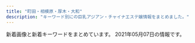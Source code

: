 ```yaml
---
title: "町田・相模原・厚木・大和"
description: "キーワード別にの巨乳アジアン・チャイナエステ嬢情報をまとめました。"
---
```


新着画像と新着キーワードをまとめています。
2021年05月07日の情報です。

<DmmAffiliateIns />
<KeywordTable
  shops={
    [
    {
        "url": "http://www.k-koen.work/",
        "station": "JR\u6a4b\u672c\u99c5\u5317\u53e3",
        "img_links": [
            "http://www.k-koen.work/staff/ai.jpg",
            "http://www.k-koen.work/sp/staff/lala.jpg",
            "http://www.k-koen.work/images/int2.png",
            "http://www.k-koen.work/sp/staff/maya.jpg",
            "http://www.k-koen.work/img/emi1.jpg",
            "http://www.k-koen.work/sp/images/bg.png",
            "http://www.k-koen.work/images/tg.jpg",
            "http://www.k-koen.work/sp/img/yuyu1.jpg",
            "http://www.k-koen.work/images/menu/staff.png",
            "http://www.k-koen.work/img/koko1.jpg",
            "http://www.k-koen.work/sp/menu/interior.png",
            "http://www.k-koen.work/staff/risa.jpg",
            "http://www.k-koen.work/sp/images/rec.jpg",
            "http://www.k-koen.work/sp/staff/risa.jpg",
            "http://www.k-koen.work/sp/menu/top.png",
            "http://www.k-koen.work/images/menu/top.png",
            "http://www.k-koen.work/sp/images/staff_t.jpg",
            "http://www.k-koen.work/staff/maya.jpg",
            "http://www.k-koen.work/sp/images/footer.png",
            "http://www.k-koen.work/img/ai1.jpg",
            "http://www.k-koen.work/sp/img/emi1.jpg",
            "http://www.k-koen.work/sp/images/tel.jpg",
            "http://www.k-koen.work/img/yuyu1.jpg",
            "http://www.k-koen.work/sp/img/kaori1.jpg",
            "http://www.k-koen.work/images/menu/interior.png",
            "http://www.k-koen.work/images/time.jpg",
            "http://www.k-koen.work/images/interior_t.jpg",
            "http://www.k-koen.work/images/staff_t.jpg",
            "http://www.k-koen.work/img/maya1.jpg",
            "http://www.k-koen.work/sp/img/maya1.jpg",
            "http://www.k-koen.work/images/right.png",
            "http://www.k-koen.work/sp/images/int2.jpg",
            "http://www.k-koen.work/images/news.jpg",
            "http://www.k-koen.work/sp/images/topgirl.jpg",
            "http://www.k-koen.work/staff/koko.jpg",
            "http://www.k-koen.work/sp/staff/ai.jpg",
            "http://www.k-koen.work/sp/staff/kaori.jpg",
            "http://www.k-koen.work/sp/staff/emi.jpg",
            "http://www.k-koen.work/images/tel.png",
            "http://www.k-koen.work/sp/images/sys2.jpg",
            "http://www.k-koen.work/img/kaori1.jpg",
            "http://www.k-koen.work/sp/img/koko1.jpg",
            "http://www.k-koen.work/sp/img/lala2.jpg",
            "http://www.k-koen.work/images/koko_200x40.png",
            "http://www.k-koen.work/sp/staff/koko.jpg",
            "http://www.k-koen.work/sp/images/int1.jpg",
            "http://www.k-koen.work/sp/img/lala1.jpg",
            "http://www.k-koen.work/images/int1.jpg",
            "http://www.k-koen.work/sp/images/head.jpg",
            "http://www.k-koen.work/staff/kaori.jpg",
            "http://www.k-koen.work/sp/staff/yuyu.jpg",
            "http://www.k-koen.work/sp/menu/staff.png",
            "http://www.k-koen.work/images/sm.jpg",
            "http://www.k-koen.work/staff/yuyu.jpg",
            "http://www.k-koen.work/sp/img/risa1.jpg",
            "http://www.k-koen.work/sp/images/ac1.jpg",
            "http://www.k-koen.work/images/sys1.jpg",
            "http://www.k-koen.work/sp/images/interior_t.jpg",
            "http://www.k-koen.work/images/sys2.png",
            "http://www.k-koen.work/sp/images/newsb.png",
            "http://www.k-koen.work/img/lala1.jpg",
            "http://www.k-koen.work/img/risa1.jpg",
            "http://www.k-koen.work/images/rec.jpg",
            "http://www.k-koen.work/img/lala2.jpg",
            "http://www.k-koen.work/sp/images/news.jpg",
            "http://www.k-koen.work/staff/lala.jpg",
            "http://www.k-koen.work/sp/images/sys1.jpg",
            "http://www.k-koen.work/sp/img/ai1.jpg",
            "http://www.k-koen.work/sp/images/koko_200x40.png",
            "http://www.k-koen.work/staff/emi.jpg"
        ],
        "keywords": {},
        "name": "For you"
    },
    {
        "station": "\u76f8\u6a21\u5927\u91ce\u99c5\u5357\u53e3",
        "name": "\u30b9\u30de\u30a4\u30eb",
        "img_links": [
            "http://www.spun.work/img/haruko1.jpg",
            "http://www.spun.work/images/info.png",
            "http://www.spun.work/images/sys2.png",
            "http://www.spun.work/images/staff_t.jpg",
            "http://www.spun.work/img/maki1.jpg",
            "http://www.spun.work/images/2.jpg",
            "http://www.spun.work/images/5.jpg",
            "http://www.spun.work/images/interior_t.jpg",
            "http://www.spun.work/img/yuki1.jpg",
            "http://www.spun.work/images/int2.png",
            "http://www.spun.work/images/6.jpg",
            "http://www.spun.work/images/ta.jpg",
            "http://www.spun.work/images/7.jpg",
            "http://www.spun.work/images/mobile.jpg",
            "http://www.spun.work/images/4.jpg",
            "http://www.spun.work/images/line.png",
            "http://www.spun.work/images/head.jpg",
            "http://www.spun.work/img/koko1.jpg",
            "http://www.spun.work/images/sys1.png",
            "http://www.spun.work/img/mari1.jpg",
            "http://www.spun.work/img/raki1.jpg",
            "http://www.spun.work/images/news.png",
            "http://www.spun.work/images/1.jpg",
            "http://www.spun.work/images/int1.png",
            "http://www.spun.work/images/tel.jpg"
        ],
        "keywords": {},
        "url": "http://www.spun.work/"
    },
    {
        "keywords": {},
        "url": "http://momimomi.me-es.com/",
        "img_links": [
            "http://momimomi.me-es.com/images/index_15.jpg",
            "http://momimomi.me-es.com/images/index_09.jpg",
            "http://momimomi.me-es.com/images/01.jpg",
            "http://momimomi.me-es.com/images/index_01.jpg",
            "http://momimomi.me-es.com/images/rec.jpg",
            "http://momimomi.me-es.com/images/sub_14.jpg",
            "http://momimomi.me-es.com/images/index_02.jpg",
            "http://momimomi.me-es.com/images/rec_11.jpg",
            "http://momimomi.me-es.com/images/02.jpg",
            "http://momimomi.me-es.com/images/info.jpg",
            "http://momimomi.me-es.com/images/index_22.jpg",
            "http://momimomi.me-es.com/girl/05.jpg",
            "http://momimomi.me-es.com/images/staff_11.jpg",
            "http://momimomi.me-es.com/images/index_19.jpg",
            "http://momimomi.me-es.com/images/index_05.jpg",
            "http://momimomi.me-es.com/girl/06.jpg",
            "http://momimomi.me-es.com/images/index_10.jpg",
            "http://momimomi.me-es.com/girl/02.jpg",
            "http://momimomi.me-es.com/girl/07.jpg",
            "http://momimomi.me-es.com/girl/01.jpg",
            "http://momimomi.me-es.com/images/index_07.jpg",
            "http://momimomi.me-es.com/girl/03.jpg",
            "http://momimomi.me-es.com/images/03.jpg",
            "http://momimomi.me-es.com/images/index_08.jpg",
            "http://momimomi.me-es.com/images/index_12.jpg",
            "http://momimomi.me-es.com/girl/08.jpg",
            "http://momimomi.me-es.com/images/index_06.jpg",
            "http://momimomi.me-es.com/images/sub_10.jpg",
            "http://momimomi.me-es.com/images/info_11.jpg",
            "http://momimomi.me-es.com/images/index_03.jpg",
            "http://momimomi.me-es.com/girl/00.jpg",
            "http://momimomi.me-es.com/images/index_18.jpg",
            "http://momimomi.me-es.com/images/index_04.jpg",
            "http://momimomi.me-es.com/images/index_17.jpg",
            "http://momimomi.me-es.com/girl/04.jpg"
        ],
        "name": "\u3082\u307f\u3082\u307f",
        "station": "\u685c\u30f6\u4e18\u99c5\u6771\u53e3"
    },
    {
        "img_links": [
            "http://shonoyou.me-es.com/images/index_04.jpg",
            "http://shonoyou.me-es.com/images/index_11.jpg",
            "http://shonoyou.me-es.com/images/index_27.jpg",
            "http://shonoyou.me-es.com/girl/019a.jpg",
            "http://shonoyou.me-es.com/girl/017.jpg",
            "http://shonoyou.me-es.com/images/index_22.jpg",
            "http://shonoyou.me-es.com/images/index_25.jpg",
            "http://shonoyou.me-es.com/images/index_19.jpg",
            "http://shonoyou.me-es.com/girl/013a.jpg",
            "http://shonoyou.me-es.com/images/index_14.jpg",
            "http://shonoyou.me-es.com/girl/018.jpg",
            "http://shonoyou.me-es.com/girl/016.jpg",
            "http://shonoyou.me-es.com/girl/02a.jpg",
            "http://shonoyou.me-es.com/girl/019.jpg",
            "http://shonoyou.me-es.com/images/info_10.jpg",
            "http://shonoyou.me-es.com/girl/015.jpg",
            "http://shonoyou.me-es.com/images/index_17.jpg",
            "http://shonoyou.me-es.com/girl/010.jpg",
            "http://shonoyou.me-es.com/images/top2.jpg",
            "http://shonoyou.me-es.com/images/index_05.jpg",
            "http://shonoyou.me-es.com/images/top.jpg",
            "http://shonoyou.me-es.com/images/index_07.jpg",
            "http://shonoyou.me-es.com/images/index_24.jpg",
            "http://shonoyou.me-es.com/images/index_03.jpg",
            "http://shonoyou.me-es.com/images/index_20.jpg",
            "http://shonoyou.me-es.com/images/index_21.jpg",
            "http://shonoyou.me-es.com/girl/014.jpg",
            "http://shonoyou.me-es.com/images/index_10.jpg",
            "http://shonoyou.me-es.com/images/index_12.jpg",
            "http://shonoyou.me-es.com/girl/012.jpg",
            "http://shonoyou.me-es.com/girl/013.jpg",
            "http://shonoyou.me-es.com/images/index_16.jpg",
            "http://shonoyou.me-es.com/girl/017a.jpg",
            "http://shonoyou.me-es.com/girl/02.jpg",
            "http://shonoyou.me-es.com/girl/00.jpg",
            "http://shonoyou.me-es.com/girl/016a.jpg",
            "http://shonoyou.me-es.com/images/index_02.jpg",
            "http://shonoyou.me-es.com/girl/015a.jpg",
            "http://shonoyou.me-es.com/images/staff_10.jpg",
            "http://shonoyou.me-es.com/girl/010a.jpg",
            "http://shonoyou.me-es.com/girl/014a.jpg",
            "http://shonoyou.me-es.com/images/index_06.jpg",
            "http://shonoyou.me-es.com/girl/09.jpg",
            "http://shonoyou.me-es.com/images/info.jpg",
            "http://shonoyou.me-es.com/images/index_09.jpg",
            "http://shonoyou.me-es.com/images/rec_10.jpg",
            "http://shonoyou.me-es.com/images/rec.jpg"
        ],
        "keywords": {},
        "station": "\u5ea7\u9593\u99c5\u897f\u53e3",
        "url": "http://shonoyou.me-es.com/",
        "name": "\u521d\u306e\u8449"
    },
    {
        "img_links": [
            "http://soukai55.com/images/gallery/gallery_a.jpg",
            "http://soukai55.com/images/home/indnx_sale.png",
            "http://soukai55.com/images/staff_image/staff_03.jpg",
            "http://soukai55.com/images/top/top_01.jpg",
            "http://soukai55.com/images/staff_image/staff_01.jpg",
            "http://soukai55.com/images/top/top_06.jpg",
            "http://soukai55.com/images/flash_b.jpg",
            "http://soukai55.com/images/top/top_02.jpg",
            "http://soukai55.com/images/top/top_05.jpg",
            "http://soukai55.com/images/home/indnx_re.jpg",
            "http://soukai55.com/images/home/top.jpg",
            "http://soukai55.com/images/gallery/gallery_b.jpg",
            "http://soukai55.com/images/top/top_04.jpg",
            "http://soukai55.com/images/gallery/gallery_1.jpg",
            "http://soukai55.com/images/gallery/gallery_3.jpg",
            "http://soukai55.com/images/home/indnx_qr.jpg",
            "http://soukai55.com/images/flash_a.jpg",
            "http://soukai55.com/images/index_btm.jpg",
            "http://soukai55.com/images/gallery/gallery_4.jpg",
            "http://soukai55.com/images/home/indnx_phone.jpg",
            "http://soukai55.com/images/top/top_08.png",
            "http://soukai55.com/images/top/top_03.jpg",
            "http://soukai55.com/images/gallery/gallery_d.jpg",
            "http://soukai55.com/images/staff_image/staff_05.jpg",
            "http://soukai55.com/images/gallery/gallery_2.jpg",
            "http://soukai55.com/images/staff_image/staff_02.jpg",
            "http://soukai55.com/images/staff_image/staff_04.jpg",
            "http://soukai55.com/images/gallery/gallery_c.jpg"
        ],
        "station": "\u5927\u548c\u99c5\u5317\u53e3",
        "url": "http://soukai55.com/",
        "keywords": {},
        "name": "\u723d\u5feb"
    },
    {
        "url": "http://sh-leo.work/",
        "img_links": [
            "http://sh-leo.work/picture/top_pickback.png",
            "http://sh-leo.work/picture/camp20180713_2.png",
            "http://sh-leo.work/picture/p3_ct1.png",
            "http://sh-leo.work/picture/age.png",
            "http://sh-leo.work/picture/topimg3.jpg",
            "http://sh-leo.work/picture/top_t8.png",
            "http://sh-leo.work/picture/faq_st2.png",
            "http://sh-leo.work/picture/s_4.jpg",
            "http://sh-leo.work/picture/top_sin2.jpg",
            "http://sh-leo.work/picture/top_t5.png",
            "http://sh-leo.work/picture/top_t1.png",
            "http://sh-leo.work/picture/fm2.png",
            "http://sh-leo.work/picture/top_t4.png",
            "http://sh-leo.work/picture/fm3.png",
            "http://sh-leo.work/picture/fm6.png",
            "http://sh-leo.work/picture/fm1.png",
            "http://sh-leo.work/picture/p6_ct1.png",
            "http://sh-leo.work/picture/p4_ct1_sub1.png",
            "http://sh-leo.work/picture/faq_st1.png",
            "http://sh-leo.work/picture/a.png",
            "http://sh-leo.work/picture/s_2.jpg",
            "http://sh-leo.work/picture/shinphoto1.jpg",
            "http://sh-leo.work/picture/top_t3.png",
            "http://sh-leo.work/picture/s_1.jpg",
            "http://sh-leo.work/picture/shinphoto4.jpg",
            "http://sh-leo.work/picture/topimg2.jpg",
            "http://sh-leo.work/picture/top_t2.png",
            "http://sh-leo.work/picture/fm4.png",
            "http://sh-leo.work/picture/att.png",
            "http://sh-leo.work/picture/shinphoto3.jpg",
            "http://sh-leo.work/picture/optionrev1.png",
            "http://sh-leo.work/picture/p2_ct1.png",
            "http://sh-leo.work/picture/shinphoto2.jpg",
            "http://sh-leo.work/picture/fm5.png",
            "http://sh-leo.work/picture/s_3.jpg",
            "http://sh-leo.work/picture/s_5.jpg",
            "http://sh-leo.work/picture/q.png",
            "http://sh-leo.work/picture/frames.png",
            "http://sh-leo.work/picture/topimg1.jpg",
            "http://sh-leo.work/picture/top_sin3.jpg",
            "http://sh-leo.work/picture/top_sin1.jpg",
            "http://sh-leo.work/picture/frameback.png",
            "http://sh-leo.work/picture/p4_ct1.png"
        ],
        "station": "\u5c0f\u7530\u6025\u76f8\u6a21\u539f\u99c5\u5357\u53e3",
        "name": "LEO\uff5e\u30ec\u30aa\uff5e",
        "keywords": {}
    },
    {
        "station": "\u4e2d\u592e\u6797\u9593\u99c5\u897f\u53e3",
        "img_links": [
            "https://tanpopopo.com/wp-content/themes/este/img/3.jpg",
            "https://tanpopopo.com/wp-content/themes/este/img/tel_header.png",
            "https://tanpopopo.com/wp-content/themes/este/img/top-img01b.png",
            "https://tanpopopo.com/wp-content/themes/este/img/tel_footer.png",
            "https://tanpopopo.com/wp-content/themes/este/img/call.png",
            "https://tanpopopo.com/wp-content/themes/este/img/2.jpg",
            "https://tanpopopo.com/wp-content/uploads/2019/06/987654678tanpo.jpg",
            "https://tanpopopo.com/wp-content/themes/este/img/top-img02a.png",
            "https://tanpopopo.com/wp-content/uploads/2019/06/87289tanpo.jpg",
            "https://tanpopopo.com/wp-content/themes/este/img/5.jpg",
            "https://tanpopopo.com/wp-content/themes/este/img/top-img01a.png",
            "https://tanpopopo.com/wp-content/themes/este/img/1.jpg"
        ],
        "url": "https://tanpopopo.com/",
        "keywords": {
            "C": 4,
            "G": 4
        },
        "name": "\u305f\u3093\u307d\u307d"
    },
    {
        "keywords": {},
        "station": "\u76f8\u6a21\u5927\u91ce\u99c5\u5357\u53e3",
        "name": "Refresh \uff5e\u30ea\u30d5\u30ec\u30c3\u30b7\u30e5\uff5e",
        "img_links": [
            "http://refresh.esnavi.work/misaki.jpg",
            "http://refresh.esnavi.work/acc1.jpg",
            "http://refresh.esnavi.work/acc3.jpg",
            "http://refresh.esnavi.work/momoka.jpg",
            "http://refresh.esnavi.work/3.jpg",
            "http://refresh.esnavi.work/interior_t.jpg",
            "http://refresh.esnavi.work/koko.jpg",
            "http://refresh.esnavi.work/head.jpg",
            "http://refresh.esnavi.work/staff_t.jpg",
            "http://refresh.esnavi.work/int1.png",
            "http://refresh.esnavi.work/acc2.jpg",
            "http://refresh.esnavi.work/1.jpg",
            "http://refresh.esnavi.work/6.jpg",
            "http://refresh.esnavi.work/4.jpg",
            "http://refresh.esnavi.work/rec2.png",
            "http://refresh.esnavi.work/tg.jpg",
            "http://refresh.esnavi.work/news.jpg",
            "http://refresh.esnavi.work/yuki.jpg",
            "http://refresh.esnavi.work/ayako.jpg",
            "http://refresh.esnavi.work/up.jpg",
            "http://refresh.esnavi.work/rec1.png"
        ],
        "url": "http://refresh.esnavi.work/"
    },
    {
        "url": "https://mitsu.iest.info/",
        "name": "\u871c\u30fb\u307f\u3064",
        "keywords": {},
        "station": "\u76f8\u6a21\u5927\u91ce\u99c5\u5357\u53e3",
        "img_links": []
    },
    {
        "img_links": [
            "http://www.gekiyasu.relax-hp.com/images/bar-girls.png",
            "http://www.gekiyasu.relax-hp.com/files/002.jpg",
            "http://www.gekiyasu.relax-hp.com/images/bar-inte.png",
            "http://www.gekiyasu.relax-hp.com/files/047.jpg",
            "http://www.gekiyasu.relax-hp.com/files/045.jpg",
            "http://www.gekiyasu.relax-hp.com/files/044.jpg",
            "http://www.gekiyasu.relax-hp.com/images/bar-infomation.png",
            "http://www.gekiyasu.relax-hp.com/images/info2.jpg",
            "http://www.gekiyasu.relax-hp.com/images/info1.jpg",
            "http://www.gekiyasu.relax-hp.com/images/bar-news.png",
            "http://www.gekiyasu.relax-hp.com/images/info_text.jpg",
            "http://www.gekiyasu.relax-hp.com/images/girls-bar.png",
            "http://www.gekiyasu.relax-hp.com/files/001.jpg"
        ],
        "url": "http://www.gekiyasu.relax-hp.com/",
        "station": "\u5927\u548c\u99c5\u5c0f\u7530\u6025\u53e3",
        "keywords": {
            "D": 4,
            "85": 1,
            "86": 1,
            "C": 1,
            "\u30bb\u30af\u30b7\u30fc": 1,
            "87": 3
        },
        "name": "\u6fc0\u5b89\u7f8e\u4eba"
    },
    {
        "name": "\u3075\u308f\u3075\u308f",
        "img_links": [
            "http://www.relax-fuwafuwa.cn/Public/Reception/picture/1.png",
            "http://www.relax-fuwafuwa.cn/Public/Reception/picture/staff1.jpg",
            "http://www.relax-fuwafuwa.cn/Public/Reception/picture/nei5.jpg",
            "http://www.relax-fuwafuwa.cn/Public/Reception/picture/biaoti.jpg",
            "http://www.relax-fuwafuwa.cn/ueditor/php/upload/image/20210423/1619142075623254.jpeg",
            "http://www.relax-fuwafuwa.cn/Public/Reception/picture/top.png",
            "http://www.relax-fuwafuwa.cn/Public/Reception/picture/2.png",
            "http://www.relax-fuwafuwa.cn/Public/Reception/picture/s_staff.png",
            "http://www.relax-fuwafuwa.cn/ueditor/php/upload/image/20171213/1513161912109916.jpg",
            "http://www.relax-fuwafuwa.cn/Public/Reception/picture/s_massage.png",
            "http://www.relax-fuwafuwa.cn/Public/Reception/picture/nei3.jpg",
            "http://www.relax-fuwafuwa.cn/Public/Reception/picture/nei_bj3.jpg",
            "http://www.relax-fuwafuwa.cn/Public/Reception/picture/news.png",
            "http://www.relax-fuwafuwa.cn/Public/Reception/picture/massage1.png"
        ],
        "station": "\u5c0f\u7530\u6025\u76f8\u6a21\u539f\u99c5\u5357\u53e3",
        "url": "http://www.relax-fuwafuwa.cn/",
        "keywords": {
            "F": 1,
            "89": 1,
            "94": 1,
            "\u4e73": 2,
            "95": 1,
            "\u5de8\u4e73": 2
        }
    },
    {
        "name": "\u3075\u308c\u3042\u3044",
        "station": "\u5357\u6797\u9593\u99c5\u897f\u53e3",
        "img_links": [
            "http://a-relax.info/girl/04.jpg",
            "http://a-relax.info/images/index_01.jpg",
            "http://a-relax.info/images/index_07.jpg",
            "http://a-relax.info/girl/017.jpg",
            "http://a-relax.info/girl/014.jpg",
            "http://a-relax.info/images/info_19.jpg",
            "http://a-relax.info/images/staff_19.jpg",
            "http://a-relax.info/girl/011.jpg",
            "http://a-relax.info/images/sub_23.jpg",
            "http://a-relax.info/girl/01.jpg",
            "http://a-relax.info/images/r03.jpg",
            "http://a-relax.info/images/index_11.jpg",
            "http://a-relax.info/girl/019.jpg",
            "http://a-relax.info/images/index_35.jpg",
            "http://a-relax.info/images/r04.jpg",
            "http://a-relax.info/images/index_29.jpg",
            "http://a-relax.info/images/index_08.jpg",
            "http://a-relax.info/images/index_04.jpg",
            "http://a-relax.info/images/index_03.jpg",
            "http://a-relax.info/girl/018.jpg",
            "http://a-relax.info/images/index_27.jpg",
            "http://a-relax.info/images/index_25.jpg",
            "http://a-relax.info/images/index_02.jpg",
            "http://a-relax.info/images/index_16.jpg",
            "http://a-relax.info/girl/05.jpg",
            "http://a-relax.info/girl/016.jpg",
            "http://a-relax.info/images/index_15.jpg",
            "http://a-relax.info/images/index_22.jpg",
            "http://a-relax.info/images/index_12.jpg",
            "http://a-relax.info/images/r02.jpg",
            "http://a-relax.info/images/index_31.jpg",
            "http://a-relax.info/images/index_09.jpg",
            "http://a-relax.info/girl/03.jpg",
            "http://a-relax.info/images/staff_01.jpg",
            "http://a-relax.info/girl/021.jpg",
            "http://a-relax.info/images/index_18.jpg",
            "http://a-relax.info/images/index_38.jpg",
            "http://a-relax.info/images/index_17.jpg",
            "http://a-relax.info/images/index_40.jpg",
            "http://a-relax.info/images/info_01.jpg",
            "http://a-relax.info/images/index_14.jpg",
            "http://a-relax.info/girl/025.jpg",
            "http://a-relax.info/images/index_32.jpg",
            "http://a-relax.info/images/rec.jpg",
            "http://a-relax.info/images/02.jpg",
            "http://a-relax.info/images/index_13.jpg",
            "http://a-relax.info/girl/02.jpg",
            "http://a-relax.info/images/r01.jpg",
            "http://a-relax.info/images/index_20.jpg",
            "http://a-relax.info/girl/026.jpg",
            "http://a-relax.info/girl/013.jpg",
            "http://a-relax.info/images/index_36.jpg",
            "http://a-relax.info/images/01.jpg",
            "http://a-relax.info/girl/022.jpg",
            "http://a-relax.info/images/index_10.jpg",
            "http://a-relax.info/images/index_28.jpg",
            "http://a-relax.info/images/index_24.jpg",
            "http://a-relax.info/images/index_23.jpg",
            "http://a-relax.info/images/rec_19.jpg",
            "http://a-relax.info/girl/00.jpg",
            "http://a-relax.info/images/index_37.jpg",
            "http://a-relax.info/girl/024.jpg",
            "http://a-relax.info/images/index_34.jpg",
            "http://a-relax.info/images/index_06.jpg",
            "http://a-relax.info/images/r05.jpg",
            "http://a-relax.info/girl/023.jpg"
        ],
        "keywords": {
            "88": 1,
            "80": 1,
            "D": 6,
            "87": 3,
            "C": 8,
            "F": 1,
            "E": 1,
            "86": 5,
            "85": 3,
            "89": 2,
            "92": 1,
            "90": 1
        },
        "url": "http://a-relax.info"
    },
    {
        "url": "http://clivia.jpn.mn/",
        "keywords": {
            "87": 6,
            "84": 3,
            "85": 8,
            "C": 52,
            "83": 1,
            "86": 7,
            "D": 14
        },
        "station": "\u672c\u539a\u6728\u99c5\u5317\u53e3",
        "name": "Clivia\u30fb\u30af\u30ea\u30d3\u30a2",
        "img_links": [
            "http://clivia.jpn.mn/images/l3.png",
            "http://clivia.jpn.mn/photos/sites/7/2018/06/201806120710442.jpg",
            "http://clivia.jpn.mn/images/line3.png",
            "http://clivia.jpn.mn/photos/sites/7/2019/12/2019121016505897.jpg",
            "http://clivia.jpn.mn/images/hua.png",
            "http://clivia.jpn.mn/images/l1.png",
            "http://clivia.jpn.mn/photos/sites/7/2018/01/243403403239253278.jpg",
            "http://clivia.jpn.mn/photos/sites/7/2018/06/2018062707564386.jpg",
            "http://clivia.jpn.mn/images/face.png",
            "http://clivia.jpn.mn/images/ser1.jpg",
            "http://clivia.jpn.mn/photos/sites/7/2019/12/2019121016595368.jpg",
            "http://clivia.jpn.mn/photos/sites/7/2019/12/2019121016595178.jpg",
            "http://clivia.jpn.mn/photos/sites/7/2019/12/2019121016595291.jpg",
            "http://clivia.jpn.mn/images/s_link.png",
            "http://clivia.jpn.mn/images/headline.png",
            "http://clivia.jpn.mn/photos/sites/7/2019/12/2019121016505828.jpg",
            "http://clivia.jpn.mn/photos/sites/7/2019/12/2019121016323542.jpg",
            "http://clivia.jpn.mn/images/s1.png",
            "http://clivia.jpn.mn/photos/sites/7/2019/12/2019121016394078.jpg",
            "http://clivia.jpn.mn/photos/sites/7/2018/01/cn.jpg",
            "http://clivia.jpn.mn/photos/sites/7/2019/12/2019121016505936.jpg",
            "http://clivia.jpn.mn/photos/sites/7/2019/12/2019121016595298.jpg",
            "http://clivia.jpn.mn/photos/sites/7/2019/12/2019121016344158.jpg",
            "http://clivia.jpn.mn/images/s3.png",
            "http://clivia.jpn.mn/images/ser2.jpg",
            "http://clivia.jpn.mn/photos/sites/7/2018/11/2018110213101766.jpg",
            "http://clivia.jpn.mn/images/topic.png",
            "http://clivia.jpn.mn/images/top.png",
            "http://clivia.jpn.mn/photos/sites/7/2019/12/2019121016510026.jpg",
            "http://clivia.jpn.mn/photos/sites/7/2018/06/2018062402305965.jpg",
            "http://clivia.jpn.mn/photos/sites/7/2019/12/2019121016364199.jpg",
            "http://clivia.jpn.mn/photos/sites/7/2019/10/2019102614594291.jpg",
            "http://clivia.jpn.mn/images/end.png",
            "http://clivia.jpn.mn/images/s_staff.png",
            "http://clivia.jpn.mn/photos/sites/7/2019/12/2019121016505928.jpg",
            "http://clivia.jpn.mn/images/ser3.jpg",
            "http://clivia.jpn.mn/photos/sites/7/2019/12/2019121016364243.jpg",
            "http://clivia.jpn.mn/photos/sites/7/2018/09/2018091111213257.jpg",
            "http://clivia.jpn.mn/images/staff_bj3.png",
            "http://clivia.jpn.mn/images/hua1.png",
            "http://clivia.jpn.mn/photos/sites/7/2018/06/201806240230592.jpg",
            "http://clivia.jpn.mn/images/line1.png",
            "http://clivia.jpn.mn/photos/sites/7/2018/10/2018101717032134.jpg",
            "http://clivia.jpn.mn/images/staff_bj1.png",
            "http://clivia.jpn.mn/photos/sites/7/2019/12/2019121016510012.jpg"
        ]
    },
    {
        "img_links": [
            "http://t-rose.work/images/rec1.jpg",
            "http://t-rose.work/images/rec2.png",
            "http://t-rose.work/staff/ka.jpg",
            "http://t-rose.work/images/tg.jpg",
            "http://t-rose.work/images/news.jpg",
            "http://t-rose.work/staff/mimi.jpg",
            "http://t-rose.work/staff/nana.jpg",
            "http://t-rose.work/images/interior_t.jpg",
            "http://t-rose.work/img/ka1.jpg",
            "http://t-rose.work/images/up.png",
            "http://t-rose.work/staff/yuri.jpg",
            "http://t-rose.work/img/eri1.jpg",
            "http://t-rose.work/img/mimi1.jpg",
            "http://t-rose.work/images/sys.png",
            "http://t-rose.work/images/staff_t.jpg",
            "http://t-rose.work/staff/eri.jpg",
            "http://t-rose.work/images/int2.png",
            "http://t-rose.work/images/int1.png",
            "http://t-rose.work/img/nana1.jpg",
            "http://t-rose.work/img/yuri1.jpg",
            "http://t-rose.work/images/head.jpg"
        ],
        "keywords": {},
        "url": "http://t-rose.work/",
        "name": "\u591c\u6765\u9999",
        "station": "\u76f8\u6a21\u5927\u91ce\u99c5\u5317\u53e3"
    },
    {
        "name": "\u7652\u3057\u306e\u68ee",
        "station": "\u5357\u6797\u9593\u99c5\u897f\u53e3",
        "keywords": {},
        "url": "http://relax-free.info/iyashinomori/",
        "img_links": [
            "http://relax-free.info/iyashinomori/images/index.png",
            "http://relax-free.info/iyashinomori/images/b-qr.jpg",
            "http://relax-free.info/iyashinomori/images/pic8.jpg",
            "http://relax-free.info/iyashinomori/images/bill.jpg",
            "http://relax-free.info/iyashinomori/images/c-top.png",
            "http://relax-free.info/iyashinomori/staff/staff-mika.png",
            "http://relax-free.info/iyashinomori/images/c-interior.png",
            "http://relax-free.info/iyashinomori/staff/staff-mai.png",
            "http://relax-free.info/iyashinomori/images/c-therapist.png",
            "http://relax-free.info/iyashinomori/images/bar-interior.png",
            "http://relax-free.info/iyashinomori/images/bar-cam.png",
            "http://relax-free.info/iyashinomori/images/b-tel.png",
            "http://relax-free.info/iyashinomori/images/bar-newface.png",
            "http://relax-free.info/iyashinomori/images/bar-therapist.png",
            "http://relax-free.info/iyashinomori/images/bar-news.png",
            "http://relax-free.info/iyashinomori/images/footter.png",
            "http://relax-free.info/iyashinomori/staff/staff-haru.png",
            "http://relax-free.info/iyashinomori/images/pic7.jpg",
            "http://relax-free.info/iyashinomori/images/pic1.jpg",
            "http://relax-free.info/iyashinomori/images/bar-other.png",
            "http://relax-free.info/iyashinomori/images/pic2.jpg"
        ]
    },
    {
        "url": "http://shizukachan.work/",
        "keywords": {
            "89": 12,
            "E": 13
        },
        "station": "\u672c\u539a\u6728\u99c5\u5317\u53e3",
        "img_links": [
            "http://shizukachan.work/uploads/210424/1-21042412424Wc.jpg",
            "http://shizukachan.work/picture/s1.jpg",
            "http://shizukachan.work/picture/ac1.jpg",
            "http://shizukachan.work/picture/s_news.jpg",
            "http://shizukachan.work/picture/news_bj1.jpg",
            "http://shizukachan.work/uploads/210113/1-2101130Z003120.jpg",
            "http://shizukachan.work/uploads/210104/1-2101041HQ5144.jpg",
            "http://shizukachan.work/picture/top.jpg",
            "http://shizukachan.work/uploads/201218/1-20121Q55215214.jpg",
            "http://shizukachan.work/uploads/201116/1-2011161311591A.jpg",
            "http://shizukachan.work/picture/news_bj3.jpg",
            "http://shizukachan.work/picture/info.jpg",
            "http://shizukachan.work/picture/s_staff.png",
            "http://shizukachan.work/uploads/201116/1-20111613123G45.jpg",
            "http://shizukachan.work/uploads/210113/1-2101130U955E4.jpg",
            "http://shizukachan.work/picture/ac2.jpg",
            "http://shizukachan.work/uploads/210424/1-2104241242591H.jpg",
            "http://shizukachan.work/uploads/201116/1-201116131245247.jpg",
            "http://shizukachan.work/picture/s3.jpg",
            "http://shizukachan.work/uploads/201218/1-20121Q55311a8.jpg",
            "http://shizukachan.work/uploads/210424/1-21042412423RD.jpg",
            "http://shizukachan.work/uploads/210113/1-2101130Z012A0.jpg",
            "http://shizukachan.work/uploads/210327/1-21032G01S6322.jpg",
            "http://shizukachan.work/uploads/201218/1-20121Q55235W4.jpg"
        ],
        "name": "\u3057\u305a\u304b\u3061\u3083\u3093"
    },
    {
        "name": "\u9e97",
        "img_links": [
            "http://e-rei.info/images/s_staff1.png",
            "http://e-rei.info/images/top.png",
            "http://e-rei.info/images/006.jpg",
            "http://e-rei.info/images/movie.jpg",
            "http://e-rei.info/images/top2.jpg",
            "http://e-rei.info/images/r3.jpg",
            "http://e-rei.info/images/r2.jpg",
            "http://eskk.e-rei.info/uploads/2020/06/001-3.jpg",
            "http://e-rei.info/images/001.jpg",
            "http://e-rei.info/images/003.jpg",
            "http://e-rei.info/images/s_mobile2.jpg",
            "http://e-rei.info/images/x1.png",
            "http://e-rei.info/images/s_service.png",
            "http://e-rei.info/images/004.jpg",
            "http://e-rei.info/images/005.jpg",
            "http://eskk.e-rei.info/uploads/2020/01/004.jpg",
            "http://e-rei.info/images/g0.jpg",
            "http://eskk.e-rei.info/uploads/2021/01/mi-1.jpg",
            "http://eskk.e-rei.info/uploads/2020/09/111.jpg",
            "http://e-rei.info/images/01.jpg",
            "http://e-rei.info/images/mobile.png",
            "http://eskk.e-rei.info/uploads/2019/12/001-2.jpg",
            "http://e-rei.info/images/s_mobile3.jpg",
            "http://e-rei.info/images/s_news.png",
            "http://e-rei.info/images/02.jpg",
            "http://e-rei.info/images/s_news.jpg",
            "http://eskk.e-rei.info/uploads/2019/12/001-1.jpg",
            "http://e-rei.info/images/r1.jpg",
            "http://e-rei.info/images/x3.png",
            "http://e-rei.info/images/s_staff.png",
            "http://e-rei.info/images/002.jpg",
            "http://e-rei.info/images/s_mobile4.jpg",
            "http://eskk.e-rei.info/uploads/2020/01/006.jpg",
            "http://eskk.e-rei.info/uploads/2021/01/yu.jpg",
            "http://eskk.e-rei.info/uploads/2020/01/001-3.jpg",
            "http://e-rei.info/images/s_mobile.jpg",
            "http://e-rei.info/images/03.jpg"
        ],
        "url": "http://e-rei.info/",
        "station": "\u5927\u548c\u99c5\u5317\u53e3",
        "keywords": {
            "D": 8,
            "\u80f8": 12,
            "C": 28,
            "84": 8,
            "88": 8,
            "\u4e73": 12
        }
    },
    {
        "url": "http://xn--cckdr4sjcn.com/",
        "name": "\u6021\u697d-\u30a4\u30e9\u30af-",
        "img_links": [
            "http://xn--cckdr4sjcn.com/images/cg10.jpg",
            "http://xn--cckdr4sjcn.com/images/cg12.jpg",
            "http://xn--cckdr4sjcn.com/images/r4.jpg",
            "http://xn--cckdr4sjcn.com/images/cg02.jpg",
            "http://xn--cckdr4sjcn.com/images/kan.jpg",
            "http://xn--cckdr4sjcn.com/images/r1.jpg",
            "http://xn--cckdr4sjcn.com/images/staff_s.png",
            "http://xn--cckdr4sjcn.com/images/cg07.jpg",
            "http://xn--cckdr4sjcn.com/images/cg05.jpg",
            "http://xn--cckdr4sjcn.com/images/cg03.jpg",
            "http://xn--cckdr4sjcn.com/images/cg13.jpg",
            "http://xn--cckdr4sjcn.com/images/cg06.jpg",
            "http://xn--cckdr4sjcn.com/images/news.png",
            "http://xn--cckdr4sjcn.com/images/cg11.jpg",
            "http://xn--cckdr4sjcn.com/images/evetop.png",
            "http://xn--cckdr4sjcn.com/images/r2.jpg",
            "http://xn--cckdr4sjcn.com/images/top.png",
            "http://xn--cckdr4sjcn.com/images/cg01.jpg",
            "http://xn--cckdr4sjcn.com/images/cg08.jpg",
            "http://xn--cckdr4sjcn.com/images/r3.jpg",
            "http://xn--cckdr4sjcn.com/images/cg09.jpg"
        ],
        "station": "\u5927\u548c\u99c5\u5357\u53e3",
        "keywords": {
            "86": 33,
            "C": 3,
            "E": 6,
            "D": 24
        }
    },
    {
        "station": "JR\u76f8\u6a21\u539f\u99c5\u5357\u53e3",
        "name": "\u82b1\u9b41\uff5e\u304a\u3044\u3089\u3093\uff5e",
        "img_links": [
            "http://www.kango.esjp.site/photo_news/upimg/132605fdafb9c74d66_0.jpg",
            "http://www.kango.esjp.site/images/m4.jpg",
            "http://www.kango.esjp.site/photo_news/upimg/35280601cc9cb87675_1.jpg",
            "http://www.kango.esjp.site/images/s_news.png",
            "http://www.kango.esjp.site/photo_news/upimg/769706042112a497f7_1.jpg",
            "http://www.kango.esjp.site/images/m3.jpg",
            "http://www.kango.esjp.site/images/slider-img002.jpg",
            "http://www.kango.esjp.site/photo_news/upimg/17584604afb82a3719_1.jpg",
            "http://www.kango.esjp.site/photo_news/upimg/769706042112a497f7_0.jpg",
            "http://www.kango.esjp.site/photo_news/upimg/132605fdafb9c74d66_1.jpg",
            "http://www.kango.esjp.site/files/005.jpg",
            "http://www.kango.esjp.site/images/slider-img001.jpg",
            "http://www.kango.esjp.site/photo_news/upimg/777656073e2e7aa1d3_0.jpg",
            "http://www.kango.esjp.site/photo_news/upimg/35280601cc9cb87675_0.jpg",
            "http://www.kango.esjp.site/files/001.jpg",
            "http://www.kango.esjp.site/photo_news/upimg/77484602b44c479ef3_0.jpg",
            "http://www.kango.esjp.site/images/m2.jpg",
            "http://www.kango.esjp.site/photo_news/upimg/77484602b44c479ef3_1.jpg",
            "http://www.kango.esjp.site/images/m1.jpg",
            "http://www.kango.esjp.site/photo_news/upimg/777656073e2e7aa1d3_1.jpg",
            "http://www.kango.esjp.site/files/011.jpg",
            "http://www.kango.esjp.site/files/010.jpg",
            "http://www.kango.esjp.site/photo_news/upimg/471305ff8085124538_0.jpg",
            "http://www.kango.esjp.site/files/008.jpg",
            "http://www.kango.esjp.site/images/s_message.png",
            "http://www.kango.esjp.site/photo_news/upimg/17682600e4bcd51ffa_1.jpg",
            "http://www.kango.esjp.site/photo_news/upimg/823325fc86c10c020c_1.jpg",
            "http://www.kango.esjp.site/images/m6.jpg",
            "http://www.kango.esjp.site/images/s_top_therapist.png",
            "http://www.kango.esjp.site/photo_news/upimg/89683608bbb5b74414_0.jpg",
            "http://www.kango.esjp.site/photo_news/upimg/823325fc86c10c020c_0.jpg",
            "http://www.kango.esjp.site/files/006.jpg",
            "http://www.kango.esjp.site/files/009.jpg",
            "http://www.kango.esjp.site/photo_news/upimg/89683608bbb5b74414_1.jpg",
            "http://www.kango.esjp.site/photo_news/upimg/39554605bf529a8f24_0.jpg",
            "http://www.kango.esjp.site/photo_news/upimg/17584604afb82a3719_0.jpg",
            "http://www.kango.esjp.site/photo_news/upimg/39554605bf529a8f24_1.jpg",
            "http://www.kango.esjp.site/photo_news/upimg/17682600e4bcd51ffa_0.jpg",
            "http://www.kango.esjp.site/photo_news/upimg/471305ff8085124538_1.jpg",
            "http://www.kango.esjp.site/files/007.jpg",
            "http://www.kango.esjp.site/images/s_pickup.png"
        ],
        "keywords": {
            "F": 8,
            "86": 8,
            "D": 56,
            "91": 8,
            "87": 48
        },
        "url": "http://www.kango.esjp.site/"
    },
    {
        "img_links": [
            "http://sherry.est888.com/css/nav/nav-002.png",
            "http://sherry.est888.com/css/tel.png",
            "http://sherry.est888.com/css/osusume03.jpg",
            "http://sherry.est888.com/css/staff/staff03.jpg",
            "http://sherry.est888.com/css/staff/staff02.jpg",
            "http://sherry.est888.com/css/head-change.jpg",
            "http://sherry.est888.com/css/nav/nav-001.png",
            "http://sherry.est888.com/css/nav/nav-006.png",
            "http://sherry.est888.com/css/top03.jpg",
            "http://sherry.est888.com/css/nav/nav-003.png",
            "http://sherry.est888.com/css/nav/nav-005.png",
            "http://sherry.est888.com/css/nav/nav-004.png",
            "http://sherry.est888.com/css/staff/staff01.jpg"
        ],
        "keywords": {
            "D": 2,
            "88": 1,
            "C": 1,
            "86": 1,
            "89": 1
        },
        "station": "\u5927\u548c\u99c5\u5357\u53e3",
        "url": "http://sherry.est888.com/",
        "name": "Sherry \uff5e\u30b7\u30a7\u30ea\u30fc\uff5e"
    },
    {
        "img_links": [
            "http://massage-relax.info/images/cg05.jpg",
            "http://massage-relax.info/images/cg08.jpg",
            "http://massage-relax.info/images/cg02.jpg",
            "http://massage-relax.info/images/nav-004.png",
            "http://massage-relax.info/images/nav-006.png",
            "http://massage-relax.info/images/tel.png",
            "http://massage-relax.info/images/cg03.jpg",
            "http://massage-relax.info/images/nav-005.png",
            "http://massage-relax.info/images/nav-003.png",
            "http://massage-relax.info/images/no.png",
            "http://massage-relax.info/images/cg04.jpg",
            "http://massage-relax.info/images/top001.png",
            "http://massage-relax.info/images/nav-002.png",
            "http://massage-relax.info/images/nav-001.png",
            "http://massage-relax.info/images/cg01.jpg"
        ],
        "url": "http://massage-relax.info/",
        "name": "\u767d\u306e\u604b\u4eba",
        "station": "\u4e2d\u592e\u6797\u9593\u99c5\u5317\u53e3",
        "keywords": {
            "D": 3,
            "86": 6,
            "F": 1,
            "E": 2
        }
    },
    {
        "img_links": [
            "https://hm705.jpn.cm/images/dian.jpg",
            "https://hm705.jpn.cm/images/end.png",
            "https://hm705.jpn.cm/photos/sites/37/2018/06/2018061903375846.jpg",
            "https://hm705.jpn.cm/images/s.jpg",
            "https://hm705.jpn.cm/images/mobile.jpg",
            "https://hm705.jpn.cm/images/info1.jpg",
            "https://hm705.jpn.cm/images/top.jpg",
            "https://hm705.jpn.cm/images/ac1.jpg",
            "https://hm705.jpn.cm/photos/sites/37/2020/01/2020012609400388.jpg",
            "https://hm705.jpn.cm/images/s_staff.jpg",
            "https://hm705.jpn.cm/images/s_link.jpg",
            "https://hm705.jpn.cm/photos/sites/37/2020/12/2020120203142783.jpg",
            "https://hm705.jpn.cm/images/s_blogger.jpg",
            "https://hm705.jpn.cm/images/blogger.jpg"
        ],
        "name": "\u30ab\u30a8\u30eb\u306e\u5bb6",
        "keywords": {},
        "url": "https://hm705.jpn.cm/",
        "station": "JR\u6a4b\u672c\u99c5\u5317\u53e3"
    },
    {
        "img_links": [
            "http://sagamiono.net/images/slider/02.jpg",
            "http://sagamiono.net/staffPhoto/s20210114023151.jpg",
            "http://sagamiono.net/images/gallery/01.jpg",
            "http://sagamiono.net/staffPhoto/s20210318163535.jpg",
            "http://sagamiono.net/staffPhoto/b20210114023255.jpg",
            "http://sagamiono.net/images/mobile.jpg",
            "http://sagamiono.net/images/gallery/04.jpg",
            "http://sagamiono.net/staffPhoto/b20210114023117.jpg",
            "http://sagamiono.net/staffPhoto/s20210114023255.jpg",
            "http://sagamiono.net/images/gallery/03.jpg",
            "http://sagamiono.net/uploadfiles/Image/campaignSagamionoNetHaru.jpg",
            "http://sagamiono.net/staffPhoto/s20210114023233.jpg",
            "http://sagamiono.net/staffPhoto/b20210114023057.jpg",
            "http://sagamiono.net/images/showFrame.png",
            "http://sagamiono.net/staffPhoto/b20210114023244.jpg",
            "http://sagamiono.net/staffPhoto/s20210114023057.jpg",
            "http://sagamiono.net/uploadfiles/images/08.jpg",
            "http://sagamiono.net/images/slider/03.jpg",
            "http://sagamiono.net/staffPhoto/s20210114023244.jpg",
            "http://sagamiono.net/images/slider/04.jpg",
            "http://sagamiono.net/uploadfiles/images/052.jpg",
            "http://sagamiono.net/images/slider/01.jpg",
            "http://sagamiono.net/staffPhoto/b20210114023211.jpg",
            "http://sagamiono.net/staffPhoto/s20210114023211.jpg",
            "http://sagamiono.net/staffPhoto/b20210114023233.jpg",
            "http://sagamiono.net/staffPhoto/s20210114023130.jpg",
            "http://sagamiono.net/staffPhoto/b20210318163535.jpg",
            "http://sagamiono.net/staffPhoto/b20210114023130.jpg",
            "http://sagamiono.net/staffPhoto/b20210114023151.jpg",
            "http://sagamiono.net/staffPhoto/s20210114023117.jpg",
            "http://sagamiono.net/images/returnBtn.png",
            "http://sagamiono.net/images/gallery/02.jpg"
        ],
        "url": "http://sagamiono.net/",
        "station": "\u76f8\u6a21\u5927\u91ce\u99c5\u5317\u53e3",
        "name": "\u30b3\u30b9\u30e2\u30b9",
        "keywords": {
            "90": 3,
            "\u30bb\u30af\u30b7\u30fc": 134,
            "92": 1,
            "D": 1,
            "88": 2,
            "83": 2,
            "84": 1,
            "82": 1,
            "91": 1
        }
    },
    {
        "station": "JR\u753a\u7530\u99c5\u5317\u53e3",
        "keywords": {},
        "name": "HIMAWARI",
        "img_links": [
            "http://aroma-himawari.com/img/girl/extra/staff-7-3.jpg",
            "http://aroma-himawari.com/img/girl/list/staff-2.jpg",
            "http://aroma-himawari.com/img/girl/extra/staff-2-3.jpg",
            "http://aroma-himawari.com/img/material/elegant-12.jpg",
            "http://aroma-himawari.com/img/girl/extra/staff-1-2.jpg",
            "http://aroma-himawari.com/img/material/arrow_prev.png",
            "http://aroma-himawari.com/img/girl/extra/staff-2-2.jpg",
            "http://aroma-himawari.com/img/girl/extra/staff-3-3.jpg",
            "http://aroma-himawari.com/img/girl/list/staff-4.jpg",
            "http://aroma-himawari.com/img/material/elegant-7.jpg",
            "http://aroma-himawari.com/img/girl/list/staff-3.jpg",
            "http://aroma-himawari.com/img/material/elegant-4.jpg",
            "http://aroma-himawari.com/img/girl/extra/staff-4-3.jpg",
            "http://aroma-himawari.com/img/material/arrow_next.png",
            "http://aroma-himawari.com/img/girl/extra/staff-3-0.jpg",
            "http://aroma-himawari.com/img/girl/extra/staff-3-1.jpg",
            "http://aroma-himawari.com/img/material/elegant-18.jpg",
            "http://aroma-himawari.com/img/girl/extra/staff-4-0.jpg",
            "http://aroma-himawari.com/img/material/shiatsu-1.jpg",
            "http://aroma-himawari.com/img/girl/pickup/pickup-6.jpg",
            "http://aroma-himawari.com/img/girl/extra/staff-5-0.jpg",
            "http://aroma-himawari.com/img/material/shiatsu-6.jpg",
            "http://aroma-himawari.com/img/girl/list/square-6.jpg",
            "http://aroma-himawari.com/img/girl/list/staff-1.jpg",
            "http://aroma-himawari.com/img/material/elegant-5.jpg",
            "http://aroma-himawari.com/img/material/elegant-11.jpg",
            "http://aroma-himawari.com/img/girl/list/staff-7.jpg",
            "http://aroma-himawari.com/img/girl/list/square-4.jpg",
            "http://aroma-himawari.com/img/material/elegant-6.jpg",
            "http://aroma-himawari.com/img/material/elegant-15.jpg",
            "http://aroma-himawari.com/img/material/elegant-13.jpg",
            "http://aroma-himawari.com/img/girl/extra/staff-5-1.jpg",
            "http://aroma-himawari.com/img/girl/extra/staff-6-2.jpg",
            "http://aroma-himawari.com/img/girl/extra/staff-7-0.jpg",
            "http://aroma-himawari.com/img/girl/pickup/pickup-2.jpg",
            "http://aroma-himawari.com/img/girl/pickup/pickup-1.jpg",
            "http://aroma-himawari.com/img/girl/extra/staff-3-2.jpg",
            "http://aroma-himawari.com/img/girl/extra/staff-1-1.jpg",
            "http://aroma-himawari.com/img/girl/extra/staff-5-2.jpg",
            "http://aroma-himawari.com/img/girl/extra/staff-2-0.jpg",
            "http://aroma-himawari.com/img/girl/extra/staff-6-1.jpg",
            "http://aroma-himawari.com/img/material/elegant-19.jpg",
            "http://aroma-himawari.com/img/material/elegant-16.jpg",
            "http://aroma-himawari.com/img/material/shiatsu-5.jpg",
            "http://aroma-himawari.com/img/material/elegant-3.jpg",
            "http://aroma-himawari.com/img/material/elegant-10.jpg",
            "http://aroma-himawari.com/img/girl/pickup/pickup-3.jpg",
            "http://aroma-himawari.com/img/girl/extra/staff-7-1.jpg",
            "http://aroma-himawari.com/img/girl/extra/staff-1-0.jpg",
            "http://aroma-himawari.com/img/material/elegant-2.jpg",
            "http://aroma-himawari.com/img/girl/list/square-1.jpg",
            "http://aroma-himawari.com/img/girl/extra/staff-7-2.jpg",
            "http://aroma-himawari.com/img/girl/list/square-5.jpg",
            "http://aroma-himawari.com/img/material/elegant-1.jpg",
            "http://aroma-himawari.com/img/material/elegant-17.jpg",
            "http://aroma-himawari.com/img/girl/pickup/pickup-7.jpg",
            "http://aroma-himawari.com/img/girl/list/square-2.jpg",
            "http://aroma-himawari.com/img/girl/extra/staff-5-3.jpg",
            "http://aroma-himawari.com/img/girl/pickup/pickup-4.jpg",
            "http://aroma-himawari.com/img/material/elegant-9.jpg",
            "http://aroma-himawari.com/img/girl/extra/staff-4-1.jpg",
            "http://aroma-himawari.com/img/girl/extra/staff-1-3.jpg",
            "http://aroma-himawari.com/img/girl/list/staff-6.jpg",
            "http://aroma-himawari.com/img/material/elegant-14.jpg",
            "https://abs.twimg.com/emoji/v2/72x72/1f530.png",
            "http://aroma-himawari.com/img/girl/list/staff-5.jpg",
            "http://aroma-himawari.com/img/girl/extra/staff-2-1.jpg",
            "http://aroma-himawari.com/img/girl/list/square-3.jpg",
            "http://aroma-himawari.com/img/girl/extra/staff-4-2.jpg",
            "http://aroma-himawari.com/img/girl/list/square-7.jpg",
            "http://aroma-himawari.com/img/girl/extra/staff-6-0.jpg",
            "http://aroma-himawari.com/img/material/elegant-8.jpg"
        ],
        "url": "http://aroma-himawari.com/"
    },
    {
        "station": "\u4e2d\u592e\u6797\u9593\u99c5\u897f\u53e3",
        "keywords": {
            "87": 32,
            "D": 32
        },
        "img_links": [
            "http://www.hime.relaxjp.info/images/b-tel.png",
            "http://www.hime.relaxjp.info/images/b-online.png",
            "http://www.hime.relaxjp.info/images/esthe1.jpg",
            "http://www.hime.relaxjp.info/images/rsubt4.png",
            "http://www.hime.relaxjp.info/images/slider-img002.jpg",
            "http://www.hime.relaxjp.info/files/002-03.jpg",
            "http://www.hime.relaxjp.info/images/m1.jpg",
            "http://www.hime.relaxjp.info/images/esthe2.jpg",
            "http://www.hime.relaxjp.info/files/006.jpg",
            "http://www.hime.relaxjp.info/files/001-02.jpg",
            "http://www.hime.relaxjp.info/images/rsubt7.png",
            "http://www.hime.relaxjp.info/files/005-03.jpg",
            "http://www.hime.relaxjp.info/images/m6.jpg",
            "http://www.hime.relaxjp.info/images/rsubt5.png",
            "http://www.hime.relaxjp.info/images/rsubt6.png",
            "http://www.hime.relaxjp.info/photo_news/upimg/433955ffe94e800583_1.jpg",
            "http://www.hime.relaxjp.info/files/002.jpg",
            "http://www.hime.relaxjp.info/files/002-02.jpg",
            "http://www.hime.relaxjp.info/images/esthe3.jpg",
            "http://www.hime.relaxjp.info/images/rsubt1.png",
            "http://www.hime.relaxjp.info/images/m2.jpg",
            "http://www.hime.relaxjp.info/files/006-02.jpg",
            "http://www.hime.relaxjp.info/files/001-03.jpg",
            "http://www.hime.relaxjp.info/files/001.jpg",
            "http://www.hime.relaxjp.info/files/005.jpg",
            "http://www.hime.relaxjp.info/images/slider-img001.jpg",
            "http://www.hime.relaxjp.info/images/rsubt3.png",
            "http://www.hime.relaxjp.info/files/006-03.jpg",
            "http://www.hime.relaxjp.info/files/005-02.jpg",
            "http://www.hime.relaxjp.info/images/m3.jpg",
            "http://www.hime.relaxjp.info/images/tel2.png",
            "http://www.hime.relaxjp.info/images/rsubt2.png",
            "http://www.hime.relaxjp.info/images/m4.jpg",
            "http://www.hime.relaxjp.info/photo_news/upimg/46408607d4dc323d9c_0.jpg"
        ],
        "name": "\u59eb",
        "url": "http://www.hime.relaxjp.info/"
    },
    {
        "keywords": {
            "E": 2,
            "C": 5,
            "86": 2,
            "85": 4,
            "\u80f8": 2,
            "89": 2,
            "D": 3
        },
        "name": "ViVian",
        "station": "\u76f8\u6a21\u5927\u91ce\u99c5\u5317\u53e3",
        "img_links": [
            "http://www.sh-vivian.work/uploads/200727/1-200HF95956124.jpg",
            "http://www.sh-vivian.work/uploads/210420/1-210420103KS38.jpg",
            "http://www.sh-vivian.work/uploads/190716/1-1ZG6135Q21N.jpg",
            "http://www.sh-vivian.work/uploads/190716/1-1ZG60S04R93.jpg",
            "http://www.sh-vivian.work/uploads/190208/1-1Z20Q51240493.jpg",
            "http://www.sh-vivian.work/uploads/210426/1-210426151326101.jpg",
            "http://www.sh-vivian.work/templets/default/picture/bg_header_1.jpg",
            "http://www.sh-vivian.work/uploads/210315/1-210315161Z1H1.jpg",
            "http://www.sh-vivian.work/uploads/200401/1-2004010TH2T2.jpg",
            "http://www.sh-vivian.work/uploads/allimg/180820/1-1PR01K540436.jpg",
            "http://www.sh-vivian.work/uploads/201123/1-20112309300B22.jpg",
            "http://www.sh-vivian.work/uploads/allimg/210426/1-210426151502.jpg",
            "http://www.sh-vivian.work/uploads/allimg/210420/1-210420104141.jpg",
            "http://www.sh-vivian.work/uploads/190716/1-1ZG60S2061U.jpg",
            "http://www.sh-vivian.work/uploads/200703/1-200F3092311544.jpg",
            "http://www.sh-vivian.work/uploads/191214/1-191214145050357.jpg"
        ],
        "url": "http://www.sh-vivian.work/"
    },
    {
        "name": "\u611b\u306e\u5929\u4f7f",
        "url": "http://www.ainotenshi.esturl.com/",
        "station": "\u672c\u539a\u6728\u99c5\u5317\u53e3",
        "img_links": [
            "http://www.ainotenshi.esturl.com/files/006-02.jpg",
            "http://www.ainotenshi.esturl.com/images/barSchedule.png",
            "http://www.ainotenshi.esturl.com/images/btnTop.png",
            "http://www.ainotenshi.esturl.com/files/008-02.jpg",
            "http://www.ainotenshi.esturl.com/files/001-02.jpg",
            "http://www.ainotenshi.esturl.com/files/004-02.jpg",
            "http://www.ainotenshi.esturl.com/files/004-03.jpg",
            "http://www.ainotenshi.esturl.com/files/007.jpg",
            "http://www.ainotenshi.esturl.com/images/barRecruit.png",
            "http://www.ainotenshi.esturl.com/files/003.jpg",
            "http://www.ainotenshi.esturl.com/files/006-03.jpg",
            "http://www.ainotenshi.esturl.com/files/005-02.jpg",
            "http://www.ainotenshi.esturl.com/files/001.jpg",
            "http://www.ainotenshi.esturl.com/images/barProfile.png",
            "http://www.ainotenshi.esturl.com/images/barSystem.png",
            "http://www.ainotenshi.esturl.com/files/004.jpg",
            "http://www.ainotenshi.esturl.com/files/003-02.jpg",
            "http://www.ainotenshi.esturl.com/files/006.jpg",
            "http://www.ainotenshi.esturl.com/files/002.jpg",
            "http://www.ainotenshi.esturl.com/images/concept.png",
            "http://www.ainotenshi.esturl.com/images/header.png",
            "http://www.ainotenshi.esturl.com/files/007-03.jpg",
            "http://www.ainotenshi.esturl.com/images/time.png",
            "http://www.ainotenshi.esturl.com/images/barLink.png",
            "http://www.ainotenshi.esturl.com/files/002-03.jpg",
            "http://www.ainotenshi.esturl.com/images/contentBottom.jpg",
            "http://www.ainotenshi.esturl.com/images/barAccess.png",
            "http://www.ainotenshi.esturl.com/files/005-03.jpg",
            "http://www.ainotenshi.esturl.com/files/005.jpg",
            "http://www.ainotenshi.esturl.com/files/003-03.jpg",
            "http://www.ainotenshi.esturl.com/images/barTherapist.png",
            "http://www.ainotenshi.esturl.com/images/barProfileSche.png",
            "http://www.ainotenshi.esturl.com/files/001-03.jpg",
            "http://www.ainotenshi.esturl.com/files/008-03.jpg",
            "http://www.ainotenshi.esturl.com/files/002-02.jpg",
            "http://www.ainotenshi.esturl.com/files/007-02.jpg",
            "http://www.ainotenshi.esturl.com/files/008.jpg",
            "http://www.ainotenshi.esturl.com/images/backBtn.png"
        ],
        "keywords": {
            "87": 24,
            "C": 4,
            "85": 4,
            "D": 28,
            "88": 4
        }
    },
    {
        "station": "\u4e2d\u592e\u6797\u9593\u99c5\u5317\u53e3",
        "keywords": {
            "\u4e73": 2,
            "C": 12,
            "86": 3,
            "D": 6,
            "88": 2
        },
        "name": "\u30cf\u30c3\u30d4\u30fc",
        "url": "http://www.cianbea.xyz/",
        "img_links": [
            "http://www.cianbea.xyz/uploads/allimg/210104/1-210104143G2.jpg",
            "http://www.cianbea.xyz/uploads/allimg/210204/1-21020416144I40.jpg",
            "http://www.cianbea.xyz/uploads/allimg/200704/1-200F41K637.jpg",
            "http://www.cianbea.xyz/uploads/allimg/210331/1-210331131Q4.jpg",
            "http://www.cianbea.xyz/uploads/210205/1-210205123401O5.jpg",
            "http://www.cianbea.xyz/uploads/allimg/210312/1-210312134207.jpg",
            "http://www.cianbea.xyz/uploads/allimg/210126/1-210126140942300.png",
            "http://www.cianbea.xyz/webstyle/sp_ico02.png",
            "http://www.cianbea.xyz/webstyle/end.png",
            "http://www.cianbea.xyz/uploads/allimg/210205/1-210205123627.jpg",
            "http://www.cianbea.xyz/uploads/allimg/200513/1-2005131R509.jpg",
            "http://www.cianbea.xyz/uploads/210331/1-21033113050Db.jpg",
            "http://www.cianbea.xyz/uploads/allimg/210204/1-210204160F1E1.jpg",
            "http://www.cianbea.xyz/uploads/allimg/210204/1-21020416151Q43.jpg",
            "http://www.cianbea.xyz/uploads/allimg/210204/1-210204161540609.jpg",
            "http://www.cianbea.xyz/webstyle/info.jpg",
            "http://www.cianbea.xyz/webstyle/sp_ico01.png",
            "http://www.cianbea.xyz/webstyle/sp_ico06.png",
            "http://www.cianbea.xyz/uploads/210312/1-210312134151L3.jpg",
            "http://www.cianbea.xyz/uploads/210204/1-210204161346101.jpg",
            "http://www.cianbea.xyz/uploads/210204/1-210204161242G6.jpg",
            "http://www.cianbea.xyz/webstyle/sp_header.png",
            "http://www.cianbea.xyz/webstyle/sp_ico05.png",
            "http://www.cianbea.xyz/uploads/allimg/210204/1-210204162410G3.png",
            "http://www.cianbea.xyz/uploads/allimg/210204/1-210204161552349.jpg",
            "http://www.cianbea.xyz/webstyle/sp_ico03.png",
            "http://www.cianbea.xyz/uploads/210204/1-210204161304314.jpg",
            "http://www.cianbea.xyz/webstyle/sp_ico04.png",
            "http://www.cianbea.xyz/uploads/210204/1-2102041629192D.jpg"
        ]
    },
    {
        "station": "\u76f8\u6a21\u5927\u91ce\u99c5\u6771\u53e3",
        "keywords": {
            "86": 5,
            "E": 3,
            "87": 1,
            "D": 3
        },
        "img_links": [
            "http://relaxationest.xyz/images/slider/slide1.png",
            "http://relaxationest.xyz/images/index_01.jpg",
            "http://relaxationest.xyz/images/an_1_02.jpg",
            "http://relaxationest.xyz/images/slider/slide2.png",
            "http://relaxationest.xyz/images/staff_images/cg02.jpg",
            "http://relaxationest.xyz/images/slider/slide2s.png",
            "http://relaxationest.xyz/images/an_1_01.jpg",
            "http://relaxationest.xyz/images/an_2_02.jpg",
            "http://relaxationest.xyz/images/slider/slide3.png",
            "http://relaxationest.xyz/images/an_3_02.jpg",
            "http://relaxationest.xyz/images/an_3_01.jpg",
            "http://relaxationest.xyz/images/staff_images/cg03.jpg",
            "http://relaxationest.xyz/images/an_6_01.jpg",
            "http://relaxationest.xyz/images/slider/slide1s.png",
            "http://relaxationest.xyz/images/staff_images/cg06.jpg",
            "http://relaxationest.xyz/images/an_5_02.jpg",
            "http://relaxationest.xyz/images/an_4_02.jpg",
            "http://relaxationest.xyz/images/an_2_01.jpg",
            "http://relaxationest.xyz/images/an_6_02.jpg",
            "http://relaxationest.xyz/images/staff_images/cg04.jpg",
            "http://relaxationest.xyz/images/staff_images/cg01.jpg",
            "http://relaxationest.xyz/images/staff_images/cg05.jpg",
            "http://relaxationest.xyz/images/slider/slide3s.png",
            "http://relaxationest.xyz/images/an_4_01.jpg",
            "http://relaxationest.xyz/images/ff.jpg",
            "http://relaxationest.xyz/images/no.png",
            "http://relaxationest.xyz/images/an_5_01.jpg"
        ],
        "url": "http://relaxationest.xyz/",
        "name": "\u3075\u308c\u3042\u3044"
    },
    {
        "keywords": {
            "85": 2,
            "C": 1,
            "D": 2,
            "E": 1,
            "86": 1
        },
        "url": "http://koukoku.xyz/fujihana/",
        "station": "JR\u76f8\u6a21\u539f\u99c5\u5357\u53e3",
        "name": "\u3075\u3058\u306e\u306f\u306a",
        "img_links": [
            "http://koukoku.xyz/fujihana/images/call.png",
            "http://koukoku.xyz/fujihana/css/nav/nav-004.jpg",
            "http://koukoku.xyz/fujihana/css/m-top04.jpg",
            "http://koukoku.xyz/fujihana/css/staff/staff01-a.jpg",
            "http://koukoku.xyz/fujihana/css/001.jpg",
            "http://koukoku.xyz/fujihana/css/nav/nav-006.jpg",
            "http://koukoku.xyz/fujihana/css/staff/staff004.jpg",
            "http://koukoku.xyz/fujihana/css/m-top02.jpg",
            "http://koukoku.xyz/fujihana/css/staff/staff02.jpg",
            "http://koukoku.xyz/fujihana/css/nav/nav-005.jpg",
            "http://koukoku.xyz/fujihana/css/staff/staff01.jpg",
            "http://koukoku.xyz/fujihana/css/nav/nav-001.jpg",
            "http://koukoku.xyz/fujihana/css/staff/staff02-a.jpg",
            "http://koukoku.xyz/fujihana/css/m-top05.jpg",
            "http://koukoku.xyz/fujihana/css/staff/staff03-a.jpg",
            "http://koukoku.xyz/fujihana/css/m-head.jpg",
            "http://koukoku.xyz/fujihana/css/nav/nav-002.jpg",
            "http://koukoku.xyz/fujihana/css/m-top03.jpg",
            "http://koukoku.xyz/fujihana/css/nav/nav-003.jpg",
            "http://koukoku.xyz/fujihana/css/staff/staff004-a.jpg",
            "http://koukoku.xyz/fujihana/css/staff/staff03.jpg"
        ]
    },
    {
        "name": "\u61a9 \uff5eikoi\uff5e",
        "station": "JR\u753a\u7530\u99c5",
        "keywords": {},
        "url": "http://yikoi.work/",
        "img_links": [
            "http://yikoi.work/sp/images/footer.png",
            "http://yikoi.work/sp/images/head.jpg",
            "http://yikoi.work/sp/images/interior_t.jpg",
            "http://yikoi.work/img/mei1.jpg",
            "http://yikoi.work/sp/staff/mei.jpg",
            "http://yikoi.work/sp/images/info.jpg",
            "http://yikoi.work/sp/staff/mimi.jpg",
            "http://yikoi.work/images/sisu.png",
            "http://yikoi.work/sp/images/sys1.jpg",
            "http://yikoi.work/sp/images/rec2.jpg",
            "http://yikoi.work/sp/menu/top.jpg",
            "http://yikoi.work/sp/images/tg.jpg",
            "http://yikoi.work/sp/staff/nene.jpg",
            "http://yikoi.work/sp/images/sisu.jpg",
            "http://yikoi.work/sp/staff/rao.jpg",
            "http://yikoi.work/images/2.jpg",
            "http://yikoi.work/sp/img/kana1.jpg",
            "http://yikoi.work/sp/images/int2.png",
            "http://yikoi.work/sp/img/rao1.jpg",
            "http://yikoi.work/images/4.jpg",
            "http://yikoi.work/images/rec1.png",
            "http://yikoi.work/images/interior_t.png",
            "http://yikoi.work/images/staff_t.png",
            "http://yikoi.work/sp/images/rec1.jpg",
            "http://yikoi.work/img/sakura1.jpg",
            "http://yikoi.work/sp/images/sys3.png",
            "http://yikoi.work/sp/img/nene1.jpg",
            "http://yikoi.work/sp/images/sys2.jpg",
            "http://yikoi.work/sp/staff/rika.jpg",
            "http://yikoi.work/images/int1.png",
            "http://yikoi.work/images/int2.png",
            "http://yikoi.work/images/news_t.jpg",
            "http://yikoi.work/images/head.jpg",
            "http://yikoi.work/sp/img/mei1.jpg",
            "http://yikoi.work/images/sys3.png",
            "http://yikoi.work/sp/img/mimi1.jpg",
            "http://yikoi.work/images/5.jpg",
            "http://yikoi.work/images/sys1.jpg",
            "http://yikoi.work/images/6.jpg",
            "http://yikoi.work/img/rika1.jpg",
            "http://yikoi.work/sp/images/sisu_t.jpg",
            "http://yikoi.work/images/3.jpg",
            "http://yikoi.work/images/rec2.png",
            "http://yikoi.work/sp/staff/kana.jpg",
            "http://yikoi.work/images/sm.jpg",
            "http://yikoi.work/images/7.jpg",
            "http://yikoi.work/img/mimi1.jpg",
            "http://yikoi.work/sp/images/staff_t.jpg",
            "http://yikoi.work/sp/menu/staff.jpg",
            "http://yikoi.work/img/kana1.jpg",
            "http://yikoi.work/sp/img/rika1.jpg",
            "http://yikoi.work/sp/images/int5.jpg",
            "http://yikoi.work/sp/images/int4.jpg",
            "http://yikoi.work/img/rao1.jpg",
            "http://yikoi.work/sp/img/sakura1.jpg",
            "http://yikoi.work/sp/images/int2.jpg",
            "http://yikoi.work/sp/images/tel.jpg",
            "http://yikoi.work/sp/images/int1.png",
            "http://yikoi.work/images/1.jpg",
            "http://yikoi.work/sp/images/int3.jpg",
            "http://yikoi.work/images/line.png",
            "http://yikoi.work/images/sys2.jpg",
            "http://yikoi.work/images/mobile.jpg",
            "http://yikoi.work/sp/staff/sakura.jpg",
            "http://yikoi.work/img/nene1.jpg",
            "http://yikoi.work/sp/images/news_t.jpg"
        ]
    },
    {
        "keywords": {
            "85": 4,
            "D": 4,
            "C": 2,
            "86": 2
        },
        "name": "Tiara\uff5e\u30c6\u30a3\u30a2\u30e9\uff5e",
        "img_links": [
            "http://soapaqzmn.xyz/uploads/210201/1-210201103Q0523.jpg",
            "http://soapaqzmn.xyz/uploads/201222/1-201222103513628.jpg",
            "http://soapaqzmn.xyz/picture/staff_s.png",
            "http://soapaqzmn.xyz/uploads/210428/1-21042QK42K06.jpg",
            "http://soapaqzmn.xyz/picture/top.png",
            "http://soapaqzmn.xyz/picture/evetop.png",
            "http://soapaqzmn.xyz/uploads/210428/1-21042QK35b45.jpg",
            "http://soapaqzmn.xyz/uploads/201222/1-20122210352a24.jpg",
            "http://soapaqzmn.xyz/uploads/210201/1-21020110542c38.jpg",
            "http://soapaqzmn.xyz/picture/news.png"
        ],
        "url": "http://soapaqzmn.xyz/",
        "station": "\u5357\u6797\u9593\u99c5\u897f\u53e3"
    },
    {
        "station": "\u5ea7\u9593\u99c5\u6771\u53e3",
        "url": "http://xn--vckg5a5c7c8c1czd.tokyo/",
        "img_links": [
            "http://xn--vckg5a5c7c8c1czd.tokyo/images/but3.png",
            "http://xn--vckg5a5c7c8c1czd.tokyo/images/tit6.jpg",
            "http://xn--vckg5a5c7c8c1czd.tokyo/images/but5.png",
            "http://xn--vckg5a5c7c8c1czd.tokyo/images/girl1.png",
            "http://xn--vckg5a5c7c8c1czd.tokyo/images/but4.png",
            "http://xn--vckg5a5c7c8c1czd.tokyo/images/but6.png",
            "http://xn--vckg5a5c7c8c1czd.tokyo/images/girl8.png",
            "http://xn--vckg5a5c7c8c1czd.tokyo/images/ftb.jpg",
            "http://xn--vckg5a5c7c8c1czd.tokyo/images/girl3.png",
            "http://xn--vckg5a5c7c8c1czd.tokyo/images/girl6.png",
            "http://xn--vckg5a5c7c8c1czd.tokyo/images/fbb.jpg",
            "http://xn--vckg5a5c7c8c1czd.tokyo/images/girl7.png",
            "http://xn--vckg5a5c7c8c1czd.tokyo/images/tit3.jpg",
            "http://xn--vckg5a5c7c8c1czd.tokyo/images/tit5.jpg",
            "http://xn--vckg5a5c7c8c1czd.tokyo/images/r02.jpg",
            "http://xn--vckg5a5c7c8c1czd.tokyo/images/r03.jpg",
            "http://xn--vckg5a5c7c8c1czd.tokyo/images/tit2.jpg",
            "http://xn--vckg5a5c7c8c1czd.tokyo/images/r04.jpg",
            "http://xn--vckg5a5c7c8c1czd.tokyo/images/tit1.jpg",
            "http://xn--vckg5a5c7c8c1czd.tokyo/images/head1.jpg",
            "http://xn--vckg5a5c7c8c1czd.tokyo/images/r01.jpg",
            "http://xn--vckg5a5c7c8c1czd.tokyo/images/girl9.png",
            "http://xn--vckg5a5c7c8c1czd.tokyo/images/but1.png",
            "http://xn--vckg5a5c7c8c1czd.tokyo/images/but2.png",
            "http://xn--vckg5a5c7c8c1czd.tokyo/images/girl5.png",
            "http://xn--vckg5a5c7c8c1czd.tokyo/images/girl2.png",
            "http://xn--vckg5a5c7c8c1czd.tokyo/images/girl10.png"
        ],
        "name": "\u6c34\u685c",
        "keywords": {
            "D": 8,
            "86": 9,
            "E": 1
        }
    },
    {
        "keywords": {},
        "station": "JR\u76f8\u6a21\u539f\u99c5\u5357\u53e3",
        "img_links": [],
        "name": "\u61a9\u3044",
        "url": "http://ikoi.jpn.vin/"
    },
    {
        "station": "\u5927\u548c\u99c5\u5317\u53e3",
        "keywords": {
            "87": 10,
            "88": 2,
            "85": 8,
            "80": 6,
            "D": 8,
            "C": 31
        },
        "name": "Lucky Baby",
        "img_links": [
            "http://www.luckybaby.esturl.com/files/006.jpg",
            "http://www.luckybaby.esturl.com/common/img/tel2.png",
            "http://www.luckybaby.esturl.com/files/001.jpg",
            "http://www.luckybaby.esturl.com/common/img/top_img001.png",
            "http://www.luckybaby.esturl.com/common/img/image1.jpg",
            "http://www.luckybaby.esturl.com/files/007.jpg",
            "http://www.luckybaby.esturl.com/files/005.jpg",
            "http://www.luckybaby.esturl.com/files/002.jpg",
            "http://www.luckybaby.esturl.com/common/img/image2.jpg",
            "http://www.luckybaby.esturl.com/photo_news/upimg/14586606ea7516d378_0.jpg",
            "http://www.luckybaby.esturl.com/files/004.jpg",
            "http://www.luckybaby.esturl.com/common/img/image3.jpg",
            "http://www.luckybaby.esturl.com/files/003.jpg"
        ],
        "url": "http://www.luckybaby.esturl.com/"
    },
    {
        "url": "http://koukoku.xyz/miss/",
        "name": "Miss Spa",
        "keywords": {
            "E": 1,
            "87": 1,
            "89": 2,
            "D": 1,
            "C": 1
        },
        "img_links": [
            "http://koukoku.xyz/miss/css/nav/nav-006.png",
            "http://koukoku.xyz/miss/css/nav/nav-003.png",
            "http://koukoku.xyz/miss/css/nav/nav-005.png",
            "http://koukoku.xyz/miss/css/nav/nav-002.png",
            "http://koukoku.xyz/miss/css/nav/nav-001.png",
            "http://koukoku.xyz/miss/css/tel.png",
            "http://koukoku.xyz/miss/css/staff/staff01-a.jpg",
            "http://koukoku.xyz/miss/css/top01.jpg",
            "http://koukoku.xyz/miss/css/staff/staff03-a.jpg",
            "http://koukoku.xyz/miss/css/nav/nav-004.png",
            "http://koukoku.xyz/miss/css/staff/staff02-a.jpg"
        ],
        "station": "\u672c\u539a\u6728\u99c5\u5357\u53e3"
    },
    {
        "img_links": [
            "http://ciswand.xyz/uploads/210325/1-210325150PK93.jpg",
            "http://ciswand.xyz/uploads/210325/1-210325150H25W.jpg",
            "http://ciswand.xyz/uploads/210325/1-210325150T5951.jpg",
            "http://ciswand.xyz/uploads/210406/1-2104060U953102.jpg",
            "http://ciswand.xyz/static/picture/top.png",
            "http://ciswand.xyz/static/picture/s_staff.png",
            "http://ciswand.xyz/static/picture/room1.jpg",
            "http://ciswand.xyz/static/picture/room2.jpg",
            "http://ciswand.xyz/static/picture/room3.jpg",
            "http://ciswand.xyz/static/picture/s3.jpg",
            "http://ciswand.xyz/static/picture/room4.jpg",
            "http://ciswand.xyz/static/picture/mobile.jpg",
            "http://ciswand.xyz/uploads/210420/1-21042015244CI.jpg",
            "http://ciswand.xyz/static/picture/news.png",
            "http://ciswand.xyz/static/picture/s1.jpg"
        ],
        "keywords": {},
        "url": "http://ciswand.xyz/",
        "name": "\u9999\u871c\u6e7e",
        "station": "\u4e2d\u592e\u6797\u9593\u99c5\u5317\u53e3"
    },
    {
        "keywords": {},
        "station": "\u672c\u539a\u6728\u99c5\u5317\u53e3",
        "url": "http://rose.este88.com/",
        "name": "\u30ed\u30fc\u30ba",
        "img_links": [
            "http://rose.este88.com/images/top.png",
            "http://rose.este88.com/girls/yuki1.jpg",
            "http://rose.este88.com/girls/reko1.jpg",
            "http://rose.este88.com/images/s_news.png",
            "http://rose.este88.com/girls/ana1.jpg",
            "http://rose.este88.com/girls/momo1.jpg",
            "http://rose.este88.com/images/new.jpg",
            "http://rose.este88.com/images/s_staff.png",
            "http://rose.este88.com/girls/yuyu1.jpg"
        ]
    },
    {
        "keywords": {},
        "url": "https://urara.xyz.mn/",
        "station": "\u4e2d\u592e\u6797\u9593\u99c5\u5357\u53e3",
        "name": "\u9e97\u30fb\u3046\u3089\u3089",
        "img_links": []
    },
    {
        "name": "Rose \uff5e\u30ed\u30fc\u30ba\uff5e",
        "station": "\u5357\u6797\u9593\u99c5\u897f\u53e3",
        "url": "https://relax-yuran.xyz/",
        "keywords": {
            "\u30bb\u30af\u30b7\u30fc": 17,
            "C": 16
        },
        "img_links": [
            "https://relax-yuran.xyz/images/st/momo.jpg",
            "http://menlog.net/link/menlog8831.jpg",
            "https://relax-yuran.xyz/images/st/yuyu.jpg",
            "https://relax-yuran.xyz/images/room2.jpg",
            "http://6navi.info/link/walker88.jpg",
            "https://relax-yuran.xyz/images/st/mei.jpg",
            "https://relax-yuran.xyz/images/pick.jpg",
            "https://relax-yuran.xyz/images/st/kiki2.jpg",
            "https://relax-yuran.xyz/images/st/st_.jpg",
            "https://relax-yuran.xyz/images/st/sakura.jpg",
            "https://relax-yuran.xyz/images/s_link.png",
            "https://relax-yuran.xyz/images/room3.jpg",
            "https://relax-yuran.xyz/images/girl-z2.jpg",
            "https://relax-yuran.xyz/images/st/mimi.jpg",
            "https://relax-yuran.xyz/images/s_staff.png",
            "https://relax-yuran.xyz/images/mobile.jpg",
            "https://relax-yuran.xyz/images/girl-z1.jpg",
            "https://relax-yuran.xyz/images/nbj2.png",
            "https://relax-yuran.xyz/images/movie.jpg",
            "https://relax-yuran.xyz/images/top.png",
            "https://relax-yuran.xyz/images/room1.jpg",
            "https://relax-yuran.xyz/images/st/shizuka.jpg",
            "https://relax-yuran.xyz/images/st/momo2.jpg",
            "https://relax-yuran.xyz/images/st/kiki.jpg",
            "http://6navi.info/link/esthelove88-31.jpg"
        ]
    },
    {
        "url": "http://starrysky.ebb.jp/",
        "keywords": {
            "86": 3,
            "87": 1,
            "89": 1,
            "E": 4,
            "D": 1
        },
        "name": "\u661f\u306e\u7a7a",
        "img_links": [
            "http://starrysky.ebb.jp/s3.jpg",
            "http://starrysky.ebb.jp/s_staff.png",
            "http://starrysky.ebb.jp/1-1Z22G60923956.jpg",
            "http://starrysky.ebb.jp/1-1Z22G6095Y93.jpg",
            "http://starrysky.ebb.jp/info.jpg",
            "http://starrysky.ebb.jp/news_bj1.jpg",
            "http://starrysky.ebb.jp/1.jpg",
            "http://starrysky.ebb.jp/s1.jpg",
            "http://starrysky.ebb.jp/top.jpg",
            "http://starrysky.ebb.jp/1-1Z62614493c92.jpg",
            "http://starrysky.ebb.jp/1-1Z22G6112QR.jpg",
            "http://starrysky.ebb.jp/news_bj3.jpg",
            "http://starrysky.ebb.jp/1-1Z22G61430623.jpg",
            "http://starrysky.ebb.jp/1-1Z22G61510229.jpg",
            "http://starrysky.ebb.jp/s_news.jpg",
            "http://starrysky.ebb.jp/1-1Z22G61421M9.jpg"
        ],
        "station": "\u672c\u539a\u6728\u99c5\u5317\u53e3"
    },
    {
        "name": "Elina \uff5e\u30a8\u30ea\u30ca\uff5e",
        "url": "https://elina.estjp.info/",
        "img_links": [
            "https://elina.estjp.info/css/m-head.jpg",
            "https://elina.estjp.info/css/staff/staff01.jpg",
            "https://elina.estjp.info/css/m-top04.jpg",
            "https://elina.estjp.info/css/staff/staff02.jpg",
            "https://elina.estjp.info/css/cam01.jpg",
            "https://elina.estjp.info/images/call.png",
            "https://elina.estjp.info/css/staff/staff03.jpg"
        ],
        "station": "\u672c\u539a\u6728\u99c5\u5357\u53e3",
        "keywords": {
            "90": 1,
            "92": 2,
            "E": 2,
            "D": 1
        }
    },
    {
        "img_links": [
            "http://sh-firstclass.work/uploads/210326/1-210326134301944.jpg",
            "http://sh-firstclass.work/uploads/210326/1-210326134213528.jpg",
            "http://sh-firstclass.work/uploads/210326/1-2103261342231O.jpg",
            "http://sh-firstclass.work/templets/default/picture/therapis.png",
            "http://sh-firstclass.work/uploads/210326/1-210326134121J8.jpg",
            "http://sh-firstclass.work/templets/default/picture/home.png",
            "http://sh-firstclass.work/uploads/210326/1-21032613413cB.jpg",
            "http://sh-firstclass.work/uploads/210326/1-210326134104H6.jpg",
            "http://sh-firstclass.work/uploads/210326/1-210326134231563.jpg",
            "http://sh-firstclass.work/uploads/210326/1-210326133951633.jpg",
            "http://sh-firstclass.work/uploads/210326/1-21032613414Q62.jpg",
            "http://sh-firstclass.work/uploads/210326/1-21032613404NO.jpg",
            "http://sh-firstclass.work/uploads/210326/1-2103261343092Q.jpg",
            "http://sh-firstclass.work/uploads/210326/1-2103261343161B.jpg",
            "http://sh-firstclass.work/uploads/210326/1-210326134040231.jpg",
            "http://sh-firstclass.work/uploads/210326/1-210326134000921.jpg",
            "http://sh-firstclass.work/uploads/210326/1-210326134113Z6.jpg",
            "http://sh-firstclass.work/uploads/210326/1-21032613400NV.jpg",
            "http://sh-firstclass.work/uploads/210326/1-210326134033351.jpg",
            "http://sh-firstclass.work/uploads/210326/1-21032613415C17.jpg"
        ],
        "station": "\u5c0f\u7530\u6025\u76f8\u6a21\u539f\u99c5\u5317\u53e3",
        "name": "FIRST CLASS",
        "keywords": {
            "\u304a\u3063\u3071\u3044": 2,
            "\u4e73": 2
        },
        "url": "http://sh-firstclass.work/"
    },
    {
        "img_links": [
            "http://sweety-est.net/img/slide2-1.jpg",
            "http://sweety-est.net/img/slide2-2.jpg",
            "http://sweety-est.net/img/phone.png",
            "http://sweety-est.net/img/open.png",
            "http://sweety-est.net/img/cg05.jpg",
            "http://sweety-est.net/img/m2.png",
            "http://sweety-est.net/img/toph.png",
            "http://sweety-est.net/img/tit3.png",
            "http://sweety-est.net/img/m6.png",
            "http://sweety-est.net/img/tit2.png",
            "http://sweety-est.net/img/tit1.png",
            "http://sweety-est.net/img/tel2.png",
            "http://sweety-est.net/img/cp-desc1sp.png",
            "http://sweety-est.net/img/tit6.png",
            "http://sweety-est.net/img/h1.png",
            "http://sweety-est.net/img/cg03.jpg",
            "http://sweety-est.net/img/slide2-3.jpg",
            "http://sweety-est.net/img/cg02.jpg",
            "http://sweety-est.net/img/m3.png",
            "http://sweety-est.net/img/tit4.png",
            "http://sweety-est.net/img/slide2-4.jpg",
            "http://sweety-est.net/img/cg04.jpg",
            "http://sweety-est.net/img/cp-desc1.png",
            "http://sweety-est.net/img/cg01.jpg",
            "http://sweety-est.net/img/cp-ttl.png",
            "http://sweety-est.net/img/m5.png",
            "http://sweety-est.net/img/cg06.jpg",
            "http://sweety-est.net/img/tit5.png",
            "http://sweety-est.net/img/m4.png",
            "http://sweety-est.net/img/m1.png"
        ],
        "keywords": {
            "D": 28,
            "E": 14
        },
        "name": "Milky",
        "station": "JR\u753a\u7530\u99c5\u5357\u53e3",
        "url": "http://sweety-est.net/"
    },
    {
        "keywords": {},
        "url": "http://roman-es.info/",
        "station": "\u5927\u548c\u99c5",
        "img_links": [
            "http://roman-es.info/img/pic/slide_1.jpg",
            "http://roman-es.info/staff/miki4.jpg",
            "http://roman-es.info/staff/miki1.jpg",
            "http://roman-es.info/img/pic/slide_2.jpg",
            "http://roman-es.info/staff/riri3.jpg",
            "http://roman-es.info/staff/yuki4.jpg",
            "http://roman-es.info/staff/miki.jpg",
            "http://roman-es.info/staff/riri1.jpg",
            "http://roman-es.info/staff/yuki1.jpg",
            "http://roman-es.info/staff/yuki.jpg",
            "http://roman-es.info/staff/riric.jpg",
            "http://roman-es.info/staff/miki2.jpg",
            "http://roman-es.info/img/all/loader.png",
            "http://roman-es.info/staff/miki3.jpg",
            "http://roman-es.info/staff/riri.jpg",
            "http://roman-es.info/staff/riri2.jpg",
            "http://roman-es.info/staff/yuki2.jpg",
            "http://roman-es.info/staff/riri4.jpg",
            "http://roman-es.info/staff/yuki3.jpg"
        ],
        "name": "\u4eba\u9b5a"
    },
    {
        "name": "\u30da\u30f3\u30c8\u30cf\u30a6\u30b9",
        "station": "\u76f8\u6b66\u53f0\u524d\u99c5\u5317\u53e3",
        "keywords": {},
        "img_links": [
            "http://www.pentohausu.xyz/images/staff/1/mie.png",
            "http://www.pentohausu.xyz/images/staff/1/8.jpg",
            "http://www.pentohausu.xyz/images/shop/5.jpg",
            "http://www.pentohausu.xyz/images/index-rin_02.jpg",
            "http://www.yozakura-aroma.xyz/images/staff/2.jpg",
            "http://www.pentohausu.xyz/images/staff/nana.jpg",
            "http://www.pentohausu.xyz/images/nav/nav-t-job.jpg",
            "http://www.pentohausu.xyz/images/staff/1/7.jpg",
            "http://www.pentohausu.xyz/images/shop/6.jpg",
            "http://www.pentohausu.xyz/images/staff/1/1.jpg",
            "http://www.pentohausu.xyz/images/index-rin_04.jpg",
            "http://www.pentohausu.xyz/images/staff/1/sayuri.jpg",
            "http://www.pentohausu.xyz/images/sys.png",
            "http://www.pentohausu.xyz/images/staff/meijia.jpg",
            "http://www.pentohausu.xyz/images/lanmu-t-st.jpg",
            "http://www.pentohausu.xyz/images/nav/nav-t-sys.jpg",
            "http://www.pentohausu.xyz/images/lanmu-t-st2.jpg",
            "http://www.pentohausu.xyz/images/index-rin_20.jpg",
            "http://www.pentohausu.xyz/images/staff/1/aya.jpg",
            "http://www.pentohausu.xyz/images/index-rin_14.jpg"
        ],
        "url": "http://www.pentohausu.xyz/"
    },
    {
        "station": "\u76f8\u6a21\u5927\u91ce\u99c5\u5357\u53e3",
        "img_links": [
            "http://en-massage.work/img/bottom2.png",
            "http://en-massage.work/img/nost.jpg",
            "http://en-massage.work/img/st8.jpg",
            "http://en-massage.work/sp/img/pc.jpg",
            "http://en-massage.work/img/st6.jpg",
            "http://en-massage.work/sp/img/sta6.jpg",
            "http://en-massage.work/sp/img/botton.jpg",
            "http://en-massage.work/sp/img/pickupsize7.jpg",
            "http://en-massage.work/sp/img/t-o.jpg",
            "http://en-massage.work/sp/img/pickupsize6.jpg",
            "http://en-massage.work/img/sta8.jpg",
            "http://en-massage.work/img/pickupsize2.jpg",
            "http://en-massage.work/sp/img/t-r.jpg",
            "http://en-massage.work/img/pickupsize8.jpg",
            "http://en-massage.work/sp/img/t-s.jpg",
            "http://en-massage.work/sp/img/t-t.jpg",
            "http://en-massage.work/sp/img/sta2.jpg",
            "http://en-massage.work/sp/img/cam.jpg",
            "http://en-massage.work/sp/img/add.jpg",
            "http://en-massage.work/sp/img/info.jpg",
            "http://en-massage.work/sp/img/tit.jpg",
            "http://en-massage.work/img/pickupsize6.jpg",
            "http://en-massage.work/img/pickupsize7.jpg",
            "http://en-massage.work/img/sta7.jpg",
            "http://en-massage.work/img/haed.png",
            "http://en-massage.work/img/sta2.jpg",
            "http://en-massage.work/sp/img/sys.jpg",
            "http://en-massage.work/sp/img/t-a.jpg",
            "http://en-massage.work/img/bottom.png",
            "http://en-massage.work/sp/img/time.jpg",
            "http://en-massage.work/sp/img/sta7.jpg",
            "http://en-massage.work/img/st2.jpg",
            "http://en-massage.work/sp/img/sta8.jpg",
            "http://en-massage.work/img/sta6.jpg",
            "http://en-massage.work/sp/img/pic.jpg",
            "http://en-massage.work/img/enent.jpg",
            "http://en-massage.work/sp/img/pickupsize8.jpg",
            "http://en-massage.work/sp/img/tel.jpg",
            "http://en-massage.work/sp/img/pickupsize2.jpg",
            "http://en-massage.work/img/st7.jpg"
        ],
        "name": "\u7e01",
        "keywords": {
            "83": 3,
            "85": 3,
            "C": 17,
            "D": 6,
            "86": 6
        },
        "url": "http://en-massage.work/"
    },
    {
        "name": "Tiara",
        "station": "\u5c0f\u7530\u6025\u76f8\u6a21\u539f\u99c5\u5357\u53e3",
        "img_links": [
            "http://hitlyiopm.xyz/uploads/210215/1-2102150AJ5306.jpg",
            "http://hitlyiopm.xyz/uploads/201021/1-201021123520249.jpg",
            "http://hitlyiopm.xyz/picture/m-top02.jpg",
            "http://hitlyiopm.xyz/picture/m-top05.jpg",
            "http://hitlyiopm.xyz/picture/nav-002.jpg",
            "http://hitlyiopm.xyz/picture/m-head01.jpg",
            "http://hitlyiopm.xyz/uploads/201226/1-201226151234C4.jpg",
            "http://hitlyiopm.xyz/uploads/201021/1-2010211235033D.jpg",
            "http://hitlyiopm.xyz/picture/m-top03.jpg",
            "http://hitlyiopm.xyz/picture/nav-003.jpg",
            "http://hitlyiopm.xyz/picture/c-01.jpg",
            "http://hitlyiopm.xyz/picture/nav-004.jpg",
            "http://hitlyiopm.xyz/uploads/201021/1-20102112353H51.jpg",
            "http://hitlyiopm.xyz/picture/nav-005.jpg",
            "http://hitlyiopm.xyz/uploads/201021/1-20102112344O57.jpg",
            "http://hitlyiopm.xyz/picture/nav-001.jpg",
            "http://hitlyiopm.xyz/picture/nav-006.jpg"
        ],
        "keywords": {
            "\u4e73": 1,
            "86": 1,
            "D": 6,
            "89": 5
        },
        "url": "http://hitlyiopm.xyz/"
    },
    {
        "url": "http://www.crossi.xyz/",
        "keywords": {},
        "station": "\u672c\u539a\u6728\u99c5\u6771\u53e3",
        "name": "\u30d4\u30e5\u30a2\u30cf\u30fc\u30c8",
        "img_links": [
            "http://www.crossi.xyz/uploads/200907/1-200ZG41K4546.jpg",
            "http://www.crossi.xyz/uploads/allimg/180731/1-1PI1145244194.jpg",
            "http://www.crossi.xyz/uploads/200529/1-2005291A543193.jpg",
            "http://www.crossi.xyz/uploads/200529/1-2005291A551629.jpg",
            "http://www.crossi.xyz/uploads/200907/1-200ZG41P4318.jpg",
            "http://www.crossi.xyz/uploads/190925/1-1Z9251500315P.jpg",
            "http://www.crossi.xyz/templets/default/picture/staff_t.jpg",
            "http://www.crossi.xyz/templets/default/picture/news.jpg",
            "http://www.crossi.xyz/uploads/200706/1-200F613453VR.jpg",
            "http://www.crossi.xyz/uploads/201127/1-20112G53913193.jpg",
            "http://www.crossi.xyz/templets/default/picture/tt.jpg",
            "http://www.crossi.xyz/uploads/191217/1-19121F95I5240.jpg",
            "http://www.crossi.xyz/uploads/180906/1-1PZ60934021N.jpg",
            "http://www.crossi.xyz/uploads/191217/1-19121F95615334.jpg",
            "http://www.crossi.xyz/uploads/210111/1-210111143025433.jpg",
            "http://www.crossi.xyz/uploads/210325/1-210325125H1R5.jpg",
            "http://www.crossi.xyz/uploads/200403/1-200403124524956.jpg",
            "http://www.crossi.xyz/uploads/201228/1-20122Q4191LP.jpg",
            "http://www.crossi.xyz/templets/default/picture/interior_t.jpg",
            "http://www.crossi.xyz/uploads/201102/1-201102150J3926.jpg",
            "http://www.crossi.xyz/uploads/200706/1-200F6134600642.jpg",
            "http://www.crossi.xyz/uploads/191106/1-191106100051532.jpg",
            "http://www.crossi.xyz/uploads/201202/1-201202124950B1.jpg",
            "http://www.crossi.xyz/uploads/201228/1-20122Q41943338.jpg",
            "http://www.crossi.xyz/uploads/201102/1-201102150K9453.jpg",
            "http://www.crossi.xyz/uploads/allimg/180801/1-1PP1091925J2.jpg",
            "http://www.crossi.xyz/uploads/201202/1-201202124933147.jpg",
            "http://www.crossi.xyz/uploads/200403/1-200403124533327.jpg",
            "http://www.crossi.xyz/uploads/190920/1-1Z920134ZW29.jpg",
            "http://www.crossi.xyz/uploads/200612/1-200612160S0B8.jpg",
            "http://www.crossi.xyz/uploads/180905/1-1PZ515095RN.jpg",
            "http://www.crossi.xyz/uploads/201127/1-20112G53930U0.jpg",
            "http://www.crossi.xyz/uploads/210111/1-2101111429551G.jpg",
            "http://www.crossi.xyz/uploads/190925/1-1Z925145924H3.jpg",
            "http://www.crossi.xyz/templets/default/picture/rec1.png",
            "http://www.crossi.xyz/uploads/190920/1-1Z920134U1939.jpg",
            "http://www.crossi.xyz/uploads/191016/1-191016134K2213.jpg",
            "http://www.crossi.xyz/uploads/190920/1-1Z920134SY60.jpg",
            "http://www.crossi.xyz/uploads/200612/1-200612160U52W.jpg",
            "http://www.crossi.xyz/templets/default/picture/int1.png",
            "http://www.crossi.xyz/uploads/210325/1-210325125I5218.jpg",
            "http://www.crossi.xyz/uploads/191122/1-191122162430591.jpg"
        ]
    },
    {
        "img_links": [
            "http://biretuip.xyz/uploads/201109/1-201109134H31D.jpg",
            "http://biretuip.xyz/static/picture/home.png",
            "http://biretuip.xyz/static/picture/main1.jpg",
            "http://biretuip.xyz/uploads/210430/1-210430125029555.jpg",
            "http://biretuip.xyz/static/picture/esthe1.jpg",
            "http://biretuip.xyz/static/picture/footer-l.png",
            "http://biretuip.xyz/uploads/210430/1-21043012563KX.jpg",
            "http://biretuip.xyz/static/picture/sys1.png",
            "http://biretuip.xyz/static/picture/ac1.jpg",
            "http://biretuip.xyz/static/picture/staff_t.png",
            "http://biretuip.xyz/static/picture/info_t.png",
            "http://biretuip.xyz/static/picture/esthe3.jpg",
            "http://biretuip.xyz/uploads/201109/1-201109134AB46.jpg",
            "http://biretuip.xyz/static/picture/footer-r.png",
            "http://biretuip.xyz/static/picture/esthe2.jpg",
            "http://biretuip.xyz/static/picture/staff.png",
            "http://biretuip.xyz/uploads/201109/1-201109134G0153.jpg"
        ],
        "url": "http://biretuip.xyz/",
        "station": "\u672c\u539a\u6728\u99c5\u5317\u53e3",
        "keywords": {},
        "name": "Lucky"
    },
    {
        "img_links": [
            "http://es-flower.work/images/interior_t.jpg",
            "http://es-flower.work/images/sys2.png",
            "http://es-flower.work/images/tg.jpg",
            "http://es-flower.work/images/rec2.jpg",
            "http://es-flower.work/images/int1.png",
            "http://es-flower.work/images/1.jpg",
            "http://es-flower.work/images/rec1.png",
            "http://es-flower.work/images/3.jpg",
            "http://es-flower.work/staff/yumi.jpg",
            "http://es-flower.work/img/yuri1.jpg",
            "http://es-flower.work/images/staff_t.jpg",
            "http://es-flower.work/images/2.jpg",
            "http://es-flower.work/images/b3.jpg",
            "http://es-flower.work/staff/yuki.jpg",
            "http://es-flower.work/images/int2.png",
            "http://es-flower.work/images/news.jpg",
            "http://es-flower.work/images/tel.jpg",
            "http://es-flower.work/images/head.jpg",
            "http://es-flower.work/staff/yuri.jpg",
            "http://es-flower.work/images/sys1.png",
            "http://es-flower.work/images/b2.jpg",
            "http://es-flower.work/img/yumi1.jpg",
            "http://es-flower.work/images/mobile.jpg",
            "http://es-flower.work/img/yuki1.jpg"
        ],
        "station": "\u5927\u548c\u99c5\u5317\u53e3",
        "keywords": {},
        "name": "\u8594\u8587\u5712",
        "url": "http://es-flower.work/"
    },
    {
        "keywords": {
            "C": 2,
            "89": 1,
            "D": 1,
            "86": 1,
            "88": 1
        },
        "station": "\u672c\u539a\u6728\u99c5\u5317\u53e3",
        "img_links": [
            "http://piutyor.xyz/static/picture/baner.jpg",
            "http://piutyor.xyz/static/picture/top-right03.png",
            "http://piutyor.xyz/uploads/210417/1-21041G0043bS.jpg",
            "http://piutyor.xyz/uploads/210505/1-210505144F62D.jpg",
            "http://piutyor.xyz/static/picture/tel.png",
            "http://piutyor.xyz/static/picture/nav-003.png",
            "http://piutyor.xyz/uploads/210417/1-21041F9425Y96.jpg",
            "http://piutyor.xyz/static/picture/nav-005.png",
            "http://piutyor.xyz/static/picture/top-right001.png",
            "http://piutyor.xyz/images/bannar02.png",
            "http://piutyor.xyz/static/picture/nav-006.png",
            "http://piutyor.xyz/static/picture/nav-004.png",
            "http://piutyor.xyz/static/picture/nav-001.png",
            "http://piutyor.xyz/static/picture/nav-002.png",
            "http://piutyor.xyz/static/picture/cam02.jpg",
            "http://piutyor.xyz/images/bannar01.png"
        ],
        "name": "\u30b8\u30e3\u30b9\u30df\u30f3",
        "url": "http://piutyor.xyz/"
    },
    {
        "img_links": [
            "http://sln-esthe.com/scdl/staff/10031mb.jpg",
            "http://sln-esthe.com/scdl/staff/10211.jpg",
            "http://sln-esthe.com/scdl/staff/10291.jpg",
            "http://sln-esthe.com/scdl/staff/10501.jpg",
            "http://sln-esthe.com/scdl/staff/10691mb.jpg",
            "http://sln-esthe.com/scdl/staff/10301mb.jpg",
            "http://sln-esthe.com/scdl/staff/10041mb.jpg",
            "http://sln-esthe.com/scdl/staff/10112.jpg",
            "http://sln-esthe.com/scdl/staff/10282.jpg",
            "http://sln-esthe.com/scdl/staff/10181mb.jpg",
            "http://sln-esthe.com/scdl/staff/10101.jpg",
            "http://sln-esthe.com/scdl/staff/10231.jpg",
            "http://sln-esthe.com/scdl/staff/10461mb.jpg",
            "http://sln-esthe.com/scdl/staff/10551.jpg",
            "http://sln-esthe.com/scdl/staff/10321mb.jpg",
            "http://sln-esthe.com/scdl/staff/10441.jpg",
            "http://sln-esthe.com/scdl/staff/10701mb.jpg",
            "http://sln-esthe.com/scdl/staff/10021mb.jpg",
            "http://sln-esthe.com/scdl/staff/10071.jpg",
            "http://sln-esthe.com/scdl/staff/10341mb.jpg",
            "http://sln-esthe.com/scdl/staff/10361mb.jpg",
            "http://sln-esthe.com/scdl/staff/10131mb.jpg",
            "http://sln-esthe.com/scdl/staff/10521.jpg",
            "http://sln-esthe.com/img/ttl_faq.png",
            "http://sln-esthe.com/scdl/staff/10321.jpg",
            "http://sln-esthe.com/scdl/staff/10451mb.jpg",
            "http://sln-esthe.com/scdl/staff/10621mb.jpg",
            "http://sln-esthe.com/scdl/staff/10151.jpg",
            "http://sln-esthe.com/scdl/staff/10111.jpg",
            "http://sln-esthe.com/scdl/staff/10551mb.jpg",
            "http://sln-esthe.com/scdl/staff/10641.jpg",
            "http://sln-esthe.com/scdl/staff/10011mb.jpg",
            "http://sln-esthe.com/scdl/staff/10521mb.jpg",
            "http://sln-esthe.com/scdl/staff/10131.jpg",
            "http://sln-esthe.com/scdl/staff/10411.jpg",
            "http://sln-esthe.com/scdl/staff/10182.jpg",
            "http://sln-esthe.com/scdl/staff/10351.jpg",
            "http://sln-esthe.com/scdl/staff/10581.jpg",
            "http://sln-esthe.com/scdl/staff/10481mb.jpg",
            "http://sln-esthe.com/img/faq/faq_st2.png",
            "http://sln-esthe.com/scdl/staff/10171.jpg",
            "http://sln-esthe.com/scdl/staff/10392.jpg",
            "http://sln-esthe.com/scdl/staff/10181.jpg",
            "http://sln-esthe.com/scdl/staff/10721.jpg",
            "http://sln-esthe.com/scdl/staff/10441mb.jpg",
            "http://sln-esthe.com/scdl/staff/10581mb.jpg",
            "http://sln-esthe.com/scdl/staff/10711mb.jpg",
            "http://sln-esthe.com/scdl/staff/10651mb.jpg",
            "http://sln-esthe.com/scdl/staff/10481.jpg",
            "http://sln-esthe.com/scdl/staff/10641mb.jpg",
            "http://sln-esthe.com/scdl/staff/10553.jpg",
            "http://sln-esthe.com/scdl/staff/10041.jpg",
            "http://sln-esthe.com/scdl/staff/10341.jpg",
            "http://sln-esthe.com/scdl/staff/10331.jpg",
            "http://sln-esthe.com/scdl/staff/10382.jpg",
            "http://sln-esthe.com/scdl/staff/10291mb.jpg",
            "http://sln-esthe.com/scdl/staff/10011.jpg",
            "http://sln-esthe.com/scdl/staff/10451.jpg",
            "http://sln-esthe.com/scdl/staff/10421.jpg",
            "http://sln-esthe.com/img/faq/faq_st1.png",
            "http://sln-esthe.com/scdl/staff/10711.jpg",
            "http://sln-esthe.com/pic/head.png",
            "http://sln-esthe.com/scdl/staff/10683.jpg",
            "http://sln-esthe.com/scdl/staff/10401.jpg",
            "http://sln-esthe.com/scdl/staff/10501mb.jpg",
            "http://sln-esthe.com/scdl/staff/10241mb.jpg",
            "http://sln-esthe.com/scdl/staff/10681mb.jpg",
            "http://sln-esthe.com/scdl/staff/10331mb.jpg",
            "http://sln-esthe.com/scdl/staff/10101mb.jpg",
            "http://sln-esthe.com/scdl/staff/10491mb.jpg",
            "http://sln-esthe.com/scdl/staff/10411mb.jpg",
            "http://sln-esthe.com/scdl/staff/10421mb.jpg",
            "http://sln-esthe.com/i/files/homeimg.jpg",
            "http://sln-esthe.com/scdl/staff/10651.jpg",
            "http://sln-esthe.com/scdl/staff/10342.jpg",
            "http://sln-esthe.com/scdl/staff/10012.jpg",
            "http://sln-esthe.com/scdl/staff/10691.jpg",
            "http://sln-esthe.com/scdl/staff/10471mb.jpg",
            "http://sln-esthe.com/scdl/staff/10141mb.jpg",
            "http://sln-esthe.com/img/ttl_staff.png",
            "http://sln-esthe.com/scdl/staff/10292.jpg",
            "http://sln-esthe.com/scdl/staff/10571.jpg",
            "http://sln-esthe.com/scdl/staff/10682.jpg",
            "http://sln-esthe.com/img/faq/a.png",
            "http://sln-esthe.com/scdl/staff/10671.jpg",
            "http://sln-esthe.com/scdl/staff/10511.jpg",
            "http://sln-esthe.com/scdl/staff/10351mb.jpg",
            "http://sln-esthe.com/scdl/staff/10151mb.jpg",
            "http://sln-esthe.com/scdl/staff/10361.jpg",
            "http://sln-esthe.com/scdl/staff/10561.jpg",
            "http://sln-esthe.com/img/ttl_rec.png",
            "http://sln-esthe.com/scdl/staff/10611.jpg",
            "http://sln-esthe.com/scdl/staff/10371mb.jpg",
            "http://sln-esthe.com/scdl/staff/10461.jpg",
            "http://sln-esthe.com/scdl/staff/10212.jpg",
            "http://sln-esthe.com/scdl/staff/10271.jpg",
            "http://sln-esthe.com/scdl/staff/10611mb.jpg",
            "http://sln-esthe.com/scdl/staff/10032.jpg",
            "http://sln-esthe.com/scdl/staff/10541.jpg",
            "http://sln-esthe.com/scdl/staff/10141.jpg",
            "http://sln-esthe.com/img/ttl_mobile.png",
            "http://sln-esthe.com/scdl/staff/10211mb.jpg",
            "http://sln-esthe.com/scdl/staff/10601.jpg",
            "http://sln-esthe.com/scdl/staff/10391.jpg",
            "http://sln-esthe.com/scdl/staff/10381mb.jpg",
            "http://sln-esthe.com/scdl/staff/10281mb.jpg",
            "http://sln-esthe.com/scdl/staff/10121.jpg",
            "http://sln-esthe.com/scdl/staff/10391mb.jpg",
            "http://sln-esthe.com/scdl/staff/10541mb.jpg",
            "http://sln-esthe.com/scdl/staff/10671mb.jpg",
            "http://sln-esthe.com/scdl/staff/10161mb.jpg",
            "http://sln-esthe.com/scdl/staff/10661.jpg",
            "http://sln-esthe.com/scdl/staff/10171mb.jpg",
            "http://sln-esthe.com/scdl/staff/10571mb.jpg",
            "http://sln-esthe.com/scdl/staff/10161.jpg",
            "http://sln-esthe.com/scdl/staff/10121mb.jpg",
            "http://sln-esthe.com/scdl/staff/10552.jpg",
            "http://sln-esthe.com/scdl/staff/10241.jpg",
            "http://sln-esthe.com/scdl/staff/10493.jpg",
            "http://sln-esthe.com/scdl/staff/10531mb.jpg",
            "http://sln-esthe.com/scdl/staff/10471.jpg",
            "http://sln-esthe.com/scdl/staff/10381.jpg",
            "http://sln-esthe.com/scdl/staff/10402.jpg",
            "http://sln-esthe.com/scdl/staff/10221mb.jpg",
            "http://sln-esthe.com/scdl/staff/10401mb.jpg",
            "http://sln-esthe.com/scdl/staff/10191mb.jpg",
            "http://sln-esthe.com/scdl/staff/10492.jpg",
            "http://sln-esthe.com/scdl/staff/10554.jpg",
            "http://sln-esthe.com/scdl/staff/10721mb.jpg",
            "http://sln-esthe.com/scdl/staff/10491.jpg",
            "http://sln-esthe.com/scdl/staff/10561mb.jpg",
            "http://sln-esthe.com/scdl/staff/10111mb.jpg",
            "http://sln-esthe.com/scdl/staff/10621.jpg",
            "http://sln-esthe.com/img/faq/q.png",
            "http://sln-esthe.com/scdl/staff/10631.jpg",
            "http://sln-esthe.com/scdl/staff/10021.jpg",
            "http://sln-esthe.com/scdl/staff/10122.jpg",
            "http://sln-esthe.com/scdl/staff/10162.jpg",
            "http://sln-esthe.com/scdl/staff/10192.jpg",
            "http://sln-esthe.com/scdl/staff/10601mb.jpg",
            "http://sln-esthe.com/scdl/staff/10301.jpg",
            "http://sln-esthe.com/scdl/staff/10061mb.jpg",
            "http://sln-esthe.com/scdl/staff/10172.jpg",
            "http://sln-esthe.com/scdl/staff/10431.jpg",
            "http://sln-esthe.com/scdl/staff/10311mb.jpg",
            "http://sln-esthe.com/scdl/staff/10221.jpg",
            "http://sln-esthe.com/scdl/staff/10022.jpg",
            "http://sln-esthe.com/scdl/staff/10061.jpg",
            "http://sln-esthe.com/scdl/staff/10431mb.jpg",
            "http://sln-esthe.com/scdl/staff/10191.jpg",
            "http://sln-esthe.com/scdl/staff/10031.jpg",
            "http://sln-esthe.com/scdl/staff/10261mb.jpg",
            "http://sln-esthe.com/scdl/staff/10371.jpg",
            "http://sln-esthe.com/scdl/staff/10531.jpg",
            "http://sln-esthe.com/scdl/staff/10701.jpg",
            "http://sln-esthe.com/scdl/staff/10271mb.jpg",
            "http://sln-esthe.com/scdl/staff/10681.jpg",
            "http://sln-esthe.com/scdl/staff/10071mb.jpg",
            "http://sln-esthe.com/scdl/staff/10231mb.jpg",
            "http://sln-esthe.com/scdl/staff/10261.jpg",
            "http://sln-esthe.com/scdl/staff/10631mb.jpg",
            "http://sln-esthe.com/scdl/staff/10311.jpg",
            "http://sln-esthe.com/scdl/staff/10511mb.jpg",
            "http://sln-esthe.com/scdl/staff/10072.jpg",
            "http://sln-esthe.com/scdl/staff/10661mb.jpg",
            "http://sln-esthe.com/scdl/staff/10281.jpg",
            "http://sln-esthe.com/scdl/staff/10343.jpg"
        ],
        "station": "\u3055\u304c\u307f\u91ce\u99c5\u5317\u53e3",
        "keywords": {
            "C": 41
        },
        "name": "nana",
        "url": "http://sln-esthe.com/"
    },
    {
        "station": "\u76f8\u6a21\u5927\u91ce\u99c5\u5317\u53e3",
        "url": "http://www.gekiyasu.relaxmens.com/",
        "img_links": [
            "http://www.gekiyasu.relaxmens.com/images/tel.png",
            "http://www.gekiyasu.relaxmens.com/images/nav-003.png",
            "http://www.gekiyasu.relaxmens.com/images/top01.png",
            "http://www.gekiyasu.relaxmens.com/images/top003.png",
            "http://www.gekiyasu.relaxmens.com/photo_news/upimg/363366087ef5bcf31d_0.jpg",
            "http://www.gekiyasu.relaxmens.com/images/nav-001.png",
            "http://www.gekiyasu.relaxmens.com/images/nav-002.png",
            "http://www.gekiyasu.relaxmens.com/images/nav-006.png",
            "http://www.gekiyasu.relaxmens.com/files/002.jpg",
            "http://www.gekiyasu.relaxmens.com/images/nav-004.png",
            "http://www.gekiyasu.relaxmens.com/images/top02-left.png",
            "http://www.gekiyasu.relaxmens.com/images/nav-005.png",
            "http://www.gekiyasu.relaxmens.com/files/001.jpg",
            "http://www.gekiyasu.relaxmens.com/photo_news/upimg/718886094d840f016e_1.jpg",
            "http://www.gekiyasu.relaxmens.com/files/004.jpg",
            "http://www.gekiyasu.relaxmens.com/photo_news/upimg/363366087ef5bcf31d_1.jpg",
            "http://www.gekiyasu.relaxmens.com/images/osusume01.png",
            "http://www.gekiyasu.relaxmens.com/files/003.jpg"
        ],
        "keywords": {},
        "name": "\u6fc0\u5b89\u7f8e\u4eba"
    },
    {
        "url": "http://sakura-relax.work/",
        "img_links": [
            "http://sakura-relax.work/sp/img/xmas.png",
            "http://sakura-relax.work/sp/img/st11.jpg",
            "http://sakura-relax.work/img/st10.jpg",
            "http://sakura-relax.work/sp/img/p6.jpg",
            "http://sakura-relax.work/sp/img/st10.jpg",
            "http://sakura-relax.work/sp/img/tel.jpg",
            "http://sakura-relax.work/img/s000.jpg",
            "http://sakura-relax.work/sp/img/st6.jpg",
            "http://sakura-relax.work/sp/img/t-o.jpg",
            "http://sakura-relax.work/sp/img/st002.jpg",
            "http://sakura-relax.work/img/mo.png",
            "http://sakura-relax.work/img/xmas.png",
            "http://sakura-relax.work/img/s00.jpg",
            "http://sakura-relax.work/img/st12.jpg",
            "http://sakura-relax.work/sp/img/t-s.jpg",
            "http://sakura-relax.work/sp/img/botton.jpg",
            "http://sakura-relax.work/sp/img/info.jpg",
            "http://sakura-relax.work/sp/img/jk.jpg",
            "http://sakura-relax.work/img/s11.jpg",
            "http://sakura-relax.work/img/head.png",
            "http://sakura-relax.work/sp/img/tel2.jpg",
            "http://sakura-relax.work/sp/img/p10.jpg",
            "http://sakura-relax.work/sp/img/t-a.jpg",
            "http://sakura-relax.work/img/st002.jpg",
            "http://sakura-relax.work/img/bottom.png",
            "http://sakura-relax.work/img/s12.jpg",
            "http://sakura-relax.work/sp/img/st02.jpg",
            "http://sakura-relax.work/img/kan.jpg",
            "http://sakura-relax.work/sp/img/t-r.jpg",
            "http://sakura-relax.work/sp/img/t-t.jpg",
            "http://sakura-relax.work/sp/img/st2.jpg",
            "http://sakura-relax.work/sp/img/s000.jpg",
            "http://sakura-relax.work/img/st6.jpg",
            "http://sakura-relax.work/sp/img/sys.jpg",
            "http://sakura-relax.work/sp/img/kan.jpg",
            "http://sakura-relax.work/img/s10.jpg",
            "http://sakura-relax.work/img/st02.jpg",
            "http://sakura-relax.work/img/st2.jpg",
            "http://sakura-relax.work/sp/img/pic.jpg",
            "http://sakura-relax.work/img/s2.jpg",
            "http://sakura-relax.work/sp/img/add.jpg",
            "http://sakura-relax.work/sp/img/tit.jpg",
            "http://sakura-relax.work/sp/img/time.jpg",
            "http://sakura-relax.work/sp/img/s00.jpg",
            "http://sakura-relax.work/sp/img/pc.jpg",
            "http://sakura-relax.work/img/s6.jpg",
            "http://sakura-relax.work/sp/img/p12.jpg",
            "http://sakura-relax.work/sp/img/st12.jpg",
            "http://sakura-relax.work/img/jk.jpg"
        ],
        "station": "\u5357\u6797\u9593\u99c5\u897f\u53e3",
        "keywords": {
            "C": 7
        },
        "name": "\u30b5\u30af\u30e9"
    },
    {
        "url": "http://onshin.xyz/",
        "station": "\u672c\u539a\u6728\u99c5\u5317\u53e3",
        "name": "\u695a\u3005",
        "keywords": {},
        "img_links": [
            "http://onshin.xyz/_src/38965850/img20200212123452130136.jpg",
            "http://onshin.xyz/_src/38965856/s4.jpg",
            "http://onshin.xyz/_src/39571023/img20200212123750825675.jpg",
            "http://onshin.xyz/_src/38965876/wechatimg49.jpg",
            "http://onshin.xyz/_src/38965818/sign.png",
            "http://onshin.xyz/_src/38965770/sign.png",
            "http://onshin.xyz/_src/38965878/wechatimg47.jpg",
            "http://onshin.xyz/_src/38965821/sign.png",
            "http://onshin.xyz/_src/38965771/conbaner.png",
            "http://onshin.xyz/_src/39571164/img20200212123720046544.jpg",
            "http://onshin.xyz/_src/38965842/img20200212123402999347.jpg",
            "http://onshin.xyz/_src/38965805/img20200212123452130136.jpg",
            "http://onshin.xyz/_src/39571180/img20200212123750825675.jpg",
            "http://onshin.xyz/_src/38965789/sign.png",
            "http://onshin.xyz/_src/39571052/img20200212123842969058.jpg",
            "http://onshin.xyz/_src/39571231/img20200212123918630367.jpg",
            "http://onshin.xyz/_src/38965854/s2.jpg",
            "http://onshin.xyz/_src/38965760/s3.jpg",
            "http://onshin.xyz/_src/39627767/wx00020211-183028%402x.png",
            "http://onshin.xyz/_src/39571056/img20200212123918630367.jpg",
            "http://onshin.xyz/_src/38965780/navi_05.png",
            "http://onshin.xyz/_src/39571051/img20200212123842969058.jpg",
            "http://onshin.xyz/_src/38965855/s3.jpg",
            "http://onshin.xyz/_src/38965870/wechatimg46.jpg",
            "http://onshin.xyz/_src/38965759/s2.jpg",
            "http://onshin.xyz/_src/38965778/navi_03.png",
            "http://onshin.xyz/_src/38965786/sign.png",
            "http://onshin.xyz/_src/39571193/point_blur_jan292021_170857.jpg",
            "http://onshin.xyz/_src/38965843/img20200212123402999347.jpg",
            "http://onshin.xyz/_src/39571179/img20200212123750825675.jpg",
            "http://onshin.xyz/_src/38965827/img20200212123452130136.jpg",
            "http://onshin.xyz/_src/38965758/s1.jpg",
            "http://onshin.xyz/_src/38965809/sign.png",
            "http://onshin.xyz/_src/39571165/img20200212123720046544.jpg",
            "http://onshin.xyz/_src/39647639/cam2.jpg",
            "http://onshin.xyz/_src/39570591/img20200212123605950636.jpg",
            "http://onshin.xyz/_src/38965868/wechatimg52.jpg",
            "http://onshin.xyz/_src/39648932/wechatimg269_20200209155042881.jpg",
            "http://onshin.xyz/_src/38965769/sign.png",
            "http://onshin.xyz/_src/38965864/time.png",
            "http://onshin.xyz/_src/39571146/wechatimg269_20200209155042881.jpg",
            "http://onshin.xyz/_src/39571190/point_blur_jan292021_170857.jpg",
            "http://onshin.xyz/_src/39571145/wechatimg269_20200209155042881.jpg",
            "http://onshin.xyz/_src/38965844/img20200212123402999347.jpg",
            "http://onshin.xyz/_src/39571117/img20200212123605950636.jpg",
            "http://onshin.xyz/_src/38965784/navi_09.png",
            "http://onshin.xyz/_src/38965782/navi_07.png",
            "http://onshin.xyz/_src/39571234/img20200212123918630367.jpg",
            "http://onshin.xyz/_src/38965798/sign.png",
            "http://onshin.xyz/_src/38965860/conbaner.png",
            "http://onshin.xyz/_src/38965812/sign.png",
            "http://onshin.xyz/_src/39571115/img20200212123605950636.jpg",
            "http://onshin.xyz/_src/39571005/img20200212123720046544.jpg",
            "http://onshin.xyz/_src/38965813/staffgallery.png",
            "http://onshin.xyz/_src/38965837/sign.png",
            "http://onshin.xyz/_src/38965804/img20200212123452130136.jpg",
            "http://onshin.xyz/_src/38965886/re.png",
            "http://onshin.xyz/_src/39571116/img20200212123605950636.jpg",
            "http://onshin.xyz/_src/39571163/img20200212123720046544.jpg",
            "http://onshin.xyz/_src/39571219/img20200212123842969058.jpg",
            "http://onshin.xyz/_src/38965826/img20200212123452130136.jpg",
            "http://onshin.xyz/_src/39571162/img20200212123720046544.jpg",
            "http://onshin.xyz/_src/39571142/wechatimg269_20200209155042881.jpg",
            "http://onshin.xyz/_src/39571218/img20200212123842969058.jpg",
            "http://onshin.xyz/_src/38965849/img20200212123452130136.jpg",
            "http://onshin.xyz/_src/39571177/img20200212123750825675.jpg",
            "http://onshin.xyz/_src/38965848/img20200212123402999347.jpg",
            "http://onshin.xyz/_src/39571233/img20200212123918630367.jpg",
            "http://onshin.xyz/_src/39571217/img20200212123842969058.jpg",
            "http://onshin.xyz/_src/38965853/s1.jpg",
            "http://onshin.xyz/_src/39571055/img20200212123918630367.jpg",
            "http://onshin.xyz/_src/39648933/wechatimg270.jpg",
            "http://onshin.xyz/_src/39571178/img20200212123750825675.jpg",
            "http://onshin.xyz/_src/38965884/wechatimg89089a3d49ce9555a298149aea23d992.jpg",
            "http://onshin.xyz/_src/39570590/img20200212123605950636.jpg",
            "http://onshin.xyz/_src/39571141/wechatimg270.jpg",
            "http://onshin.xyz/_src/39571026/point_blur_jan292021_170857.jpg",
            "http://onshin.xyz/_src/39571022/img20200212123750825675.jpg",
            "http://onshin.xyz/_src/38965874/wechatimg48.jpg",
            "http://onshin.xyz/_src/38965767/now.jpg",
            "http://onshin.xyz/_src/39571004/img20200212123720046544.jpg",
            "http://onshin.xyz/_src/39571191/point_blur_jan292021_170857.jpg",
            "http://onshin.xyz/_src/38965795/sign.png",
            "http://onshin.xyz/_src/38965847/img20200212123402999347.jpg",
            "http://onshin.xyz/_src/38965845/img20200212123402999347.jpg",
            "http://onshin.xyz/_src/39571114/img20200212123605950636.jpg",
            "http://onshin.xyz/_src/39571027/point_blur_jan292021_170857.jpg",
            "http://onshin.xyz/_src/39571192/point_blur_jan292021_170857.jpg",
            "http://onshin.xyz/_src/39571232/img20200212123918630367.jpg",
            "http://onshin.xyz/_src/38965857/s4.jpg",
            "http://onshin.xyz/_src/38965872/wechatimg51.jpg",
            "http://onshin.xyz/_src/38965834/sign.png",
            "http://onshin.xyz/_src/39571220/img20200212123842969058.jpg",
            "http://onshin.xyz/_src/38965766/now.jpg",
            "http://onshin.xyz/_src/39647637/cam2.jpg"
        ]
    },
    {
        "keywords": {},
        "name": "dorami",
        "station": "\u672c\u539a\u6728\u99c5\u5317\u53e3",
        "img_links": [
            "http://dorami-jp.work/uploads/210329/1-21032912593a27.jpg",
            "http://dorami-jp.work/uploads/210315/1-210315101326118.jpg",
            "http://dorami-jp.work/static/picture/staff.png",
            "http://dorami-jp.work/static/picture/ac2.jpg",
            "http://dorami-jp.work/static/picture/esthe1.jpg",
            "http://dorami-jp.work/uploads/210507/1-21050F94R0G8.jpg",
            "http://dorami-jp.work/static/picture/esthe2.jpg",
            "http://dorami-jp.work/uploads/201212/1-201212100Ja10.jpg",
            "http://dorami-jp.work/static/picture/sys1.png",
            "http://dorami-jp.work/static/picture/info_t.png",
            "http://dorami-jp.work/uploads/201212/1-201212100RL28.jpg",
            "http://dorami-jp.work/uploads/210213/1-21021312211V96.jpg",
            "http://dorami-jp.work/static/picture/footer-r.png",
            "http://dorami-jp.work/static/picture/staff_t.png",
            "http://dorami-jp.work/uploads/201212/1-201212100Q2220.jpg",
            "http://dorami-jp.work/static/picture/esthe3.jpg",
            "http://dorami-jp.work/static/picture/main1.jpg",
            "http://dorami-jp.work/static/picture/ac1.jpg",
            "http://dorami-jp.work/static/picture/footer-l.png",
            "http://dorami-jp.work/static/picture/home.png"
        ],
        "url": "http://dorami-jp.work/"
    },
    {
        "url": "http://mermaidbluesea.simplesite.com/",
        "station": "JR\u76f8\u6a21\u539f\u99c5\u5357\u53e3",
        "name": "7F Mermaid \u30a8\u30b9\u30c6",
        "keywords": {},
        "img_links": [
            "http://cdn.simplesite.com/i/50/bb/282882359341136720/i282882364654610909._szw1280h1280_.jpg",
            "http://cdn.simplesite.com/i/50/bb/282882359341136720/i282882364655660113._szw1280h1280_.jpg",
            "http://cdn.simplesite.com/i/50/bb/282882359341136720/i282882364654166233._szw1280h1280_.jpg",
            "http://cdn.simplesite.com/i/50/bb/282882359341136720/i282882364656825498._szw1280h1280_.jpg",
            "http://cdn.simplesite.com/i/50/bb/282882359341136720/i282882364656807193._szw1280h1280_.jpg",
            "http://cdn.simplesite.com/i/50/bb/282882359341136720/i282882364656090736._szw1280h1280_.jpg",
            "http://cdn.simplesite.com/i/50/bb/282882359341136720/i282882364656663533._szw1280h1280_.jpg",
            "http://cdn.simplesite.com/i/50/bb/282882359341136720/i282882364656089812._szw1280h1280_.jpg",
            "http://cdn.simplesite.com/i/50/bb/282882359341136720/i282882364656090739._szw1280h1280_.jpg",
            "http://cdn.simplesite.com/i/50/bb/282882359341136720/i282882364656090730._szw1280h1280_.jpg",
            "http://cdn.simplesite.com/i/50/bb/282882359341136720/i282882364654259998._szw1280h1280_.jpg",
            "http://cdn.simplesite.com/i/50/bb/282882359341136720/i282882364656090726._szw1280h1280_.jpg",
            "http://cdn.simplesite.com/i/50/bb/282882359341136720/i282882364654262982._szw1280h1280_.jpg",
            "http://cdn.simplesite.com/i/50/bb/282882359341136720/i282882364655658897._szw1280h1280_.jpg"
        ]
    },
    {
        "keywords": {
            "84": 1,
            "C": 18,
            "D": 9,
            "F": 1,
            "86": 4,
            "85": 1,
            "88": 3
        },
        "name": "Leon",
        "url": "http://cireven.xyz/",
        "img_links": [
            "http://cireven.xyz/uploads/210129/1-210129130329438.jpg",
            "http://cireven.xyz/uploads/allimg/210412/1-210412162230.jpg",
            "http://cireven.xyz/uploads/allimg/210129/1-210129130341.jpg",
            "http://cireven.xyz/uploads/allimg/210503/1-210503105618.jpg",
            "http://cireven.xyz/uploads/allimg/210412/1-210412162117.jpg",
            "http://cireven.xyz/uploads/allimg/210129/1-210129125252.jpg",
            "http://cireven.xyz/uploads/allimg/210412/1-210412162041.jpg",
            "http://cireven.xyz/webstyle/end.png",
            "http://cireven.xyz/uploads/allimg/210129/1-210129124913.jpg",
            "http://cireven.xyz/uploads/210503/1-210503105601221.jpg",
            "http://cireven.xyz/uploads/210412/1-21041216205T51.jpg",
            "http://cireven.xyz/uploads/allimg/210129/1-210129130411.jpg",
            "http://cireven.xyz/uploads/210129/1-21012912493G25.jpg",
            "http://cireven.xyz/uploads/210129/1-210129130400407.jpg",
            "http://cireven.xyz/uploads/210419/1-21041Z91AN37.jpg",
            "http://cireven.xyz/webstyle/sp_ico05.png",
            "http://cireven.xyz/uploads/allimg/210128/1-21012Q63642E1.jpg",
            "http://cireven.xyz/webstyle/sp_ico02.png",
            "http://cireven.xyz/uploads/210227/1-21022G10ZE32.jpg",
            "http://cireven.xyz/uploads/210412/1-210412162131A7.jpg",
            "http://cireven.xyz/webstyle/sp_header.png",
            "http://cireven.xyz/webstyle/sp_ico06.png",
            "http://cireven.xyz/uploads/allimg/210128/1-21012Q05455D4.jpg",
            "http://cireven.xyz/webstyle/sp_ico01.png",
            "http://cireven.xyz/uploads/allimg/210129/1-210129125008.jpg",
            "http://cireven.xyz/uploads/210412/1-210412162031417.jpg",
            "http://cireven.xyz/webstyle/info.jpg",
            "http://cireven.xyz/uploads/210129/1-210129124U0225.jpg",
            "http://cireven.xyz/uploads/allimg/210419/1-21041Z91I7.jpg",
            "http://cireven.xyz/uploads/210129/1-2101291252221D.jpg",
            "http://cireven.xyz/uploads/allimg/210128/1-21012Q63611Z2.jpg",
            "http://cireven.xyz/uploads/210412/1-210412162209B0.jpg",
            "http://cireven.xyz/uploads/allimg/210128/1-21012Q63AN54.jpg",
            "http://cireven.xyz/uploads/allimg/210128/1-21012Q63FW16.jpg",
            "http://cireven.xyz/webstyle/sp_ico04.png",
            "http://cireven.xyz/webstyle/sp_ico03.png"
        ],
        "station": "JR\u76f8\u6a21\u539f\u99c5\u5357\u53e3"
    },
    {
        "station": "\u6d77\u8001\u540d\u99c5\u5357\u53e3",
        "url": "http://mrgurokisetsu.tokyo/",
        "img_links": [
            "http://mrgurokisetsu.tokyo/uploads/200828/1-200RP9192Y24.jpg",
            "http://mrgurokisetsu.tokyo/uploads/200828/1-200RP92115101.jpg",
            "http://mrgurokisetsu.tokyo/uploads/200828/1-200RP92032509.jpg",
            "http://mrgurokisetsu.tokyo/uploads/181218/1-1Q21R10626151.png",
            "http://mrgurokisetsu.tokyo/uploads/200828/1-200RP931222A.jpg",
            "http://mrgurokisetsu.tokyo/uploads/181218/1-1Q21R106025N.png",
            "http://mrgurokisetsu.tokyo/images/end.png",
            "http://mrgurokisetsu.tokyo/uploads/201026/1-201026161220H2.jpg",
            "http://mrgurokisetsu.tokyo/uploads/181218/1-1Q21R10G3C3.png",
            "http://mrgurokisetsu.tokyo/uploads/181219/1-1Q21915324H06.jpg",
            "http://mrgurokisetsu.tokyo/uploads/181219/1-1Q2191A044L9.jpg",
            "http://mrgurokisetsu.tokyo/uploads/181219/1-1Q2191A133208.jpg",
            "http://mrgurokisetsu.tokyo/uploads/181218/1-1Q21R10649544.png",
            "http://mrgurokisetsu.tokyo/uploads/200828/1-200RP92305117.jpg",
            "http://mrgurokisetsu.tokyo/uploads/200828/1-200RP919363I.jpg",
            "http://mrgurokisetsu.tokyo/uploads/200828/1-200RP92022417.jpg",
            "http://mrgurokisetsu.tokyo/images/top-sp.png",
            "http://mrgurokisetsu.tokyo/uploads/181219/1-1Q219153224547.jpg",
            "http://mrgurokisetsu.tokyo/uploads/200828/1-200RP92314957.jpg",
            "http://mrgurokisetsu.tokyo/uploads/200828/1-200RP93113I1.jpg",
            "http://mrgurokisetsu.tokyo/uploads/201114/1-201114140IG24.jpg",
            "http://mrgurokisetsu.tokyo/uploads/200828/1-200RP92124K5.jpg"
        ],
        "keywords": {
            "85": 5,
            "C": 16,
            "D": 4,
            "88": 2
        },
        "name": "MINA"
    },
    {
        "name": "\u6c34\u306e\u8272",
        "url": "http://www.mizuiro.mensest.com/",
        "keywords": {
            "85": 4,
            "C": 4,
            "E": 4,
            "91": 2,
            "86": 2,
            "G": 4,
            "D": 6,
            "89": 4,
            "F": 2,
            "87": 8
        },
        "station": "\u4e2d\u592e\u6797\u9593\u99c5\u5317\u53e3",
        "img_links": [
            "http://www.mizuiro.mensest.com/files/005.jpg",
            "http://www.mizuiro.mensest.com/files/002.jpg",
            "http://www.mizuiro.mensest.com/files/003.jpg",
            "http://www.mizuiro.mensest.com/files/004.jpg",
            "http://www.mizuiro.mensest.com/files/006.jpg",
            "http://www.mizuiro.mensest.com/files/004-02.jpg",
            "http://www.mizuiro.mensest.com/files/005-02.jpg",
            "http://www.mizuiro.mensest.com/files/002-02.jpg",
            "http://www.mizuiro.mensest.com/files/001-02.jpg",
            "http://www.mizuiro.mensest.com/files/001.jpg",
            "http://www.mizuiro.mensest.com/img/top-img03.png",
            "http://www.mizuiro.mensest.com/img/top-img02.png",
            "http://www.mizuiro.mensest.com/files/003-02.jpg",
            "http://www.mizuiro.mensest.com/img/call.png",
            "http://www.mizuiro.mensest.com/img/tel.png",
            "http://www.mizuiro.mensest.com/files/006-02.jpg",
            "http://www.mizuiro.mensest.com/img/top-img01.png"
        ]
    },
    {
        "station": "\u5357\u6797\u9593\u99c5\u897f\u53e3",
        "url": "http://esthe-relax.info/",
        "img_links": [
            "http://esthe-relax.info/girl/1.jpg",
            "http://esthe-relax.info/img/room/photo04.jpg",
            "http://esthe-relax.info/img/room/photo02.jpg",
            "http://esthe-relax.info/img/qr.png",
            "http://esthe-relax.info/img/link_headimg.jpg",
            "http://esthe-relax.info/img/room/photo03.jpg",
            "http://esthe-relax.info/img/head_img01.jpg",
            "http://esthe-relax.info/girl/4.jpg",
            "http://esthe-relax.info/img/footer_tel.png",
            "http://esthe-relax.info/img/staff_headimg.jpg",
            "http://esthe-relax.info/img/rec_headimg.jpg",
            "http://esthe-relax.info/topics/img/27-1.jpg",
            "http://esthe-relax.info/topics/img/28-1.jpg",
            "http://esthe-relax.info/img/room/photo01.jpg",
            "http://esthe-relax.info/girl/3.jpg",
            "http://esthe-relax.info/girl/4_1.jpg",
            "http://esthe-relax.info/img/faq_headimg.jpg",
            "http://esthe-relax.info/girl/2.jpg",
            "http://esthe-relax.info/img/tel.png"
        ],
        "keywords": {},
        "name": "\u3072\u307e\u308f\u308a"
    },
    {
        "img_links": [
            "http://www.esperana.xyz/staff/1.jpg",
            "http://www.esperana.xyz/images/index_05.png",
            "http://www.esperana.xyz/images/index_06.png",
            "http://www.esperana.xyz/images/staff_08.png",
            "http://www.esperana.xyz/staff/4.jpg",
            "http://www.esperana.xyz/staff/3.jpg",
            "http://www.esperana.xyz/images/index_04.png",
            "http://www.esperana.xyz/images/index_10.png",
            "http://www.esperana.xyz/staff/junbi.jpg",
            "http://www.esperana.xyz/images/index_12.png",
            "http://www.esperana.xyz/images/index_07.png",
            "http://www.esperana.xyz/images/index_08.png"
        ],
        "keywords": {},
        "name": "\u30a8\u30b9\u30da\u30e9\u30f3\u30b5",
        "station": "\u5927\u548c\u99c5\u5357\u53e3",
        "url": "http://www.esperana.xyz/"
    },
    {
        "url": "http://www.yuri.esjoho.com/",
        "station": "\u753a\u7530\u99c5\u5317\u53e3",
        "name": "\u767e\u5408",
        "img_links": [
            "http://www.yuri.esjoho.com/images/s_info.jpg",
            "http://www.yuri.esjoho.com/images/s_news.jpg",
            "http://www.yuri.esjoho.com/files/003-03.jpg",
            "http://www.yuri.esjoho.com/files/003-02.jpg",
            "http://www.yuri.esjoho.com/images/end1.png",
            "http://www.yuri.esjoho.com/images/mobile.jpg",
            "http://www.yuri.esjoho.com/files/001-03.jpg",
            "http://www.yuri.esjoho.com/files/001.jpg",
            "http://www.yuri.esjoho.com/files/004-03.jpg",
            "http://www.yuri.esjoho.com/files/001-02.jpg",
            "http://www.yuri.esjoho.com/files/002-02.jpg",
            "http://www.yuri.esjoho.com/images/top.jpg",
            "http://www.yuri.esjoho.com/files/003.jpg",
            "http://www.yuri.esjoho.com/images/1.jpg",
            "http://www.yuri.esjoho.com/images/s_staff.jpg",
            "http://www.yuri.esjoho.com/files/004.jpg",
            "http://www.yuri.esjoho.com/images/nbj3.jpg",
            "http://www.yuri.esjoho.com/files/004-02.jpg",
            "http://www.yuri.esjoho.com/images/s_pick.jpg",
            "http://www.yuri.esjoho.com/images/gallery1.jpg",
            "http://www.yuri.esjoho.com/files/002-03.jpg",
            "http://www.yuri.esjoho.com/files/002.jpg"
        ],
        "keywords": {
            "E": 2,
            "F": 2,
            "D": 4,
            "88": 2,
            "87": 4,
            "89": 2
        }
    },
    {
        "station": "\u5c0f\u7530\u6025\u76f8\u6a21\u539f\u99c5\u5357\u53e3",
        "url": "http://wuraralu.xyz/",
        "img_links": [
            "http://wuraralu.xyz/static/picture/mobile.jpg",
            "http://wuraralu.xyz/uploads/210419/1-210419161230J4.jpg",
            "http://wuraralu.xyz/static/picture/room4.jpg",
            "http://wuraralu.xyz/static/picture/s1.jpg",
            "http://wuraralu.xyz/static/picture/room2.jpg",
            "http://wuraralu.xyz/static/picture/news.png",
            "http://wuraralu.xyz/uploads/210419/1-2104191613213I.jpg",
            "http://wuraralu.xyz/static/picture/room1.jpg",
            "http://wuraralu.xyz/static/picture/room3.jpg",
            "http://wuraralu.xyz/static/picture/s3.jpg",
            "http://wuraralu.xyz/static/picture/top.png",
            "http://wuraralu.xyz/uploads/210419/1-210419161210I4.jpg",
            "http://wuraralu.xyz/static/picture/s_staff.png"
        ],
        "name": "\u30e6\u30ea\u30ab",
        "keywords": {}
    },
    {
        "keywords": {
            "87": 2,
            "F": 4,
            "86": 14,
            "D": 12
        },
        "img_links": [
            "http://massage-est.info/images/cg07.jpg",
            "http://massage-est.info/images/fla.jpg",
            "http://massage-est.info/images/cg10.jpg",
            "http://massage-est.info/images/tit2.jpg",
            "http://massage-est.info/images/cg05.jpg",
            "http://massage-est.info/images/cg02.jpg",
            "http://massage-est.info/images/cg09.jpg",
            "http://massage-est.info/images/tit4.jpg",
            "http://massage-est.info/images/cg03.jpg",
            "http://massage-est.info/images/cg091.jpg",
            "http://massage-est.info/images/head.jpg",
            "http://massage-est.info/images/tit5.jpg",
            "http://massage-est.info/images/no.png",
            "http://massage-est.info/images/tit3.jpg",
            "http://massage-est.info/images/cg04.jpg",
            "http://massage-est.info/images/cg08.jpg",
            "http://massage-est.info/images/tit1.jpg",
            "http://massage-est.info/images/line.png"
        ],
        "station": "\u5927\u548c\u99c5\u5357\u53e3",
        "url": "http://massage-est.info/",
        "name": "\u685c\u6843-\u3055\u304f\u3089\u3093\u307c-"
    },
    {
        "station": "\u5c0f\u7530\u6025\u76f8\u6a21\u539f\u99c5\u5317\u53e3",
        "url": "http://yobisaki.work/",
        "keywords": {
            "84": 2,
            "89": 3,
            "86": 3,
            "88": 4
        },
        "name": "\u3089\u304f\u3089\u304f",
        "img_links": [
            "http://yobisaki.work/_src/53871199/wx00030303-181827%402x.jpg",
            "http://yobisaki.work/_src/18214297/1.png",
            "http://yobisaki.work/_src/53915650/wechatimg1030.jpg",
            "http://yobisaki.work/_src/18214289/navi_03.png",
            "http://yobisaki.work/_src/18214086/wechatimg316.jpg",
            "http://yobisaki.work/_src/53914760/wx00030303-181542%402x.png",
            "http://yobisaki.work/_src/18214285/navi_01.png",
            "http://yobisaki.work/_src/53915651/wechatimg1029.jpg",
            "http://yobisaki.work/_src/18214161/tall.png",
            "http://yobisaki.work/_src/18214301/3.png",
            "http://yobisaki.work/_src/18214148/img20210303114743763025.png",
            "http://yobisaki.work/_src/53914758/wx00030303-181542%402x.png",
            "http://yobisaki.work/_src/53916235/20210304_164336.jpg",
            "http://yobisaki.work/_src/53915420/wechatimg1027.jpg",
            "http://yobisaki.work/_src/18214291/navi_04.png",
            "http://yobisaki.work/_src/18214090/tall.png",
            "http://yobisaki.work/_src/21479345/82e082e02.jpg",
            "http://yobisaki.work/_src/18214224/wechatimg1028.jpg",
            "http://yobisaki.work/_src/53914410/wechatimg1028.jpg",
            "http://yobisaki.work/_src/53930944/navi_06.png",
            "http://yobisaki.work/_src/19665050/wx00030303-181621%402x.png",
            "http://yobisaki.work/_src/18214299/2.png",
            "http://yobisaki.work/_src/18214305/5.png",
            "http://yobisaki.work/_src/18214160/sign.png",
            "http://yobisaki.work/_src/18214395/wechatimg1025.jpg",
            "http://yobisaki.work/_src/18214308/7261563932146_.pic_hd.jpg",
            "http://yobisaki.work/_src/18214387/wx00030303-181827%402x.jpg",
            "http://yobisaki.work/_src/18214352/sign.png",
            "http://yobisaki.work/_src/18214393/wx00030303-181605%402x.png",
            "http://yobisaki.work/_src/53915775/20210304_165155.jpg",
            "http://yobisaki.work/_src/18214287/navi_02.png",
            "http://yobisaki.work/_src/53914389/wechatimg1025.jpg",
            "http://yobisaki.work/_src/18214085/sign.png",
            "http://yobisaki.work/_src/22159991/wechatimg1028.jpg",
            "http://yobisaki.work/_src/53915423/wechatimg1028.jpg",
            "http://yobisaki.work/_src/18214353/tall.png",
            "http://yobisaki.work/_src/18214386/wx00030303-181542%402x.png",
            "http://yobisaki.work/_src/18214389/wechatimg1026.jpg",
            "http://yobisaki.work/_src/53915649/wechatimg1030.jpg",
            "http://yobisaki.work/_src/53888778/wechatimg316.jpg",
            "http://yobisaki.work/_src/18214091/tall.png",
            "http://yobisaki.work/_src/18214153/index_09.png",
            "http://yobisaki.work/_src/18214133/qr.png",
            "http://yobisaki.work/_src/53915422/wechatimg1028.jpg",
            "http://yobisaki.work/_src/18214307/4.jpg",
            "http://yobisaki.work/_src/22587998/wechatimg1025.jpg",
            "http://yobisaki.work/_src/21626747/wechatimg1029.jpg",
            "http://yobisaki.work/_src/53915771/20210304_165454.jpg",
            "http://yobisaki.work/_src/18214303/4.png",
            "http://yobisaki.work/_src/21479365/index_099.png",
            "http://yobisaki.work/_src/18214223/tall.png",
            "http://yobisaki.work/_src/18214100/index_09.png",
            "http://yobisaki.work/_src/18214089/img20210303114743763025.png",
            "http://yobisaki.work/_src/53914417/wechatimg1030.jpg",
            "http://yobisaki.work/_src/53888784/wechatimg316.jpg",
            "http://yobisaki.work/_src/18214222/sign.png",
            "http://yobisaki.work/_src/53915421/wechatimg1027.jpg",
            "http://yobisaki.work/_src/18214396/wechatimg1025.jpg",
            "http://yobisaki.work/_src/18214293/navi_05.png",
            "http://yobisaki.work/_src/21479344/sign.png",
            "http://yobisaki.work/_src/22587999/wechatimg1025.jpg",
            "http://yobisaki.work/_src/21626748/wechatimg1029.jpg",
            "http://yobisaki.work/_src/53915785/20210304_164956.jpg",
            "http://yobisaki.work/_src/22159990/wechatimg1028.jpg",
            "http://yobisaki.work/_src/18214132/qr.png",
            "http://yobisaki.work/_src/18214150/4.png",
            "http://yobisaki.work/_src/18214236/index_099.png",
            "http://yobisaki.work/_src/18214174/index_099.png",
            "http://yobisaki.work/_src/18214388/wechatimg1026.jpg",
            "http://yobisaki.work/_src/53915652/wechatimg1029.jpg",
            "http://yobisaki.work/_src/53915787/20210304_164800.jpg",
            "http://yobisaki.work/_src/21479347/tall.png",
            "http://yobisaki.work/_src/18214162/82e082e02.jpg",
            "http://yobisaki.work/_src/18214309/1.jpg",
            "http://yobisaki.work/_src/18214366/index_099.png"
        ]
    },
    {
        "name": "\u5409\u597d",
        "url": "http://yoshiko.jpest.net/",
        "station": "JR\u6df5\u91ce\u8fba\u99c5\u5357\u53e3",
        "keywords": {},
        "img_links": [
            "http://yoshiko.jpest.net/uploads//sites/13/2020/08/r4.jpg",
            "http://yoshiko.jpest.net/uploads//sites/13/2020/08/news01.png",
            "http://yoshiko.jpest.net/uploads//sites/13/2020/08/r3.jpg",
            "http://yoshiko.jpest.net/uploads//sites/13/2020/10/1603068785-1.jpg",
            "http://yoshiko.jpest.net/uploads//sites/13/2020/08/lami.jpg",
            "http://yoshiko.jpest.net/uploads//sites/13/2020/08/news03.png",
            "http://yoshiko.jpest.net/uploads//sites/13/2020/08/g6.jpg",
            "http://yoshiko.jpest.net/uploads//sites/13/2020/08/1604303415-top.jpg",
            "http://yoshiko.jpest.net/uploads//sites/13/2020/08/lina.jpg",
            "http://yoshiko.jpest.net/uploads//sites/13/2020/10/1602825649-g22.jpg",
            "http://yoshiko.jpest.net/uploads//sites/13/2020/08/yuki.jpg",
            "http://yoshiko.jpest.net/uploads//sites/13/2020/08/laola.jpg",
            "http://yoshiko.jpest.net/uploads//sites/13/2020/08/r2.jpg",
            "http://yoshiko.jpest.net/uploads//sites/13/2020/08/g5.jpg",
            "http://yoshiko.jpest.net/uploads//sites/13/2020/08/1597221072-mobile.png",
            "http://yoshiko.jpest.net/uploads//sites/13/2020/08/bj_03.jpg",
            "http://yoshiko.jpest.net/uploads//sites/13/2020/08/1604303247-top.jpg",
            "http://yoshiko.jpest.net/uploads//sites/13/2020/08/g1.jpg",
            "http://yoshiko.jpest.net/uploads//sites/13/2020/08/tite-staff.jpg",
            "http://yoshiko.jpest.net/uploads//sites/13/2020/08/r1.jpg",
            "http://yoshiko.jpest.net/uploads//sites/13/2020/10/1603075746-1.jpg"
        ]
    },
    {
        "name": "\u3071\u3044\u306a\u3063\u3077\u308b",
        "url": "http://rihanna.xyz.mn/",
        "station": "\u5357\u6797\u9593\u99c5\u897f\u53e3",
        "keywords": {
            "C": 16,
            "92": 6,
            "94": 3,
            "G": 9,
            "\u30bb\u30af\u30b7\u30fc": 3,
            "90": 3,
            "H": 18,
            "95": 9,
            "93": 3
        },
        "img_links": [
            "http://rihanna.xyz.mn/photos/sites/6/2021/04/2021042604121685.jpg",
            "http://rihanna.xyz.mn/images/img_service07.jpg",
            "http://rihanna.xyz.mn/images/img_service09.jpg",
            "http://rihanna.xyz.mn/images/img_service04.jpg",
            "http://rihanna.xyz.mn/photos/sites/6/2021/04/2021042604231363.jpg",
            "http://rihanna.xyz.mn/photos/sites/6/2021/04/2021042614130925.jpg",
            "http://rihanna.xyz.mn/images/tit_staff.png",
            "http://rihanna.xyz.mn/images/room3.jpg",
            "http://rihanna.xyz.mn/images/room2.jpg",
            "http://rihanna.xyz.mn/images/room6.jpg",
            "http://rihanna.xyz.mn/images/link_nav06.png",
            "http://rihanna.xyz.mn/photos/sites/6/2021/04/2021042604251485.jpg",
            "http://rihanna.xyz.mn/images/img_service05.jpg",
            "http://rihanna.xyz.mn/images/room4.jpg",
            "http://rihanna.xyz.mn/images/card.png",
            "http://rihanna.xyz.mn/photos/sites/6/2021/05/2021050507562366.jpg",
            "http://rihanna.xyz.mn/images/staff01.png",
            "http://rihanna.xyz.mn/images/link_nav03.png",
            "http://rihanna.xyz.mn/photos/sites/6/2021/04/2021042604202751.jpg",
            "http://rihanna.xyz.mn/images/img_service02.jpg",
            "http://rihanna.xyz.mn/images/img_service08.jpg",
            "http://rihanna.xyz.mn/images/link_nav02.png",
            "http://rihanna.xyz.mn/images/staff_line.jpg",
            "http://rihanna.xyz.mn/images/img_service03.jpg",
            "http://rihanna.xyz.mn/images/img_service06.jpg",
            "http://rihanna.xyz.mn/images/top.png",
            "http://rihanna.xyz.mn/images/end.png",
            "http://rihanna.xyz.mn/images/fues200.png",
            "http://rihanna.xyz.mn/images/room1.jpg",
            "http://rihanna.xyz.mn/images/link_nav01.png",
            "http://rihanna.xyz.mn/images/img_service01.jpg",
            "http://rihanna.xyz.mn/photos/sites/6/2021/04/2021042904450394.jpg",
            "http://rihanna.xyz.mn/images/room5.jpg",
            "http://rihanna.xyz.mn/photos/sites/6/2021/04/2021042614151040.jpg",
            "http://rihanna.xyz.mn/images/tit_service.png",
            "http://rihanna.xyz.mn/images/link_nav05.png",
            "http://rihanna.xyz.mn/images/link_nav04.png"
        ]
    },
    {
        "img_links": [
            "http://www.yozakura-aroma.xyz/images/527385908605281370.jpg",
            "http://www.yozakura-aroma.xyz/images/sys5.jpg",
            "http://www.yozakura-aroma.xyz/images/3.jpg",
            "http://www.yozakura-aroma.xyz/images/index-skr_16.jpg",
            "http://www.yozakura-aroma.xyz/images/index-rin_02.jpg",
            "http://www.yozakura-aroma.xyz/images/staff/hidomi.png",
            "http://www.yozakura-aroma.xyz/images/staff/ami.jpg",
            "http://www.yozakura-aroma.xyz/images/13.jpg",
            "http://www.yozakura-aroma.xyz/images/nav/nav-t-sta.jpg",
            "http://www.yozakura-aroma.xyz/images/7a.jpg",
            "http://www.yozakura-aroma.xyz/images/rina.png",
            "http://www.yozakura-aroma.xyz/images/nav/nav-t-sys.jpg",
            "http://www.yozakura-aroma.xyz/images/shop/rl1.jpg",
            "http://www.yozakura-aroma.xyz/images/13.png",
            "http://www.yozakura-aroma.xyz/images/staff/meijia.jpg",
            "http://www.yozakura-aroma.xyz/images/1.jpg",
            "http://www.yozakura-aroma.xyz/images/nav/nav-t-job.jpg",
            "http://www.yozakura-aroma.xyz/images/shop/rl3.jpg",
            "http://www.yozakura-aroma.xyz/images/index-rin_04.jpg"
        ],
        "station": "\u6d77\u8001\u540d\u99c5\u6771\u53e3",
        "url": "http://www.yozakura-aroma.xyz/",
        "name": "\u591c\u685c",
        "keywords": {}
    },
    {
        "name": "\u3086\u304b",
        "keywords": {
            "86": 4,
            "89": 1,
            "85": 4,
            "D": 5,
            "C": 3
        },
        "station": "\u4e2d\u592e\u6797\u9593\u99c5\u897f\u53e3",
        "url": "http://sh-yuka.work/",
        "img_links": [
            "http://sh-yuka.work/templets/default/picture/close.png",
            "http://sh-yuka.work/templets/default/picture/504339_60927e81bc2741dd89c63cce2eeb277d_mv2.png",
            "http://sh-yuka.work/templets/default/picture/504339_c3603a5d59b54b2793cbf3fbd516de13_mv2.png",
            "http://sh-yuka.work/uploads/210424/1-210424134534547.jpg",
            "http://sh-yuka.work/templets/default/picture/504339_6ac3d0c415404d4caea8f7806efc469e_mv2.png",
            "http://sh-yuka.work/templets/default/picture/504339_d693404efae04362b04d73de913d8851_mv2_d_2084_2084_s_2.png",
            "http://sh-yuka.work/uploads/200629/1-200629151R5E6.jpg",
            "http://sh-yuka.work/uploads/200706/1-200F614263ab.jpg",
            "http://sh-yuka.work/templets/default/picture/504339_81364141ef784efdac0337206b586e85_mv2.png",
            "http://sh-yuka.work/uploads/200714/1-200G409461R02.jpg",
            "http://sh-yuka.work/uploads/200108/1-20010QQ532137.jpg",
            "http://sh-yuka.work/uploads/210417/1-21041G62U0222.jpg",
            "http://sh-yuka.work/templets/default/picture/504339_9d7e65f16b2c4ad8932aacf9b075d81f_mv2_d_4724_7087_s_4_2.png",
            "http://sh-yuka.work/uploads/200930/1-200930103059A0.jpg",
            "http://sh-yuka.work/uploads/190717/1-1ZGG5544L32.jpg",
            "http://sh-yuka.work/uploads/190929/1-1Z929192K4454.jpg",
            "http://sh-yuka.work/templets/default/picture/504339_9994463d0234418bb05113314e8f9a17_mv2_d_4724_7369_s_4_2.png",
            "http://sh-yuka.work/templets/default/picture/504339_f7143674e10f4748b569cd7df1c9af02_mv2(1).png",
            "http://sh-yuka.work/templets/default/picture/504339_7edd816c8a6a4b8dafc32c0979bee964_mv2_d_2480_3508_s_4_2.png",
            "http://sh-yuka.work/uploads/201008/1-20100P93R4V3.jpg",
            "http://sh-yuka.work/uploads/210120/1-21012009301MY.jpg",
            "http://sh-yuka.work/uploads/210417/1-21041G6224aJ.jpg",
            "http://sh-yuka.work/templets/default/picture/504339_21227f8954fd409581482fb167a52224_mv2.png",
            "http://sh-yuka.work/templets/default/picture/504339_7b83b5f415b04665924c4c26f4c5cd27_mv2_d_4812_2043_s_2.png",
            "http://sh-yuka.work/templets/default/picture/504339_7e953fa3f1dd41aea09a25d07159362b_mv2.png",
            "http://sh-yuka.work/templets/default/picture/504339_f7143674e10f4748b569cd7df1c9af02_mv2.png",
            "http://sh-yuka.work/uploads/210424/1-21042413443T00.jpg",
            "http://sh-yuka.work/uploads/200728/1-200HQF02J29.jpg",
            "http://sh-yuka.work/uploads/201218/1-20121Q1033GH.jpg",
            "http://sh-yuka.work/uploads/200721/1-200H1105351319.jpg",
            "http://sh-yuka.work/templets/default/picture/504339_042c5bafc5f34692af2ee5e33bdba1e7_mv2.png",
            "http://sh-yuka.work/uploads/200108/1-20010QQ625439.jpg",
            "http://sh-yuka.work/templets/default/picture/504339_24789f5562fa4f088be0b1134410514e_mv2.png",
            "http://sh-yuka.work/uploads/190717/1-1ZGG5550JX.jpg",
            "http://sh-yuka.work/templets/default/picture/504339_80887437d74b4abab793825cf10fcfba_mv2_d_2586_2860_s_4_2.png",
            "http://sh-yuka.work/uploads/200108/1-20010QQI61H.jpg",
            "http://sh-yuka.work/templets/default/picture/504339_53f4914fb1244a5581c45fbe8fe05e15_mv2_d_2835_2953_s_4_2.png"
        ]
    },
    {
        "url": "http://www.smile-es.info/",
        "keywords": {
            "C": 1,
            "88": 2,
            "86": 1,
            "84": 1,
            "E": 1,
            "D": 2,
            "87": 1
        },
        "name": "\u3089\u304f\u3089\u304f",
        "img_links": [
            "http://www.smile-es.info/img/pic/int2.jpg",
            "http://www.smile-es.info/staff/aya.jpg",
            "http://www.smile-es.info/staff/zb.jpg",
            "http://www.smile-es.info/staff/aya4.jpg",
            "http://www.smile-es.info/img/pic/rec.jpg",
            "http://www.smile-es.info/img/pic/int4.jpg",
            "http://www.smile-es.info/staff/mio4.jpg",
            "http://www.smile-es.info/staff/aya3.jpg",
            "http://www.smile-es.info/staff/mio1.jpg",
            "http://www.smile-es.info/staff/mika.jpg",
            "http://www.smile-es.info/img/pic/int3.jpg",
            "http://www.smile-es.info/staff/aya1.jpg",
            "http://www.smile-es.info/staff/mika1.jpg",
            "http://www.smile-es.info/staff/nao1.jpg",
            "http://www.smile-es.info/staff/nao.jpg",
            "http://www.smile-es.info/img/pic/slide_2.jpg",
            "http://www.smile-es.info/staff/mio.jpg",
            "http://www.smile-es.info/staff/nao3.jpg",
            "http://www.smile-es.info/staff/aya2.jpg",
            "http://www.smile-es.info/staff/mika2.jpg",
            "http://www.smile-es.info/staff/mio2.jpg",
            "http://www.smile-es.info/staff/riri.jpg",
            "http://www.smile-es.info/img/pic/slide_1.jpg",
            "http://www.smile-es.info/staff/mika3.jpg",
            "http://www.smile-es.info/staff/riri4.jpg",
            "http://www.smile-es.info/img/pic/int1.jpg",
            "http://www.smile-es.info/staff/riri2.jpg",
            "http://www.smile-es.info/staff/mio3.jpg",
            "http://www.smile-es.info/staff/riri1.jpg",
            "http://www.smile-es.info/staff/nao2.jpg",
            "http://www.smile-es.info/staff/riri3.jpg"
        ],
        "station": "\u5927\u548c\u99c5\u5357\u53e3"
    },
    {
        "keywords": {
            "83": 2,
            "86": 1,
            "90": 6,
            "82": 3,
            "C": 4,
            "88": 2,
            "E": 1,
            "D": 11,
            "87": 2
        },
        "img_links": [
            "http://in-esthe.com/cocochi/imge/p-12.jpg",
            "http://in-esthe.com/cocochi/imge/p-6.jpg",
            "http://in-esthe.com/cocochi/imge/p-3.jpg",
            "http://in-esthe.com/cocochi/imge/int2.png",
            "http://in-esthe.com/cocochi/imge/p-2.jpg",
            "http://in-esthe.com/cocochi/imge/p-9.jpg",
            "http://in-esthe.com/cocochi/imge/p-18.jpg",
            "http://in-esthe.com/cocochi/imge/p-14.jpg",
            "http://in-esthe.com/cocochi/imge/p-5.jpg",
            "http://in-esthe.com/cocochi/imge/p-4.jpg",
            "http://in-esthe.com/cocochi/imge/p-15.jpg",
            "http://in-esthe.com/cocochi/imge/p-20.jpg",
            "http://in-esthe.com/cocochi/imge/tel.jpg",
            "http://in-esthe.com/cocochi/imge/sys.png",
            "http://in-esthe.com/cocochi/imge/p-19.jpg",
            "http://in-esthe.com/cocochi/imge/interior_t.jpg",
            "http://in-esthe.com/cocochi/imge/s1.png",
            "http://in-esthe.com/cocochi/imge/corona.png",
            "http://in-esthe.com/cocochi/imge/ta.jpg",
            "http://in-esthe.com/cocochi/imge/p-16.jpg",
            "http://in-esthe.com/cocochi/imge/p-10.jpg",
            "http://in-esthe.com/cocochi/imge/p-13.jpg",
            "http://in-esthe.com/cocochi/imge/staff_t.jpg",
            "http://in-esthe.com/cocochi/imge/p-1.jpg",
            "http://in-esthe.com/cocochi/imge/botton.jpg",
            "http://in-esthe.com/cocochi/imge/s0.png"
        ],
        "name": "COCOCHI",
        "station": "JR\u6df5\u91ce\u8fba\u99c5\u5317\u53e3",
        "url": "http://in-esthe.com/cocochi/"
    },
    {
        "station": "\u672c\u539a\u6728\u99c5\u5317\u53e3",
        "url": "http://msg-aroma.com/",
        "img_links": [
            "http://msg-aroma.com/staff/yuriko/01.jpg",
            "http://msg-aroma.com/pic/topimg4.png",
            "http://msg-aroma.com/staff/momo/01mb.jpg",
            "http://msg-aroma.com/pic/topimg1.png",
            "http://msg-aroma.com/staff/nanami/01.jpg",
            "http://msg-aroma.com/img/att.png",
            "http://msg-aroma.com/staff/nao/01.jpg",
            "http://msg-aroma.com/img/ttl_mobile.png",
            "http://msg-aroma.com/staff/ayumi/01.jpg",
            "http://msg-aroma.com/img/ttl_staff.jpg",
            "http://msg-aroma.com/staff/ririko/01mb.jpg",
            "http://msg-aroma.com/staff/mio/01mb.jpg",
            "http://msg-aroma.com/staff/nanami/01mb.jpg",
            "http://msg-aroma.com/pic/topimg2.png",
            "http://msg-aroma.com/staff/miki/01.jpg",
            "http://msg-aroma.com/staff/momo/01.jpg",
            "http://msg-aroma.com/staff/marina/01mb.jpg",
            "http://msg-aroma.com/pic/topimg3.png",
            "http://msg-aroma.com/i/files/homeimg.jpg",
            "http://msg-aroma.com/staff/miki/01mb.jpg",
            "http://msg-aroma.com/staff/ririko/01.jpg",
            "http://msg-aroma.com/staff/hina/01mb.jpg",
            "http://msg-aroma.com/pic/head.jpg",
            "http://msg-aroma.com/staff/hina/01.jpg",
            "http://msg-aroma.com/staff/marina/01.jpg",
            "http://msg-aroma.com/staff/mio/01.jpg",
            "http://msg-aroma.com/staff/ayumi/01mb.jpg",
            "http://msg-aroma.com/img/ttl_kohkin.png",
            "http://msg-aroma.com/pic/topimg5.png",
            "http://msg-aroma.com/staff/nao/01mb.jpg",
            "http://msg-aroma.com/staff/yuriko/01mb.jpg"
        ],
        "keywords": {
            "C": 19
        },
        "name": "\u30c1\u30e3\u30fc\u30df\u30f3\u30b0"
    },
    {
        "name": "\u30a2\u30ab\u30b9\u30ea\u30cf\u30a6\u30b9",
        "keywords": {},
        "station": "\u672c\u539a\u6728\u99c5\u6771\u53e3",
        "img_links": [],
        "url": "http://mai.abnavi.info/"
    },
    {
        "url": "http://kiminoharu.xyz/",
        "keywords": {
            "\u4e73": 1,
            "D": 6
        },
        "img_links": [
            "http://kiminoharu.xyz/images/g11.jpg",
            "http://kiminoharu.xyz/images/001.jpg",
            "http://kiminoharu.xyz/images/g67.jpg",
            "http://kiminoharu.xyz/images/r2.jpg",
            "http://kiminoharu.xyz/images/g1.jpg",
            "http://kiminoharu.xyz/images/s2.jpg",
            "http://kiminoharu.xyz/images/003.jpg",
            "http://kiminoharu.xyz/images/g6.jpg",
            "http://kiminoharu.xyz/images/g44.jpg",
            "http://kiminoharu.xyz/images/s1.jpg",
            "http://kiminoharu.xyz/images/g66.jpg",
            "http://kiminoharu.xyz/images/002.jpg",
            "http://kiminoharu.xyz/images/r3.jpg",
            "http://kiminoharu.xyz/images/s3.jpg",
            "http://kiminoharu.xyz/images/s4.jpg",
            "http://kiminoharu.xyz/images/g33.jpg",
            "http://kiminoharu.xyz/images/g4.jpg",
            "http://kiminoharu.xyz/images/g45.jpg",
            "http://kiminoharu.xyz/images/g2.jpg",
            "http://kiminoharu.xyz/images/g3.jpg",
            "http://kiminoharu.xyz/images/g5.jpg",
            "http://kiminoharu.xyz/images/g22.jpg",
            "http://kiminoharu.xyz/images/r1.jpg",
            "http://kiminoharu.xyz/images/0.png",
            "http://kiminoharu.xyz/images/r4.jpg",
            "http://kiminoharu.xyz/images/g0.jpg"
        ],
        "name": "\u541b\u306e\u6625",
        "station": "JR\u6a4b\u672c\u99c5\u5317\u53e3"
    },
    {
        "station": "\u6d77\u8001\u540d\u99c5\u6771\u53e3",
        "keywords": {
            "C": 9
        },
        "url": "https://lafesta.ests.jp/",
        "name": "\u30e9\u30d5\u30a7\u30b9\u30bf",
        "img_links": [
            "https://lafesta.ests.jp/photos/sites/43/2018/06/2018062603142188.jpg",
            "https://lafesta.ests.jp/images/top.jpg",
            "https://lafesta.ests.jp/photos/sites/43/2020/11/2020111211332413.jpg",
            "https://lafesta.ests.jp/images/s1.jpg",
            "https://lafesta.ests.jp/images/s_staff.jpg",
            "https://lafesta.ests.jp/images/pick1.jpg",
            "https://lafesta.ests.jp/images/mobile.jpg",
            "https://lafesta.ests.jp/photos/sites/43/2019/05/2019052513415829.jpg",
            "https://lafesta.ests.jp/images/staff0.jpg",
            "https://lafesta.ests.jp/images/photo.jpg",
            "https://lafesta.ests.jp/images/s_news.jpg",
            "https://lafesta.ests.jp/images/s3.jpg",
            "https://lafesta.ests.jp/images/pick.jpg",
            "https://lafesta.ests.jp/images/pick_bj2.jpg",
            "https://lafesta.ests.jp/photos/sites/43/2020/09/2020092918240213.jpg",
            "https://lafesta.ests.jp/photos/sites/43/2018/06/201806260314216.jpg"
        ]
    },
    {
        "name": "\u770b\u8b77\u5c11\u5973",
        "img_links": [
            "http://www.kangobijo.mensest.com/files/004.jpg",
            "http://www.kangobijo.mensest.com/images/shop/shop04.jpg",
            "http://www.kangobijo.mensest.com/images/pick.png",
            "http://www.kangobijo.mensest.com/images/r4.jpg",
            "http://www.kangobijo.mensest.com/images/face.png",
            "http://www.kangobijo.mensest.com/images/bj2.jpg",
            "http://www.kangobijo.mensest.com/images/top.png",
            "http://www.kangobijo.mensest.com/files/002.jpg",
            "http://www.kangobijo.mensest.com/images/shop/shop02.jpg",
            "http://www.kangobijo.mensest.com/images/shop/shop01.jpg",
            "http://www.kangobijo.mensest.com/images/news.png",
            "http://www.kangobijo.mensest.com/images/r5.jpg",
            "http://www.kangobijo.mensest.com/images/shop/shop03.jpg",
            "http://www.kangobijo.mensest.com/images/r1.jpg",
            "http://www.kangobijo.mensest.com/images/end.png",
            "http://www.kangobijo.mensest.com/files/001.jpg",
            "http://www.kangobijo.mensest.com/images/s_link.png",
            "http://www.kangobijo.mensest.com/images/s_staff.png",
            "http://www.kangobijo.mensest.com/images/r2.jpg"
        ],
        "keywords": {
            "C": 2,
            "87": 2,
            "D": 1,
            "86": 1
        },
        "station": "\u672c\u539a\u6728\u99c5\u5317\u53e3",
        "url": "http://www.kangobijo.mensest.com/"
    },
    {
        "station": "\u76f8\u6a21\u5927\u91ce\u99c5\u5357\u53e3",
        "img_links": [
            "http://sakura.fan.bz/photos/sites/96/2019/11/2019112803264378.jpg",
            "http://sakura.fan.bz/images/top.jpg",
            "http://sakura.fan.bz/images/info.png",
            "http://sakura.fan.bz/photos/sites/96/2019/10/2019100401374573.jpg",
            "http://sakura.fan.bz/images/news_bj1.png",
            "http://sakura.fan.bz/photos/sites/96/2019/09/2019090502332739.jpg",
            "http://sakura.fan.bz/images/s_face.png",
            "http://sakura.fan.bz/images/news_bj3.png",
            "http://sakura.fan.bz/photos/sites/96/2019/09/2019090502332622.jpg",
            "http://sakura.fan.bz/images/end.png",
            "http://sakura.fan.bz/photos/sites/96/2020/12/2020120203192280.jpg",
            "http://sakura.fan.bz/images/s_staff.png",
            "http://sakura.fan.bz/images/s_news.png",
            "http://sakura.fan.bz/photos/sites/96/2019/09/2019090502332511.jpg",
            "http://sakura.fan.bz/photos/sites/96/2019/09/2019090609280369.jpg",
            "http://sakura.fan.bz/photos/sites/96/2019/12/2019120107502632.jpg",
            "http://sakura.fan.bz/photos/sites/96/2019/11/201911070206265.jpg",
            "http://sakura.fan.bz/photos/sites/96/2019/09/2019090608513621.jpg"
        ],
        "name": "\u3055\u304f\u3089",
        "keywords": {
            "86": 10,
            "83": 4,
            "D": 18,
            "C": 23,
            "85": 2,
            "E": 3,
            "84": 4
        },
        "url": "http://sakura.fan.bz/"
    },
    {
        "url": "http://www.m-en.work/",
        "station": "\u753a\u7530\u99c5\u6771\u53e3",
        "name": "\u7e01",
        "keywords": {
            "C": 14,
            "E": 7,
            "D": 14
        },
        "img_links": [
            "http://www.m-en.work/staff/kaori1.jpg",
            "http://www.m-en.work/img/slide2-2.jpg",
            "http://www.m-en.work/img/m4.png",
            "http://www.m-en.work/img/tit2.png",
            "http://www.m-en.work/img/m5.png",
            "http://www.m-en.work/img/tit5.png",
            "http://www.m-en.work/staff/yuna1.jpg",
            "http://www.m-en.work/staff/risa1.jpg",
            "http://www.m-en.work/img/phone.png",
            "http://www.m-en.work/img/m2.png",
            "http://www.m-en.work/staff/miho1.jpg",
            "http://www.m-en.work/img/slide2-4.jpg",
            "http://www.m-en.work/img/cp-desc1sp.png",
            "http://www.m-en.work/staff/yuki1.jpg",
            "http://www.m-en.work/img/tit3.png",
            "http://www.m-en.work/img/open.png",
            "http://www.m-en.work/img/m3.png",
            "http://www.m-en.work/img/slide2-3.jpg",
            "http://www.m-en.work/img/tit4.png",
            "http://www.m-en.work/img/tit6.png",
            "http://www.m-en.work/img/cp-ttl.png",
            "http://www.m-en.work/img/up.png",
            "http://www.m-en.work/img/cp-desc1.png",
            "http://www.m-en.work/img/slide2-1.jpg",
            "http://www.m-en.work/img/m6.png",
            "http://www.m-en.work/img/m1.png",
            "http://www.m-en.work/img/info.png",
            "http://www.m-en.work/img/tel2.png",
            "http://www.m-en.work/img/h1.png",
            "http://www.m-en.work/img/tit1.png"
        ]
    },
    {
        "keywords": {
            "D": 3,
            "87": 1,
            "85": 3,
            "88": 1,
            "H": 1,
            "C": 2,
            "89": 1,
            "E": 1,
            "86": 2
        },
        "img_links": [
            "http://ichijiku.work/uploads/210315/1-2103150UI2D9.jpg",
            "http://ichijiku.work/uploads/210424/1-210424151310C5.jpg",
            "http://ichijiku.work/static/picture/nav06.png",
            "http://ichijiku.work/static/picture/nav01.png",
            "http://ichijiku.work/uploads/201218/1-20121Q30630462.jpg",
            "http://ichijiku.work/uploads/200904/1-200Z410325X00.jpg",
            "http://ichijiku.work/uploads/210303/1-21030312445U46.jpg",
            "http://ichijiku.work/static/picture/m-top03.png",
            "http://ichijiku.work/static/picture/m-head03.png",
            "http://ichijiku.work/static/picture/sp-qizu.png",
            "http://ichijiku.work/static/picture/sp-tel.png",
            "http://ichijiku.work/static/picture/nav02.png",
            "http://ichijiku.work/static/picture/nav05.png",
            "http://ichijiku.work/static/picture/nav04.png",
            "http://ichijiku.work/uploads/210315/1-2103150UG0114.jpg",
            "http://ichijiku.work/uploads/200912/1-200912102620419.jpg",
            "http://ichijiku.work/static/picture/m-top04.png",
            "http://ichijiku.work/static/picture/nav03.png",
            "http://ichijiku.work/static/picture/m-top02.png",
            "http://ichijiku.work/uploads/200904/1-200Z4103035194.jpg"
        ],
        "name": "\u30ec\u30e2\u30f3",
        "url": "http://ichijiku.work/",
        "station": "\u672c\u539a\u6728\u99c5\u5317\u53e3"
    },
    {
        "img_links": [
            "http://www.baby.esjp.info/files/052.jpg",
            "http://www.baby.esjp.info/files/051-02.jpg",
            "http://www.baby.esjp.info/files/054-02.jpg",
            "http://www.baby.esjp.info/files/047.jpg",
            "http://www.baby.esjp.info/images/top.png",
            "http://www.baby.esjp.info/files/038.jpg",
            "http://www.baby.esjp.info/files/045-02.jpg",
            "http://www.baby.esjp.info/files/047-02.jpg",
            "http://www.baby.esjp.info/images/shop/shop01.jpg",
            "http://www.baby.esjp.info/files/048-02.jpg",
            "http://www.baby.esjp.info/files/052-02.jpg",
            "http://www.baby.esjp.info/images/bj3.png",
            "http://www.baby.esjp.info/files/050.jpg",
            "http://www.baby.esjp.info/files/053-02.jpg",
            "http://www.baby.esjp.info/files/038-02.jpg",
            "http://www.baby.esjp.info/images/shop/shop04.jpg",
            "http://www.baby.esjp.info/files/054.jpg",
            "http://www.baby.esjp.info/images/infor.png",
            "http://www.baby.esjp.info/images/top_sche.png",
            "http://www.baby.esjp.info/files/049-02.jpg",
            "http://www.baby.esjp.info/files/050-02.jpg",
            "http://www.baby.esjp.info/images/shop/shop03.jpg",
            "http://www.baby.esjp.info/files/051.jpg",
            "http://www.baby.esjp.info/files/045.jpg",
            "http://www.baby.esjp.info/images/girl-z2.jpg",
            "http://www.baby.esjp.info/images/link_line.png",
            "http://www.baby.esjp.info/files/049.jpg",
            "http://www.baby.esjp.info/images/tit-infor.png",
            "http://www.baby.esjp.info/images/girl-z1.jpg",
            "http://www.baby.esjp.info/images/mobile.png",
            "http://www.baby.esjp.info/files/048.jpg",
            "http://www.baby.esjp.info/images/staff_line.png",
            "http://www.baby.esjp.info/images/shop/shop02.jpg",
            "http://www.baby.esjp.info/files/053.jpg"
        ],
        "url": "http://www.baby.esjp.info/",
        "keywords": {
            "\u5de8\u4e73": 1,
            "\u4e73": 1,
            "87": 5,
            "D": 9,
            "90": 1,
            "86": 4,
            "E": 1
        },
        "station": "\u76f8\u6a21\u5927\u91ce\u99c5\u5357\u53e3",
        "name": "\u30d9\u30d3\u30fc"
    },
    {
        "name": "\u3084\u3059\u3089\u304e",
        "url": "http://yasuragi.tyo.ac/",
        "img_links": [
            "http://yasuragi.tyo.ac/images/mobile.jpg",
            "http://yasuragi.tyo.ac/images/s_link.png",
            "http://yasuragi.tyo.ac/images/room1.jpg",
            "http://yasuragi.tyo.ac/images/end.jpg",
            "http://yasuragi.tyo.ac/images/s_staff.png",
            "http://yasuragi.tyo.ac/images/room3.jpg",
            "http://yasuragi.tyo.ac/images/room4.jpg",
            "http://yasuragi.tyo.ac/images/s_news.png",
            "http://yasuragi.tyo.ac/images/news_bj3.png",
            "http://yasuragi.tyo.ac/photos/sites/55/2019/12/2019121604403490.jpg",
            "http://yasuragi.tyo.ac/images/s3.jpg",
            "http://yasuragi.tyo.ac/photos/sites/55/2021/04/2021041704374029.jpg",
            "http://yasuragi.tyo.ac/images/top.jpg",
            "http://yasuragi.tyo.ac/photos/sites/55/2019/12/2019121604403165.jpg",
            "http://yasuragi.tyo.ac/images/news_bj1.png",
            "http://yasuragi.tyo.ac/images/room2.jpg",
            "http://yasuragi.tyo.ac/photos/sites/55/2019/12/2019121604403829.jpg"
        ],
        "keywords": {
            "87": 10,
            "D": 15,
            "C": 12,
            "E": 5,
            "86": 10
        },
        "station": "\u5c0f\u7530\u6025\u7dda\u753a\u7530\u99c5\u897f\u53e3"
    },
    {
        "url": "https://est-fc.com/",
        "img_links": [
            "https://est-fc.com/images/slider/02.jpg",
            "https://est-fc.com/staffPhoto/b20201229185637.jpg",
            "https://est-fc.com/uploadfiles/Image/campaignEstFcCom.jpg",
            "https://est-fc.com/staffPhoto/s20210507210030.jpg",
            "https://est-fc.com/staffPhoto/b20210201190332.jpg",
            "https://est-fc.com/images/slider/01.jpg",
            "https://est-fc.com/staffPhoto/b20210426155211.jpg",
            "https://est-fc.com/staffPhoto/b20210319213230.jpg",
            "https://est-fc.com/staffPhoto/b20210120200400.jpg",
            "https://est-fc.com/staffPhoto/s20210201190332.jpg",
            "https://est-fc.com/staffPhoto/s20210120200400.jpg",
            "https://est-fc.com/staffPhoto/s20210421131953.jpg",
            "https://est-fc.com/js/sliderLine/slide_prev.png",
            "https://est-fc.com/staffPhoto/s20210114223251.jpg",
            "https://est-fc.com/staffPhoto/s20201229174501.jpg",
            "https://est-fc.com/staffPhoto/b20210507210030.jpg",
            "https://est-fc.com/staffPhoto/s20201229185637.jpg",
            "https://est-fc.com/staffPhoto/b20210421131953.jpg",
            "https://est-fc.com/staffPhoto/s20210319213230.jpg",
            "https://est-fc.com/staffPhoto/b20201229174501.jpg",
            "https://est-fc.com/staffPhoto/b20210114223251.jpg",
            "https://est-fc.com/js/sliderLine/slide_next.png",
            "https://est-fc.com/staffPhoto/s20210426155211.jpg"
        ],
        "station": "JR\u753a\u7530\u99c5\u5317\u53e3",
        "name": "FIRST CLASS",
        "keywords": {
            "86": 6,
            "\u80f8": 4,
            "87": 2,
            "C": 8,
            "84": 2,
            "\u5de8\u4e73": 2,
            "\u4e73": 2,
            "D": 6,
            "E": 6
        }
    },
    {
        "station": "\u4e2d\u592e\u6797\u9593\u99c5\u5317\u53e3",
        "img_links": [
            "http://www.kangobijin.esturl.com/files/002.jpg",
            "http://www.kangobijin.esturl.com/photo_news/upimg/52419609354852fd79_1.jpg",
            "http://www.kangobijin.esturl.com/images/top-left01.jpg",
            "http://www.kangobijin.esturl.com/images/m-head.jpg",
            "http://www.kangobijin.esturl.com/images/m-top-right02.jpg",
            "http://www.kangobijin.esturl.com/images/m-top02.jpg",
            "http://www.kangobijin.esturl.com/photo_news/upimg/92816607e656024bde_0.jpg",
            "http://www.kangobijin.esturl.com/images/call.png",
            "http://www.kangobijin.esturl.com/files/003.jpg",
            "http://www.kangobijin.esturl.com/images/m-top03.jpg",
            "http://www.kangobijin.esturl.com/images/m-yejiao.jpg",
            "http://www.kangobijin.esturl.com/images/m-top-right04.jpg",
            "http://www.kangobijin.esturl.com/images/m-right.jpg",
            "http://www.kangobijin.esturl.com/files/004.jpg",
            "http://www.kangobijin.esturl.com/images/m-top-right01.jpg",
            "http://www.kangobijin.esturl.com/images/m-left.jpg",
            "http://www.kangobijin.esturl.com/photo_news/upimg/92816607e656024bde_1.jpg",
            "http://www.kangobijin.esturl.com/images/m-top-right03.jpg",
            "http://www.kangobijin.esturl.com/files/005.jpg",
            "http://www.kangobijin.esturl.com/files/001.jpg",
            "http://www.kangobijin.esturl.com/photo_news/upimg/52419609354852fd79_0.jpg"
        ],
        "url": "http://www.kangobijin.esturl.com/",
        "name": "\u770b\u8b77\u7f8e\u4eba",
        "keywords": {
            "87": 8,
            "D": 10,
            "88": 2
        }
    },
    {
        "img_links": [
            "http://www.aimu.iesjp.com/files/006-02.jpg",
            "http://www.aimu.iesjp.com/files/004-03.jpg",
            "http://www.aimu.iesjp.com/images/index_23.jpg",
            "http://www.aimu.iesjp.com/images/index_06.jpg",
            "http://www.aimu.iesjp.com/files/004.jpg",
            "http://www.aimu.iesjp.com/images/index_21.jpg",
            "http://www.aimu.iesjp.com/images/index_07.jpg",
            "http://www.aimu.iesjp.com/images/index_11.jpg",
            "http://www.aimu.iesjp.com/images/backlistbtn.png",
            "http://www.aimu.iesjp.com/images/index_12.jpg",
            "http://www.aimu.iesjp.com/files/003-03.jpg",
            "http://www.aimu.iesjp.com/files/002.jpg",
            "http://www.aimu.iesjp.com/files/001-02.jpg",
            "http://www.aimu.iesjp.com/images/index_18.jpg",
            "http://www.aimu.iesjp.com/images/index_22.jpg",
            "http://www.aimu.iesjp.com/files/004-02.jpg",
            "http://www.aimu.iesjp.com/files/002-02.jpg",
            "http://www.aimu.iesjp.com/images/index_13.jpg",
            "http://www.aimu.iesjp.com/files/003.jpg",
            "http://www.aimu.iesjp.com/files/005.jpg",
            "http://www.aimu.iesjp.com/files/006-03.jpg",
            "http://www.aimu.iesjp.com/images/index_04.jpg",
            "http://www.aimu.iesjp.com/images/index_08.jpg",
            "http://www.aimu.iesjp.com/images/index_19.jpg",
            "http://www.aimu.iesjp.com/files/006.jpg",
            "http://www.aimu.iesjp.com/files/005-02.jpg",
            "http://www.aimu.iesjp.com/images/index_05.jpg",
            "http://www.aimu.iesjp.com/images/index_16.jpg",
            "http://www.aimu.iesjp.com/images/index_09.jpg",
            "http://www.aimu.iesjp.com/files/002-03.jpg",
            "http://www.aimu.iesjp.com/files/001-03.jpg",
            "http://www.aimu.iesjp.com/images/index_03.jpg",
            "http://www.aimu.iesjp.com/images/footer.jpg",
            "http://www.aimu.iesjp.com/files/001.jpg",
            "http://www.aimu.iesjp.com/files/005-03.jpg",
            "http://www.aimu.iesjp.com/images/header.jpg",
            "http://www.aimu.iesjp.com/files/003-02.jpg"
        ],
        "url": "http://www.aimu.iesjp.com/",
        "name": "Aimu\uff5e\u30a2\u30a4\u30e0\uff5e",
        "station": "\u4e2d\u592e\u6797\u9593\u99c5",
        "keywords": {
            "D": 4,
            "86": 1,
            "87": 4,
            "E": 1,
            "C": 1,
            "88": 1
        }
    },
    {
        "url": "http://esthe-japan.work/tsubaki/",
        "keywords": {
            "C": 12
        },
        "name": "\u693f",
        "station": "JR\u76f8\u6a21\u539f\u99c5\u5357\u53e3",
        "img_links": [
            "http://esthe-japan.work/tsubaki/pic/topimg.jpg",
            "http://esthe-japan.work/tsubaki/staff/staff/01.jpg",
            "http://esthe-japan.work/tsubaki/pic/campaign.jpg",
            "http://esthe-japan.work/tsubaki/img/foot.jpg",
            "http://esthe-japan.work/tsubaki/img/ttl_staff.png",
            "http://esthe-japan.work/tsubaki/staff/staff5/01.jpg",
            "http://esthe-japan.work/tsubaki/staff/staff3/01.jpg",
            "http://esthe-japan.work/tsubaki/staff/staff1/01.jpg",
            "http://esthe-japan.work/tsubaki/staff/staff2/01.jpg",
            "http://esthe-japan.work/tsubaki/staff/staff4/01.jpg",
            "http://esthe-japan.work/tsubaki/pic/head.png"
        ]
    },
    {
        "keywords": {
            "87": 2,
            "E": 4,
            "C": 14,
            "86": 10,
            "D": 8
        },
        "station": "\u76f8\u6a21\u5927\u91ce\u99c5\u5317\u53e3",
        "name": "\u7652\u3057\u672c\u8217",
        "img_links": [
            "http://www.iyashihonpo.iesjp.com/files/005-02.jpg",
            "http://www.iyashihonpo.iesjp.com/images/coverParts.png",
            "http://www.iyashihonpo.iesjp.com/files/001-02.jpg",
            "http://www.iyashihonpo.iesjp.com/files/004-03.jpg",
            "http://www.iyashihonpo.iesjp.com/files/004.jpg",
            "http://www.iyashihonpo.iesjp.com/files/006-03.jpg",
            "http://www.iyashihonpo.iesjp.com/files/001-03.jpg",
            "http://www.iyashihonpo.iesjp.com/files/005.jpg",
            "http://www.iyashihonpo.iesjp.com/files/002-03.jpg",
            "http://www.iyashihonpo.iesjp.com/files/002.jpg",
            "http://www.iyashihonpo.iesjp.com/files/004-02.jpg",
            "http://www.iyashihonpo.iesjp.com/images/backlistbtn.png",
            "http://www.iyashihonpo.iesjp.com/files/005-03.jpg",
            "http://www.iyashihonpo.iesjp.com/files/007.jpg",
            "http://www.iyashihonpo.iesjp.com/files/007-03.jpg",
            "http://www.iyashihonpo.iesjp.com/files/007-02.jpg",
            "http://www.iyashihonpo.iesjp.com/files/006-02.jpg",
            "http://www.iyashihonpo.iesjp.com/files/001.jpg",
            "http://www.iyashihonpo.iesjp.com/images/attention.png",
            "http://www.iyashihonpo.iesjp.com/files/002-02.jpg",
            "http://www.iyashihonpo.iesjp.com/files/006.jpg",
            "http://www.iyashihonpo.iesjp.com/images/infoSlide01.jpg"
        ],
        "url": "http://www.iyashihonpo.iesjp.com/"
    },
    {
        "station": "\u672c\u539a\u6728\u99c5\u5317\u53e3",
        "keywords": {
            "87": 48,
            "83": 12,
            "E": 24,
            "C": 19,
            "88": 12,
            "86": 48,
            "D": 108,
            "85": 12
        },
        "img_links": [
            "http://sakura.ies.fun/photos/sites/12/2019/03/2019032201293340.jpg",
            "http://sakura.ies.fun/images/mobile.jpg",
            "http://sakura.ies.fun/images/s_staff.jpg",
            "http://sakura.ies.fun/photos/sites/12/2019/01/2019012411562785.jpg",
            "http://sakura.ies.fun/photos/sites/12/2019/03/2019032203475898.jpg",
            "http://sakura.ies.fun/images/s_link.jpg",
            "http://sakura.ies.fun/images/s_news.jpg",
            "http://sakura.ies.fun/images/room3.jpg",
            "http://sakura.ies.fun/photos/sites/12/2019/01/2019012411562899.jpg",
            "http://sakura.ies.fun/photos/sites/12/2019/01/2019012411562891.jpg",
            "http://sakura.ies.fun/images/s1.jpg",
            "http://sakura.ies.fun/photos/sites/12/2019/03/2019032203022448.jpg",
            "http://sakura.ies.fun/images/pick.jpg",
            "http://sakura.ies.fun/photos/sites/12/2018/05/2018053010184960.jpg",
            "http://sakura.ies.fun/photos/sites/12/2019/01/2019012411562997.jpg",
            "http://sakura.ies.fun/images/room4.jpg",
            "http://sakura.ies.fun/photos/sites/12/2019/03/2019032201283686.jpg",
            "http://sakura.ies.fun/images/room2.jpg",
            "http://sakura.ies.fun/photos/sites/12/2018/05/2018053010101743.jpg",
            "http://sakura.ies.fun/images/top.jpg",
            "http://sakura.ies.fun/images/room1.jpg",
            "http://sakura.ies.fun/photos/sites/12/2018/05/201805301010187.jpg",
            "http://sakura.ies.fun/images/s3.jpg"
        ],
        "name": "\u3055\u304f\u3089",
        "url": "http://sakura.ies.fun/"
    },
    {
        "station": "\u5927\u548c\u99c5\u5317\u53e3",
        "img_links": [
            "http://yumenokoi.xyz.mn/images/top.jpg",
            "http://yumenokoi.xyz.mn/images/mobile.jpg",
            "http://yumenokoi.xyz.mn/photos/sites/63/2020/08/2020082804381466.jpg",
            "http://yumenokoi.xyz.mn/images/s_link.jpg",
            "http://yumenokoi.xyz.mn/images/staff_bj3.jpg",
            "http://yumenokoi.xyz.mn/images/1.jpg",
            "http://yumenokoi.xyz.mn/images/2.jpg",
            "http://yumenokoi.xyz.mn/images/news1.jpg",
            "http://yumenokoi.xyz.mn/images/info2.jpg",
            "http://yumenokoi.xyz.mn/images/s_staff.jpg",
            "http://yumenokoi.xyz.mn/photos/sites/63/2020/08/2020082804382098.jpg"
        ],
        "url": "http://yumenokoi.xyz.mn/",
        "name": "\u5922\u306e\u604b",
        "keywords": {
            "86": 2,
            "D": 2
        }
    },
    {
        "keywords": {},
        "name": "\u7652\u3057\u306e\u6cc9",
        "img_links": [
            "http://o-jp.com/yizumi/images/mobile.jpg",
            "http://o-jp.com/yizumi/images/staff01.jpg",
            "http://o-jp.com/yizumi/images/hito.jpg",
            "http://o-jp.com/yizumi/images/staff1.jpg"
        ],
        "url": "http://o-jp.com/yizumi/",
        "station": "JR\u753a\u7530\u99c5\u5317\u53e3"
    },
    {
        "url": "http://aes-mens.com/",
        "station": "\u76f8\u6a21\u5927\u91ce\u99c5\u6771\u53e3",
        "keywords": {
            "C": 7
        },
        "img_links": [
            "http://aes-mens.com/pic/head.jpg",
            "http://aes-mens.com/pic/topimg3.jpg",
            "http://aes-mens.com/scdl/staff/10111.jpg",
            "http://aes-mens.com/pic/topimg2.jpg",
            "http://aes-mens.com/img/ttl_concept.png",
            "http://aes-mens.com/img/paypay.png",
            "http://aes-mens.com/img/mainft.jpg",
            "http://aes-mens.com/scdl/staff/10121.jpg",
            "http://aes-mens.com/pic/topimg1.jpg",
            "http://aes-mens.com/img/conmsg.png",
            "http://aes-mens.com/scdl/staff/10101.jpg",
            "http://aes-mens.com/img/ttl_staff.png",
            "http://aes-mens.com/img/foot.jpg"
        ],
        "name": "\u5c0f\u60aa\u9b54\u30bb\u30e9\u30d4\u30fc"
    },
    {
        "name": "Smile -\u30b9\u30de\u30a4\u30eb-",
        "keywords": {
            "87": 16,
            "\u80f8": 1,
            "C": 4,
            "D": 20,
            "86": 8
        },
        "img_links": [
            "http://www.smile.esturl.com/images/icon_top.png",
            "http://www.smile.esturl.com/files/010-02.jpg",
            "http://www.smile.esturl.com/files/002-02.jpg",
            "http://www.smile.esturl.com/files/010.jpg",
            "http://www.smile.esturl.com/files/008.jpg",
            "http://www.smile.esturl.com/files/001-02.jpg",
            "http://www.smile.esturl.com/files/005-02.jpg",
            "http://www.smile.esturl.com/images/icon_staff.png",
            "http://www.smile.esturl.com/images/icon_tel.png",
            "http://www.smile.esturl.com/files/008-02.jpg",
            "http://www.smile.esturl.com/images/index_sm.png",
            "http://www.smile.esturl.com/files/002.jpg",
            "http://www.smile.esturl.com/images/mainImg_sub.jpg",
            "http://www.smile.esturl.com/files/009-02.jpg",
            "http://www.smile.esturl.com/files/001.jpg",
            "http://www.smile.esturl.com/files/009.jpg",
            "http://www.smile.esturl.com/images/btn2.png",
            "http://www.smile.esturl.com/files/005.jpg",
            "http://www.smile.esturl.com/images/icon_info.png"
        ],
        "station": "\u672c\u539a\u6728\u99c5\u5317\u53e3",
        "url": "http://www.smile.esturl.com/"
    },
    {
        "img_links": [
            "https://rin-relax.com/wp-content/themes/este/img/14.jpg",
            "https://rin-relax.com/wp-content/themes/este/img/tel_header.png",
            "https://rin-relax.com/wp-content/themes/este/img/top-img03.png",
            "https://rin-relax.com/wp-content/themes/este/img/call.png",
            "https://rin-relax.com/wp-content/uploads/2021/02/21iyashi.jpg",
            "https://rin-relax.com/wp-content/uploads/2021/03/8976215iyashi.jpg",
            "https://rin-relax.com/wp-content/themes/este/img/13.jpg",
            "https://rin-relax.com/wp-content/themes/este/img/top-img01.png",
            "https://rin-relax.com/wp-content/uploads/2021/02/87654iyashi.jpg",
            "https://rin-relax.com/wp-content/themes/este/img/top-img02a.png",
            "https://rin-relax.com/wp-content/themes/este/img/tel_footer.png",
            "https://rin-relax.com/wp-content/themes/este/img/top-img01a.png",
            "https://rin-relax.com/wp-content/themes/este/img/12.jpg",
            "https://rin-relax.com/wp-content/uploads/2021/02/187654iyashi.jpg",
            "https://rin-relax.com/wp-content/themes/este/img/top-img01b.png",
            "https://rin-relax.com/wp-content/uploads/2021/02/908765789iyashi.jpg",
            "https://rin-relax.com/wp-content/uploads/2021/04/897261iyashi.jpg",
            "https://rin-relax.com/wp-content/uploads/2021/03/897631iyashi.jpg",
            "https://rin-relax.com/wp-content/themes/este/img/11.jpg"
        ],
        "station": "\u753a\u7530\u99c5",
        "keywords": {
            "D": 17,
            "E": 7
        },
        "name": "\u7652\u3057\u306e\u68ee",
        "url": "https://rin-relax.com/"
    },
    {
        "url": "http://tuboan.xyz/",
        "keywords": {},
        "name": "\u307b\u307b\u3048\u307f",
        "station": "\u672c\u539a\u6728\u99c5\u5317\u53e3",
        "img_links": [
            "http://tuboan.xyz/_src/32794360/wechatimg5740.jpg",
            "http://tuboan.xyz/_src/39443180/line1.png",
            "http://tuboan.xyz/_src/32794338/line1.png",
            "http://tuboan.xyz/_src/32794210/info.jpg",
            "http://tuboan.xyz/_src/32794240/line1.png",
            "http://tuboan.xyz/_src/32794280/wechatimg176.jpg",
            "http://tuboan.xyz/_src/32794184/sign.png",
            "http://tuboan.xyz/_src/32794342/line1.png",
            "http://tuboan.xyz/_src/32794352/1_20190531100800502.jpg",
            "http://tuboan.xyz/_src/32794348/wechatimg164.jpg",
            "http://tuboan.xyz/_src/32794248/wechatimg131.jpg",
            "http://tuboan.xyz/_src/32794246/line1.png",
            "http://tuboan.xyz/_src/32794325/wechatimg162.jpg",
            "http://tuboan.xyz/_src/35851913/wechatimg307.jpg",
            "http://tuboan.xyz/_src/32794327/wechatimg134.jpg",
            "http://tuboan.xyz/_src/32794359/wechatimg148.jpg",
            "http://tuboan.xyz/_src/32794320/wechatimg136_20190530165104204.jpg",
            "http://tuboan.xyz/_src/39443177/wechatimg76.jpg",
            "http://tuboan.xyz/_src/32794244/3_20190531100402371.jpg",
            "http://tuboan.xyz/_src/32876943/wechatimg179.jpg",
            "http://tuboan.xyz/_src/32794330/line1.png",
            "http://tuboan.xyz/_src/32794332/wechatimg134.jpg",
            "http://tuboan.xyz/_src/32794336/wechatimg116_20190529213149608.jpg",
            "http://tuboan.xyz/_src/32794340/wechatimg162.jpg",
            "http://tuboan.xyz/_src/32794344/wechatimg120.jpg",
            "http://tuboan.xyz/_src/39443173/wechatimg76.jpg",
            "http://tuboan.xyz/_src/32794324/wechatimg120.jpg",
            "http://tuboan.xyz/_src/32794321/wechatimg164.jpg",
            "http://tuboan.xyz/_src/32794238/zi_staff.png",
            "http://tuboan.xyz/_src/32794250/line1.png",
            "http://tuboan.xyz/_src/32794361/wechatimg5740.jpg",
            "http://tuboan.xyz/_src/35851941/line1.png",
            "http://tuboan.xyz/_src/32794358/wechatimg148.jpg",
            "http://tuboan.xyz/_src/32876882/1_20190531100800502.jpg",
            "http://tuboan.xyz/_src/32794278/wechatimg178.jpg",
            "http://tuboan.xyz/_src/32846891/wechatimg134.jpg",
            "http://tuboan.xyz/_src/32794322/wechatimg116_20190529213149608.jpg",
            "http://tuboan.xyz/_src/32794346/line1.png",
            "http://tuboan.xyz/_src/32794329/3_20190531100402371.jpg",
            "http://tuboan.xyz/_src/32794214/end.jpg",
            "http://tuboan.xyz/_src/35851915/wechatimg307.jpg",
            "http://tuboan.xyz/_src/32794243/wechatimg136_20190530165104204.jpg",
            "http://tuboan.xyz/_src/32794334/line1.png",
            "http://tuboan.xyz/_src/32794350/line1.png",
            "http://tuboan.xyz/_src/32794276/wechatimg177.jpg",
            "http://tuboan.xyz/_src/32794205/s_news.png",
            "http://tuboan.xyz/_src/32794328/wechatimg131.jpg"
        ]
    },
    {
        "img_links": [
            "http://es-mina.com/staff/izumi/01mb.jpg",
            "http://es-mina.com/staff/nana/01mb.jpg",
            "http://es-mina.com/staff/yuki/01mb.jpg",
            "http://es-mina.com/staff/midori/01mb.jpg",
            "http://es-mina.com/img/access/roadb3.jpg",
            "http://es-mina.com/img/access/roadb2.jpg",
            "http://es-mina.com/pic/topimg2.jpg",
            "http://es-mina.com/staff/mana/01mb.jpg",
            "http://es-mina.com/staff/hana/01mb.jpg",
            "http://es-mina.com/staff/ai/01mb.jpg",
            "http://es-mina.com/pic/topimg1.jpg",
            "http://es-mina.com/staff/sakura/01mb.jpg",
            "http://es-mina.com/staff/nanami/01mb.jpg",
            "http://es-mina.com/img/foot.jpg",
            "http://es-mina.com/pic/head.jpg",
            "http://es-mina.com/pic/topimg3.jpg",
            "http://es-mina.com/staff/minami/01mb.jpg",
            "http://es-mina.com/staff/rei/01mb.jpg",
            "http://es-mina.com/img/access/roadb1.jpg",
            "http://es-mina.com/img/mainft.jpg",
            "http://es-mina.com/staff/yuina/01mb.jpg",
            "http://es-mina.com/img/access/roada3.jpg",
            "http://es-mina.com/staff/haruka/01mb.jpg",
            "http://es-mina.com/img/conmsg.png",
            "http://es-mina.com/img/access/roada2.jpg",
            "http://es-mina.com/staff/momoko/01mb.jpg",
            "http://es-mina.com/staff/tina/01mb.jpg",
            "http://es-mina.com/staff/runa/01mb.jpg",
            "http://es-mina.com/img/ttl_concept.png",
            "http://es-mina.com/staff/kana/01mb.jpg",
            "http://es-mina.com/img/access/roada4.jpg",
            "http://es-mina.com/staff/aya/01mb.jpg",
            "http://es-mina.com/staff/miki/01mb.jpg",
            "http://es-mina.com/img/ttl_staff.png",
            "http://es-mina.com/img/access/roada1.jpg",
            "http://es-mina.com/img/access/roadb4.jpg",
            "http://es-mina.com/staff/rie/01mb.jpg",
            "http://es-mina.com/staff/haru/01mb.jpg",
            "http://es-mina.com/staff/ran/01mb.jpg",
            "http://es-mina.com/img/access/roadsp.png",
            "http://es-mina.com/staff/ririka/01mb.jpg",
            "http://es-mina.com/staff/nene/01mb.jpg"
        ],
        "keywords": {
            "C": 31
        },
        "url": "http://es-mina.com/",
        "station": "\u753a\u7530\u99c5\u6771\u53e3",
        "name": "MINA"
    },
    {
        "name": "\u591c\u306e\u5922",
        "keywords": {
            "90": 1,
            "C": 1,
            "E": 2,
            "F": 1,
            "85": 1,
            "84": 1,
            "88": 1
        },
        "img_links": [
            "http://dream.ebb.jp/fengjing1.jpg",
            "http://dream.ebb.jp/staff_7559_1547886875744350.jpg",
            "http://dream.ebb.jp/staff_7170_1544625837499078.jpg",
            "http://dream.ebb.jp/g2.jpg",
            "http://dream.ebb.jp/fengjing2.jpg",
            "http://dream.ebb.jp/fengjing3.jpg",
            "http://dream.ebb.jp/head_1_4332_15445805847677.jpg",
            "http://dream.ebb.jp/fengjing4.jpg",
            "http://dream.ebb.jp/head_4_4332_1544580584784110.jpg",
            "http://dream.ebb.jp/head_3_4332_1544580584869237.jpg",
            "http://dream.ebb.jp/g1.jpg",
            "http://dream.ebb.jp/head_2_4332_1544580584367843.jpg"
        ],
        "url": "http://dream.ebb.jp/",
        "station": "JR\u753a\u7530\u99c5"
    },
    {
        "name": "\u604b",
        "keywords": {
            "87": 8,
            "D": 16,
            "C": 12,
            "86": 8
        },
        "station": "JR\u76f8\u6a21\u539f\u99c5\u5357\u53e3",
        "img_links": [
            "https://koi.reraku.work/images/ntop5.jpg",
            "https://koi.reraku.work/images/ntop2.jpg",
            "https://koi.reraku.work/photos/sites/25/2020/09/2020090309224715.jpg",
            "https://koi.reraku.work/images/end.jpg",
            "https://koi.reraku.work/images/ntop4.jpg",
            "https://koi.reraku.work/images/s_staff.jpg",
            "https://koi.reraku.work/photos/sites/25/2020/09/2020090503504425.jpg",
            "https://koi.reraku.work/images/s_link.jpg",
            "https://koi.reraku.work/photos/sites/25/2020/09/2020090309224550.jpg",
            "https://koi.reraku.work/images/ntop1.jpg",
            "https://koi.reraku.work/images/s_news.jpg",
            "https://koi.reraku.work/photos/sites/25/2020/09/202009030922489.jpg",
            "https://koi.reraku.work/images/ntop3.jpg",
            "https://koi.reraku.work/images/s_staff1.jpg",
            "https://koi.reraku.work/images/ntop6.jpg",
            "https://koi.reraku.work/images/top.jpg",
            "https://koi.reraku.work/images/s_face.jpg"
        ],
        "url": "https://koi.reraku.work/"
    },
    {
        "keywords": {
            "C": 6,
            "91": 1,
            "85": 1,
            "E": 2,
            "D": 2,
            "92": 1,
            "89": 1
        },
        "station": "\u672c\u539a\u6728\u99c5\u6771\u53e3",
        "img_links": [
            "http://momoka.est888.com/css/foot.jpg",
            "http://momoka.est888.com/css/staff/staff03.jpg",
            "http://momoka.est888.com/css/staff/staff02.jpg",
            "http://momoka.est888.com/css/staff/staff04.jpg",
            "http://momoka.est888.com/css/staff/staff05.jpg",
            "http://momoka.est888.com/images/call.png",
            "http://momoka.est888.com/css/staff/staff01.jpg",
            "http://momoka.est888.com/css/head.jpg",
            "http://momoka.est888.com/css/top01.jpg"
        ],
        "url": "http://momoka.est888.com/",
        "name": "\u3082\u3082\u304b\u3061\u3083\u3093"
    },
    {
        "keywords": {
            "86": 9,
            "88": 3,
            "G": 1,
            "D": 12,
            "89": 1
        },
        "station": "\u672c\u539a\u6728\u99c5\u5317\u53e3",
        "url": "http://shegege.site/",
        "img_links": [
            "http://shegege.site/uploads/201218/1-20121Q25123912.jpg",
            "http://shegege.site/uploads/allimg/200711/1-200G1103624.jpg",
            "http://shegege.site/img/tel.png",
            "http://shegege.site/uploads/201224/1-20122412301I25.jpg",
            "http://shegege.site/img/nav-004.png",
            "http://shegege.site/uploads/191107/1-19110G5523cb.jpg",
            "http://shegege.site/uploads/210503/1-21050313454WX.jpg",
            "http://shegege.site/img/nav-002.png",
            "http://shegege.site/img/nav-005.png",
            "http://shegege.site/uploads/201128/1-20112Q01145319.jpg",
            "http://shegege.site/img/nav-006.png",
            "http://shegege.site/uploads/210305/1-2103051I911305.jpg",
            "http://shegege.site/uploads/200619/1-200619150304G2.jpg",
            "http://shegege.site/uploads/190909/1-1ZZ9151421512.jpg",
            "http://shegege.site/uploads/200711/1-200G11036344J.jpg",
            "http://shegege.site/uploads/200325/1-200325131632G7.jpg",
            "http://shegege.site/uploads/210114/1-210114150150196.jpg",
            "http://shegege.site/img/nav-001.png",
            "http://shegege.site/uploads/200602/1-20060211364K04.jpg",
            "http://shegege.site/uploads/200520/1-2005200S91a39.jpg",
            "http://shegege.site/img/nav-003.png"
        ],
        "name": "AGEHA \uff5e\u30a2\u30b2\u30cf\uff5e"
    }
]
}
/>
<DmmAffiliateScript />
